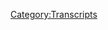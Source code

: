 {{DEFAULTSORT:
    #_TRANSCRIPT_0450:June 25-26, 2020
}}{{Transcript
    | title         = [[450: June 25-26, 2020]]
    | caption       = [https://knowledgefight.libsyn.com/450-june-25-26-2020 Listen to this episode on Libsyn]
    | episodeNumber = [[450: June 25-26, 2020|450]]
    | length        = 01:46:23
}}

{{MessageBox
    | header     = Warning: Bot Generated Content
    | text       = This transcript was automatically generated by transcription software and likely contains many mistakes and misattributions. Please check the audio for definitive quotes, attribution, and context.
    | image      = N3yvass4myg91.webp
    | imagewidth = 50px
    | id         = warning
}}

{{TranscriptBlock
    | name      = Unknown Speaker
    | timestamp = 00:00:00.000
    | text      = N-N-N-N-N-N-N-Knowledge Fight
}}

{{TranscriptBlock
    | name      = Unknown Speaker
    | timestamp = 00:00:12.880
    | text      = Dan and Jordan, I am sweating.
}}

{{TranscriptBlock
    | name      = Unknown Speaker
    | timestamp = 00:00:19.600
    | text      = Knowledgefight.com, it's time to pray.
}}

{{TranscriptBlock
    | name      = Unknown Speaker
    | timestamp = 00:00:21.399
    | text      = I have great respect for Knowledgefight, Knowledgefight.
}}

{{TranscriptBlock
    | name      = Unknown Speaker
    | timestamp = 00:00:25.199
    | text      = I'm sick of them posing as if they're the good guys, saying we are the bad guys.
}}

{{TranscriptBlock
    | name      = Unknown Speaker
    | timestamp = 00:00:29.359
    | text      = Knowledgefight.
}}

{{TranscriptBlock
    | name      = Unknown Speaker
    | timestamp = 00:00:30.359
    | text      = Dan and Jordan.
}}

{{TranscriptBlock
    | name      = Unknown Speaker
    | timestamp = 00:00:32.000
    | text      = Knowledgefight.
}}

{{TranscriptBlock
    | name      = Unknown Speaker
    | timestamp = 00:00:33.000
    | text      = Riddle her, riddle her, rattle her.
}}

{{TranscriptBlock
    | name      = Unknown Speaker
    | timestamp = 00:00:35.880
    | text      = Need, need, need, money.
}}

{{TranscriptBlock
    | name      = Unknown Speaker
    | timestamp = 00:00:37.899
    | text      = Riddle her, riddle her, rattle her.
}}

{{TranscriptBlock
    | name      = Unknown Speaker
    | timestamp = 00:00:39.840
    | text      = Andy and Kansas, Andy and, Andy, stop it, Andy and, Andy and, Andy and, Andy and, Andy,
}}

{{TranscriptBlock
    | name      = Unknown Speaker
    | timestamp = 00:00:44.659
    | text      = it's time to pray.
}}

{{TranscriptBlock
    | name      = Unknown Speaker
    | timestamp = 00:00:46.000
    | text      = Andy and Kansas, you're on the air, thanks for holding.
}}

{{TranscriptBlock
    | name      = Unknown Speaker
    | timestamp = 00:00:49.100
    | text      = Hello Alex, I'm a assistant color and a huge fan.
}}

{{TranscriptBlock
    | name      = Unknown Speaker
    | timestamp = 00:00:51.560
    | text      = I love your work, Knowledgefight.
}}

{{TranscriptBlock
    | name      = Unknown Speaker
    | timestamp = 00:00:54.579
    | text      = N-N-N-N-N-Knowledge Fight.com.
}}

{{TranscriptBlock
    | name      = Unknown Speaker
    | timestamp = 00:00:56.420
    | text      = Hey everybody, welcome back to Knowledge Fight, I'm Dan.
}}

{{TranscriptBlock
    | name      = Unknown Speaker
    | timestamp = 00:01:01.299
    | text      = I'm Jordan.
}}

{{TranscriptBlock
    | name      = Unknown Speaker
    | timestamp = 00:01:02.299
    | text      = We're a couple dudes that like to sit around and drink novelty beverages and talk just
}}

{{TranscriptBlock
    | name      = Unknown Speaker
    | timestamp = 00:01:04.500
    | text      = a little bit about Alex Jones.
}}

{{TranscriptBlock
    | name      = Unknown Speaker
    | timestamp = 00:01:06.019
    | text      = Oh indeed we are Dan.
}}

{{TranscriptBlock
    | name      = Unknown Speaker
    | timestamp = 00:01:07.500
    | text      = Jordan.
}}

{{TranscriptBlock
    | name      = Unknown Speaker
    | timestamp = 00:01:08.500
    | text      = Dan?
}}

{{TranscriptBlock
    | name      = Unknown Speaker
    | timestamp = 00:01:09.500
    | text      = Jordan.
}}

{{TranscriptBlock
    | name      = Unknown Speaker
    | timestamp = 00:01:10.500
    | text      = Quick question for you.
}}

{{TranscriptBlock
    | name      = Unknown Speaker
    | timestamp = 00:01:11.500
    | text      = What up?
}}

{{TranscriptBlock
    | name      = Unknown Speaker
    | timestamp = 00:01:12.500
    | text      = What's your bright spot today?
}}

{{TranscriptBlock
    | name      = Unknown Speaker
    | timestamp = 00:01:13.500
    | text      = My bright spot today is peeking into the old mail bag.
}}

{{TranscriptBlock
    | name      = Unknown Speaker
    | timestamp = 00:01:16.340
    | text      = Got another nice piece of mail.
}}

{{TranscriptBlock
    | name      = Unknown Speaker
    | timestamp = 00:01:18.859
    | text      = And Marcus sent us a copy of the Illuminati board game.
}}

{{TranscriptBlock
    | name      = Unknown Speaker
    | timestamp = 00:01:23.659
    | text      = Oh that's great.
}}

{{TranscriptBlock
    | name      = Unknown Speaker
    | timestamp = 00:01:24.659
    | text      = Illuminati card game.
}}

{{TranscriptBlock
    | name      = Unknown Speaker
    | timestamp = 00:01:25.659
    | text      = Yeah.
}}

{{TranscriptBlock
    | name      = Unknown Speaker
    | timestamp = 00:01:26.659
    | text      = The new version of it, not the New World Order one, is the sort of collectible, weird one
}}

{{TranscriptBlock
    | name      = Unknown Speaker
    | timestamp = 00:01:33.379
    | text      = that has pictures of Alex Jones.
}}

{{TranscriptBlock
    | name      = Unknown Speaker
    | timestamp = 00:01:36.579
    | text      = And Alex thinks predicts the future.
}}

{{TranscriptBlock
    | name      = Unknown Speaker
    | timestamp = 00:01:38.019
    | text      = It does predict the future.
}}

{{TranscriptBlock
    | name      = Unknown Speaker
    | timestamp = 00:01:39.219
    | text      = But yeah, I got it with a nice little note.
}}

{{TranscriptBlock
    | name      = Unknown Speaker
    | timestamp = 00:01:41.140
    | text      = Hi Dan and Jordan, you guys are the bright spots of 2020.
}}

{{TranscriptBlock
    | name      = Unknown Speaker
    | timestamp = 00:01:44.700
    | text      = I'm Dan and this is 2020.
}}

{{TranscriptBlock
    | name      = Unknown Speaker
    | timestamp = 00:01:45.700
    | text      = God damn it.
}}

{{TranscriptBlock
    | name      = Unknown Speaker
    | timestamp = 00:01:46.700
    | text      = Thank you so much Marcus, we really appreciate it.
}}

{{TranscriptBlock
    | name      = Unknown Speaker
    | timestamp = 00:01:49.900
    | text      = I've been thinking about, we gotta try and play that on a live stream or something.
}}

{{TranscriptBlock
    | name      = Unknown Speaker
    | timestamp = 00:01:54.099
    | text      = Of course.
}}

{{TranscriptBlock
    | name      = Unknown Speaker
    | timestamp = 00:01:55.099
    | text      = But, and I was gonna say we should do that like now.
}}

{{TranscriptBlock
    | name      = Unknown Speaker
    | timestamp = 00:01:57.859
    | text      = Right.
}}

{{TranscriptBlock
    | name      = Unknown Speaker
    | timestamp = 00:01:58.859
    | text      = But the reason that I'm kind of resistant is I think I need to get another camera.
}}

{{TranscriptBlock
    | name      = Unknown Speaker
    | timestamp = 00:02:01.379
    | text      = Because I think it needs to be a three camera shoot.
}}

{{TranscriptBlock
    | name      = Unknown Speaker
    | timestamp = 00:02:03.540
    | text      = Okay.
}}

{{TranscriptBlock
    | name      = Unknown Speaker
    | timestamp = 00:02:04.540
    | text      = Because it needs to be one camera.
}}

{{TranscriptBlock
    | name      = Unknown Speaker
    | timestamp = 00:02:05.540
    | text      = We need one directly on the playing board.
}}

{{TranscriptBlock
    | name      = Unknown Speaker
    | timestamp = 00:02:06.819
    | text      = Of course.
}}

{{TranscriptBlock
    | name      = Unknown Speaker
    | timestamp = 00:02:07.819
    | text      = Yeah.
}}

{{TranscriptBlock
    | name      = Unknown Speaker
    | timestamp = 00:02:08.819
    | text      = Otherwise no one would be able to see the cards that are being played.
}}

{{TranscriptBlock
    | name      = Unknown Speaker
    | timestamp = 00:02:10.300
    | text      = It's just us talking like idiots.
}}

{{TranscriptBlock
    | name      = Unknown Speaker
    | timestamp = 00:02:11.780
    | text      = Right.
}}

{{TranscriptBlock
    | name      = Unknown Speaker
    | timestamp = 00:02:12.780
    | text      = Which we already do.
}}

{{TranscriptBlock
    | name      = Unknown Speaker
    | timestamp = 00:02:13.780
    | text      = Some people would enjoy that, but I think it's the tenseness of us.
}}

{{TranscriptBlock
    | name      = Unknown Speaker
    | timestamp = 00:02:17.180
    | text      = Yeah, yeah, yeah.
}}

{{TranscriptBlock
    | name      = Unknown Speaker
    | timestamp = 00:02:18.740
    | text      = You need the poker cam to show you.
}}

{{TranscriptBlock
    | name      = Unknown Speaker
    | timestamp = 00:02:20.419
    | text      = I feel like you do.
}}

{{TranscriptBlock
    | name      = Unknown Speaker
    | timestamp = 00:02:21.419
    | text      = Yeah, yeah, of course.
}}

{{TranscriptBlock
    | name      = Unknown Speaker
    | timestamp = 00:02:22.419
    | text      = So, I will get another camera because these webcams are actually fairly cheap.
}}

{{TranscriptBlock
    | name      = Unknown Speaker
    | timestamp = 00:02:26.900
    | text      = They're only like 30 bucks or something.
}}

{{TranscriptBlock
    | name      = Unknown Speaker
    | timestamp = 00:02:29.699
    | text      = I think.
}}

{{TranscriptBlock
    | name      = Unknown Speaker
    | timestamp = 00:02:30.699
    | text      = I might be low balling that.
}}

{{TranscriptBlock
    | name      = Unknown Speaker
    | timestamp = 00:02:32.900
    | text      = Spy and see if your wife is cheating on you.
}}

{{TranscriptBlock
    | name      = Unknown Speaker
    | timestamp = 00:02:34.780
    | text      = 30 bucks.
}}

{{TranscriptBlock
    | name      = Unknown Speaker
    | timestamp = 00:02:35.780
    | text      = Yeah, so we'll figure that out in the future.
}}

{{TranscriptBlock
    | name      = Unknown Speaker
    | timestamp = 00:02:38.680
    | text      = And thank you again Marcus.
}}

{{TranscriptBlock
    | name      = Unknown Speaker
    | timestamp = 00:02:39.680
    | text      = So that's my bright spot.
}}

{{TranscriptBlock
    | name      = Unknown Speaker
    | timestamp = 00:02:40.680
    | text      = Yes, thank you very much Marcus.
}}

{{TranscriptBlock
    | name      = Unknown Speaker
    | timestamp = 00:02:41.680
    | text      = It was a cool little game for a game night or something.
}}

{{TranscriptBlock
    | name      = Unknown Speaker
    | timestamp = 00:02:43.780
    | text      = Yeah, that's very cool.
}}

{{TranscriptBlock
    | name      = Unknown Speaker
    | timestamp = 00:02:44.780
    | text      = I would like to do that.
}}

{{TranscriptBlock
    | name      = Unknown Speaker
    | timestamp = 00:02:45.780
    | text      = How about you?
}}

{{TranscriptBlock
    | name      = Unknown Speaker
    | timestamp = 00:02:46.780
    | text      = I have a bright and dark spot.
}}

{{TranscriptBlock
    | name      = Unknown Speaker
    | timestamp = 00:02:49.500
    | text      = The bright spot for me, of course, is that I will never read The Atlantic ever again.
}}

{{TranscriptBlock
    | name      = Unknown Speaker
    | timestamp = 00:02:55.020
    | text      = It's garbage.
}}

{{TranscriptBlock
    | name      = Unknown Speaker
    | timestamp = 00:02:56.020
    | text      = Oh my.
}}

{{TranscriptBlock
    | name      = Unknown Speaker
    | timestamp = 00:02:57.020
    | text      = That means no more Friedersdorf, no more David Brooks.
}}

{{TranscriptBlock
    | name      = Unknown Speaker
    | timestamp = 00:02:58.819
    | text      = Wow.
}}

{{TranscriptBlock
    | name      = Unknown Speaker
    | timestamp = 00:02:59.819
    | text      = I'm all done with it.
}}

{{TranscriptBlock
    | name      = Unknown Speaker
    | timestamp = 00:03:00.819
    | text      = I've heard this so many times before.
}}

{{TranscriptBlock
    | name      = Unknown Speaker
    | timestamp = 00:03:02.259
    | text      = I know, but this time it's done and I'll tell you why.
}}

{{TranscriptBlock
    | name      = Unknown Speaker
    | timestamp = 00:03:04.860
    | text      = It's not Friedersdorf's fault.
}}

{{TranscriptBlock
    | name      = Unknown Speaker
    | timestamp = 00:03:06.740
    | text      = Okay.
}}

{{TranscriptBlock
    | name      = Unknown Speaker
    | timestamp = 00:03:07.740
    | text      = I read a terrible... I made it two sentences through an opinion piece written by two law
}}

{{TranscriptBlock
    | name      = Unknown Speaker
    | timestamp = 00:03:14.699
    | text      = professors about William Barr and the first sentence was, a lot of people breathed a sigh
}}

{{TranscriptBlock
    | name      = Unknown Speaker
    | timestamp = 00:03:19.659
    | text      = of relief when Bill Barr was appointed Attorney General because of his competence.
}}

{{TranscriptBlock
    | name      = Unknown Speaker
    | timestamp = 00:03:25.259
    | text      = And then the second sentence was, everybody had high hopes because he had previously worked
}}

{{TranscriptBlock
    | name      = Unknown Speaker
    | timestamp = 00:03:30.280
    | text      = for an honorable administration.
}}

{{TranscriptBlock
    | name      = Unknown Speaker
    | timestamp = 00:03:32.620
    | text      = And I was like, this shit is done.
}}

{{TranscriptBlock
    | name      = Unknown Speaker
    | timestamp = 00:03:34.340
    | text      = This is trash.
}}

{{TranscriptBlock
    | name      = Unknown Speaker
    | timestamp = 00:03:35.340
    | text      = I'm done with The Atlantic forever.
}}

{{TranscriptBlock
    | name      = Unknown Speaker
    | timestamp = 00:03:36.340
    | text      = It's all garbage.
}}

{{TranscriptBlock
    | name      = Unknown Speaker
    | timestamp = 00:03:37.340
    | text      = You're like me.
}}

{{TranscriptBlock
    | name      = Unknown Speaker
    | timestamp = 00:03:38.340
    | text      = I hate them.
}}

{{TranscriptBlock
    | name      = Unknown Speaker
    | timestamp = 00:03:39.340
    | text      = You're like me and Project Camelot.
}}

{{TranscriptBlock
    | name      = Unknown Speaker
    | timestamp = 00:03:40.340
    | text      = I don't believe you at all.
}}

{{TranscriptBlock
    | name      = Unknown Speaker
    | timestamp = 00:03:42.340
    | text      = You'll be back.
}}

{{TranscriptBlock
    | name      = Unknown Speaker
    | timestamp = 00:03:43.659
    | text      = You'll be signing up for a subscription.
}}

{{TranscriptBlock
    | name      = Unknown Speaker
    | timestamp = 00:03:45.300
    | text      = One day you'll be like, I need to get mad about something and then you'll Google what
}}

{{TranscriptBlock
    | name      = Unknown Speaker
    | timestamp = 00:03:48.419
    | text      = is Connor Friedersdorf said lately and then you'll be right back and then a month after
}}

{{TranscriptBlock
    | name      = Unknown Speaker
    | timestamp = 00:03:52.939
    | text      = that we'll have another conversation where you say, I'm done with The Atlantic forever.
}}

{{TranscriptBlock
    | name      = Unknown Speaker
    | timestamp = 00:03:56.060
    | text      = I'm done with it.
}}

{{TranscriptBlock
    | name      = Unknown Speaker
    | timestamp = 00:03:57.060
    | text      = Fuck them.
}}

{{TranscriptBlock
    | name      = Unknown Speaker
    | timestamp = 00:03:58.060
    | text      = I'm looking forward to a time where I need something to get angry about.
}}

{{TranscriptBlock
    | name      = Unknown Speaker
    | timestamp = 00:04:02.900
    | text      = I know that you can get angry at just about anything, but I think there's a specific sort
}}

{{TranscriptBlock
    | name      = Unknown Speaker
    | timestamp = 00:04:06.620
    | text      = of anger that Friedersdorf gives you.
}}

{{TranscriptBlock
    | name      = Unknown Speaker
    | timestamp = 00:04:08.500
    | text      = I don't know.
}}

{{TranscriptBlock
    | name      = Unknown Speaker
    | timestamp = 00:04:09.500
    | text      = That is a drug.
}}

{{TranscriptBlock
    | name      = Unknown Speaker
    | timestamp = 00:04:10.500
    | text      = It really is.
}}

{{TranscriptBlock
    | name      = Unknown Speaker
    | timestamp = 00:04:11.500
    | text      = It really is.
}}

{{TranscriptBlock
    | name      = Unknown Speaker
    | timestamp = 00:04:12.500
    | text      = I think that normal generalized anger hits that same button for you.
}}

{{TranscriptBlock
    | name      = Unknown Speaker
    | timestamp = 00:04:16.500
    | text      = I don't know what it is with him.
}}

{{TranscriptBlock
    | name      = Unknown Speaker
    | timestamp = 00:04:18.899
    | text      = I think part of it is that he responded to your tweets.
}}

{{TranscriptBlock
    | name      = Unknown Speaker
    | timestamp = 00:04:22.259
    | text      = I think a part of it is a personalization.
}}

{{TranscriptBlock
    | name      = Unknown Speaker
    | timestamp = 00:04:24.379
    | text      = You think because I got to shoot him in the face with some mean words, that means that
}}

{{TranscriptBlock
    | name      = Unknown Speaker
    | timestamp = 00:04:29.899
    | text      = I'm there forever.
}}

{{TranscriptBlock
    | name      = Unknown Speaker
    | timestamp = 00:04:30.899
    | text      = It becomes personal.
}}

{{TranscriptBlock
    | name      = Unknown Speaker
    | timestamp = 00:04:32.620
    | text      = I think possibly.
}}

{{TranscriptBlock
    | name      = Unknown Speaker
    | timestamp = 00:04:33.620
    | text      = A little bit.
}}

{{TranscriptBlock
    | name      = Unknown Speaker
    | timestamp = 00:04:34.620
    | text      = That's fair.
}}

{{TranscriptBlock
    | name      = Unknown Speaker
    | timestamp = 00:04:35.620
    | text      = So Jordan, today we've got an interesting episode to go over.
}}

{{TranscriptBlock
    | name      = Unknown Speaker
    | timestamp = 00:04:37.220
    | text      = We're going to be talking about June 25th and 26th, 2020.
}}

{{TranscriptBlock
    | name      = Unknown Speaker
    | timestamp = 00:04:40.699
    | text      = This is now my autonomous zone.
}}

{{TranscriptBlock
    | name      = Unknown Speaker
    | timestamp = 00:04:44.819
    | text      = I intended to do a Bill Cooper episode for today because it's Monday, but I might be
}}

{{TranscriptBlock
    | name      = Unknown Speaker
    | timestamp = 00:04:51.459
    | text      = done with that old asshole.
}}

{{TranscriptBlock
    | name      = Unknown Speaker
    | timestamp = 00:04:55.579
    | text      = This is the day of large pronouncements of being done with stuff that we will go back
}}

{{TranscriptBlock
    | name      = Unknown Speaker
    | timestamp = 00:05:00.259
    | text      = to almost inevitably.
}}

{{TranscriptBlock
    | name      = Unknown Speaker
    | timestamp = 00:05:01.259
    | text      = Almost certainly.
}}

{{TranscriptBlock
    | name      = Unknown Speaker
    | timestamp = 00:05:02.259
    | text      = One of the things that I'm sort of wrestling with is that Bill Cooper's coverage of Oklahoma
}}

{{TranscriptBlock
    | name      = Unknown Speaker
    | timestamp = 00:05:06.459
    | text      = City doesn't continue immediately, and pretty soon after, he ends up going on vacation.
}}

{{TranscriptBlock
    | name      = Unknown Speaker
    | timestamp = 00:05:12.459
    | text      = So there's a week of non-related shows.
}}

{{TranscriptBlock
    | name      = Unknown Speaker
    | timestamp = 00:05:16.019
    | text      = So in order to get to the stuff that's actually interesting, it might take me a lot longer
}}

{{TranscriptBlock
    | name      = Unknown Speaker
    | timestamp = 00:05:19.379
    | text      = in terms of digging to procure the materials, and it's really tough for me to motivate myself
}}

{{TranscriptBlock
    | name      = Unknown Speaker
    | timestamp = 00:05:24.779
    | text      = to put hours and hours into that, because once the dew is off the lily and you start
}}

{{TranscriptBlock
    | name      = Unknown Speaker
    | timestamp = 00:05:30.660
    | text      = to realize this old man's shtick is basically just reading his listeners' emails and pretending
}}

{{TranscriptBlock
    | name      = Unknown Speaker
    | timestamp = 00:05:35.680
    | text      = it's intelligence reports.
}}

{{TranscriptBlock
    | name      = Unknown Speaker
    | timestamp = 00:05:37.100
    | text      = Yeah, that's a bummer.
}}

{{TranscriptBlock
    | name      = Unknown Speaker
    | timestamp = 00:05:38.500
    | text      = Yeah.
}}

{{TranscriptBlock
    | name      = Unknown Speaker
    | timestamp = 00:05:39.500
    | text      = I think I entered looking at Bill Cooper with this sort of sense of him as a legend, of
}}

{{TranscriptBlock
    | name      = Unknown Speaker
    | timestamp = 00:05:43.660
    | text      = like he's a big name in the conspiracy game, and that he would have actual things to dig
}}

{{TranscriptBlock
    | name      = Unknown Speaker
    | timestamp = 00:05:50.420
    | text      = into.
}}

{{TranscriptBlock
    | name      = Unknown Speaker
    | timestamp = 00:05:51.420
    | text      = Right.
}}

{{TranscriptBlock
    | name      = Unknown Speaker
    | timestamp = 00:05:52.420
    | text      = And I think you get misled, because that first episode that we covered in was about the silent
}}

{{TranscriptBlock
    | name      = Unknown Speaker
    | timestamp = 00:05:57.800
    | text      = weapons for quiet wars.
}}

{{TranscriptBlock
    | name      = Unknown Speaker
    | timestamp = 00:05:58.980
    | text      = Of course.
}}

{{TranscriptBlock
    | name      = Unknown Speaker
    | timestamp = 00:05:59.980
    | text      = And at least that's a fake document.
}}

{{TranscriptBlock
    | name      = Unknown Speaker
    | timestamp = 00:06:00.980
    | text      = We can discuss that.
}}

{{TranscriptBlock
    | name      = Unknown Speaker
    | timestamp = 00:06:02.259
    | text      = Sure.
}}

{{TranscriptBlock
    | name      = Unknown Speaker
    | timestamp = 00:06:03.259
    | text      = I can't do anything with someone from Oklahoma emailing him.
}}

{{TranscriptBlock
    | name      = Unknown Speaker
    | timestamp = 00:06:06.139
    | text      = Track down his emails.
}}

{{TranscriptBlock
    | name      = Unknown Speaker
    | timestamp = 00:06:07.139
    | text      = I can't do anything with that.
}}

{{TranscriptBlock
    | name      = Unknown Speaker
    | timestamp = 00:06:10.379
    | text      = It's really pathetic, honestly, and I'm disappointed.
}}

{{TranscriptBlock
    | name      = Unknown Speaker
    | timestamp = 00:06:13.180
    | text      = I'm disappointed the more I learn about him as a human, and then I'm disappointed the
}}

{{TranscriptBlock
    | name      = Unknown Speaker
    | timestamp = 00:06:16.839
    | text      = more I get into his actual conspiracy career.
}}

{{TranscriptBlock
    | name      = Unknown Speaker
    | timestamp = 00:06:21.180
    | text      = There's so much nothing there that I'm almost now just like, I don't understand how people
}}

{{TranscriptBlock
    | name      = Unknown Speaker
    | timestamp = 00:06:26.259
    | text      = did it.
}}

{{TranscriptBlock
    | name      = Unknown Speaker
    | timestamp = 00:06:27.259
    | text      = I don't know.
}}

{{TranscriptBlock
    | name      = Unknown Speaker
    | timestamp = 00:06:28.259
    | text      = I don't know why he's a legend.
}}

{{TranscriptBlock
    | name      = Unknown Speaker
    | timestamp = 00:06:29.779
    | text      = I guess he has some sort of charisma.
}}

{{TranscriptBlock
    | name      = Unknown Speaker
    | timestamp = 00:06:31.379
    | text      = I'll get back to it down the road, but I don't think... It's not feasible to do an episode
}}

{{TranscriptBlock
    | name      = Unknown Speaker
    | timestamp = 00:06:37.259
    | text      = every week.
}}

{{TranscriptBlock
    | name      = Unknown Speaker
    | timestamp = 00:06:38.259
    | text      = Yeah.
}}

{{TranscriptBlock
    | name      = Unknown Speaker
    | timestamp = 00:06:39.259
    | text      = So we'll get back to that whenever we're able to get back to it.
}}

{{TranscriptBlock
    | name      = Unknown Speaker
    | timestamp = 00:06:41.740
    | text      = But for now, we are sticking in the present day with Alex Jones.
}}

{{TranscriptBlock
    | name      = Unknown Speaker
    | timestamp = 00:06:44.339
    | text      = All right.
}}

{{TranscriptBlock
    | name      = Unknown Speaker
    | timestamp = 00:06:45.339
    | text      = And this episode's pretty interesting, I guess.
}}

{{TranscriptBlock
    | name      = Unknown Speaker
    | timestamp = 00:06:48.100
    | text      = I mean, there's a lot of really fucked up things.
}}

{{TranscriptBlock
    | name      = Unknown Speaker
    | timestamp = 00:06:50.259
    | text      = And Alex has a couple of particular things that are just like really continuing this
}}

{{TranscriptBlock
    | name      = Unknown Speaker
    | timestamp = 00:06:54.779
    | text      = trend towards like, I need political violence, I need it now, we need it now.
}}

{{TranscriptBlock
    | name      = Unknown Speaker
    | timestamp = 00:07:00.300
    | text      = And then it ends up with Alex getting embarrassed by one of his heroes.
}}

{{TranscriptBlock
    | name      = Unknown Speaker
    | timestamp = 00:07:02.860
    | text      = Great.
}}

{{TranscriptBlock
    | name      = Unknown Speaker
    | timestamp = 00:07:03.860
    | text      = So we can all kind of enjoy that.
}}

{{TranscriptBlock
    | name      = Unknown Speaker
    | timestamp = 00:07:04.860
    | text      = I love that.
}}

{{TranscriptBlock
    | name      = Unknown Speaker
    | timestamp = 00:07:05.860
    | text      = Before we get down to business on the actual episode, though, Jordan, we're going to take
}}

{{TranscriptBlock
    | name      = Unknown Speaker
    | timestamp = 00:07:07.860
    | text      = a moment to say thank you to some folks who have signed up in our Sporedom show.
}}

{{TranscriptBlock
    | name      = Unknown Speaker
    | timestamp = 00:07:10.819
    | text      = So first, PlagueBucks for Patreon.
}}

{{TranscriptBlock
    | name      = Unknown Speaker
    | timestamp = 00:07:13.060
    | text      = Thank you so much.
}}

{{TranscriptBlock
    | name      = Unknown Speaker
    | timestamp = 00:07:14.060
    | text      = You are now a policy wonk.
}}

{{TranscriptBlock
    | name      = Unknown Speaker
    | timestamp = 00:07:15.060
    | text      = I'm a policy wonk.
}}

{{TranscriptBlock
    | name      = Unknown Speaker
    | timestamp = 00:07:16.060
    | text      = Thanks, PlagueBucks.
}}

{{TranscriptBlock
    | name      = Unknown Speaker
    | timestamp = 00:07:17.060
    | text      = Thank you.
}}

{{TranscriptBlock
    | name      = Unknown Speaker
    | timestamp = 00:07:18.060
    | text      = Next, LV.
}}

{{TranscriptBlock
    | name      = Unknown Speaker
    | timestamp = 00:07:19.060
    | text      = Thank you so much.
}}

{{TranscriptBlock
    | name      = Unknown Speaker
    | timestamp = 00:07:20.060
    | text      = You are now a policy wonk.
}}

{{TranscriptBlock
    | name      = Unknown Speaker
    | timestamp = 00:07:21.060
    | text      = I'm a policy wonk.
}}

{{TranscriptBlock
    | name      = Unknown Speaker
    | timestamp = 00:07:22.060
    | text      = Thank you, LV.
}}

{{TranscriptBlock
    | name      = Unknown Speaker
    | timestamp = 00:07:23.060
    | text      = I hope it's the person who did Gangster's Paradise with... No, is that... Yeah, yeah.
}}

{{TranscriptBlock
    | name      = Unknown Speaker
    | timestamp = 00:07:27.540
    | text      = Do you mean Coolio?
}}

{{TranscriptBlock
    | name      = Unknown Speaker
    | timestamp = 00:07:28.540
    | text      = Yeah.
}}

{{TranscriptBlock
    | name      = Unknown Speaker
    | timestamp = 00:07:29.540
    | text      = Coolio.
}}

{{TranscriptBlock
    | name      = Unknown Speaker
    | timestamp = 00:07:30.540
    | text      = Oh, oh, oh.
}}

{{TranscriptBlock
    | name      = Unknown Speaker
    | timestamp = 00:07:31.540
    | text      = That song was LV featuring Coolio.
}}

{{TranscriptBlock
    | name      = Unknown Speaker
    | timestamp = 00:07:33.019
    | text      = Was that real?
}}

{{TranscriptBlock
    | name      = Unknown Speaker
    | timestamp = 00:07:34.019
    | text      = LV was the one who sang the chorus.
}}

{{TranscriptBlock
    | name      = Unknown Speaker
    | timestamp = 00:07:35.899
    | text      = Oh, no.
}}

{{TranscriptBlock
    | name      = Unknown Speaker
    | timestamp = 00:07:36.899
    | text      = Yeah.
}}

{{TranscriptBlock
    | name      = Unknown Speaker
    | timestamp = 00:07:37.899
    | text      = Oh, that makes sense.
}}

{{TranscriptBlock
    | name      = Unknown Speaker
    | timestamp = 00:07:38.899
    | text      = Yeah.
}}

{{TranscriptBlock
    | name      = Unknown Speaker
    | timestamp = 00:07:39.899
    | text      = We have been spending most of our lives.
}}

{{TranscriptBlock
    | name      = Unknown Speaker
    | timestamp = 00:07:41.939
    | text      = That's LV.
}}

{{TranscriptBlock
    | name      = Unknown Speaker
    | timestamp = 00:07:42.939
    | text      = Yeah, okay.
}}

{{TranscriptBlock
    | name      = Unknown Speaker
    | timestamp = 00:07:43.939
    | text      = All right.
}}

{{TranscriptBlock
    | name      = Unknown Speaker
    | timestamp = 00:07:44.939
    | text      = Little known fact.
}}

{{TranscriptBlock
    | name      = Unknown Speaker
    | timestamp = 00:07:45.939
    | text      = That is a little known fact.
}}

{{TranscriptBlock
    | name      = Unknown Speaker
    | timestamp = 00:07:46.939
    | text      = Yep.
}}

{{TranscriptBlock
    | name      = Unknown Speaker
    | timestamp = 00:07:47.939
    | text      = I hope that's who this wonk is.
}}

{{TranscriptBlock
    | name      = Unknown Speaker
    | timestamp = 00:07:48.939
    | text      = Next, Haley H. Thank you so much.
}}

{{TranscriptBlock
    | name      = Unknown Speaker
    | timestamp = 00:07:50.620
    | text      = You are now a policy wonk.
}}

{{TranscriptBlock
    | name      = Unknown Speaker
    | timestamp = 00:07:51.620
    | text      = I'm a policy wonk.
}}

{{TranscriptBlock
    | name      = Unknown Speaker
    | timestamp = 00:07:52.620
    | text      = Thanks, Haley.
}}

{{TranscriptBlock
    | name      = Unknown Speaker
    | timestamp = 00:07:53.620
    | text      = Thank you.
}}

{{TranscriptBlock
    | name      = Unknown Speaker
    | timestamp = 00:07:54.620
    | text      = Next, AJ P. Last initial P, AJ.
}}

{{TranscriptBlock
    | name      = Unknown Speaker
    | timestamp = 00:07:57.220
    | text      = Thank you so much.
}}

{{TranscriptBlock
    | name      = Unknown Speaker
    | timestamp = 00:07:58.220
    | text      = You are now a policy wonk.
}}

{{TranscriptBlock
    | name      = Unknown Speaker
    | timestamp = 00:07:59.220
    | text      = I am a policy wonk.
}}

{{TranscriptBlock
    | name      = Unknown Speaker
    | timestamp = 00:08:00.220
    | text      = Thanks, AJ.
}}

{{TranscriptBlock
    | name      = Unknown Speaker
    | timestamp = 00:08:01.220
    | text      = Thank you.
}}

{{TranscriptBlock
    | name      = Unknown Speaker
    | timestamp = 00:08:02.220
    | text      = Next, Henry P. Thank you so much.
}}

{{TranscriptBlock
    | name      = Unknown Speaker
    | timestamp = 00:08:03.459
    | text      = You are now a policy wonk.
}}

{{TranscriptBlock
    | name      = Unknown Speaker
    | timestamp = 00:08:04.459
    | text      = I'm a policy wonk.
}}

{{TranscriptBlock
    | name      = Unknown Speaker
    | timestamp = 00:08:05.459
    | text      = I'm a Henry.
}}

{{TranscriptBlock
    | name      = Unknown Speaker
    | timestamp = 00:08:06.459
    | text      = Next, Alexander S. Thank you so much.
}}

{{TranscriptBlock
    | name      = Unknown Speaker
    | timestamp = 00:08:08.060
    | text      = You are now a policy wonk.
}}

{{TranscriptBlock
    | name      = Unknown Speaker
    | timestamp = 00:08:09.220
    | text      = I'm a policy wonk.
}}

{{TranscriptBlock
    | name      = Unknown Speaker
    | timestamp = 00:08:10.220
    | text      = Thank you Alexander.
}}

{{TranscriptBlock
    | name      = Unknown Speaker
    | timestamp = 00:08:11.420
    | text      = It's not Soros.
}}

{{TranscriptBlock
    | name      = Unknown Speaker
    | timestamp = 00:08:12.420
    | text      = It's not George Soros.
}}

{{TranscriptBlock
    | name      = Unknown Speaker
    | timestamp = 00:08:13.420
    | text      = I didn't say it was Soros.
}}

{{TranscriptBlock
    | name      = Unknown Speaker
    | timestamp = 00:08:14.420
    | text      = I didn't say it was Soros.
}}

{{TranscriptBlock
    | name      = Unknown Speaker
    | timestamp = 00:08:15.420
    | text      = Next, Aseltzeronme.
}}

{{TranscriptBlock
    | name      = Unknown Speaker
    | timestamp = 00:08:16.420
    | text      = Thank you so much.
}}

{{TranscriptBlock
    | name      = Unknown Speaker
    | timestamp = 00:08:17.420
    | text      = You are now a policy wonk.
}}

{{TranscriptBlock
    | name      = Unknown Speaker
    | timestamp = 00:08:18.420
    | text      = I'm a policy wonk.
}}

{{TranscriptBlock
    | name      = Unknown Speaker
    | timestamp = 00:08:19.420
    | text      = Thank you, Aseltzeronme.
}}

{{TranscriptBlock
    | name      = Unknown Speaker
    | timestamp = 00:08:20.420
    | text      = And, Sean R. Thank you so much.
}}

{{TranscriptBlock
    | name      = Unknown Speaker
    | timestamp = 00:08:22.220
    | text      = You are now a policy wonk.
}}

{{TranscriptBlock
    | name      = Unknown Speaker
    | timestamp = 00:08:23.579
    | text      = I'm a policy wonk.
}}

{{TranscriptBlock
    | name      = Unknown Speaker
    | timestamp = 00:08:24.579
    | text      = Thanks, Sean.
}}

{{TranscriptBlock
    | name      = Unknown Speaker
    | timestamp = 00:08:25.579
    | text      = Thank you.
}}

{{TranscriptBlock
    | name      = Unknown Speaker
    | timestamp = 00:08:10.579
    | text      = Alexander. It's not Soros. I didn't say it was Soros. I didn't say it was Soros. Next, a seltzer on me. Thank you so much
}}

{{TranscriptBlock
    | name      = Unknown Speaker
    | timestamp = 00:08:17.120
    | text      = You are now a policy wonk. I'm a policy wonk. Thank you a seltzer on me. And Sean R. Thank you so much
}}

{{TranscriptBlock
    | name      = Unknown Speaker
    | timestamp = 00:08:22.779
    | text      = You are now a policy wonk. I'm a policy wonk. Thanks Sean. Thank you
}}

{{TranscriptBlock
    | name      = Unknown Speaker
    | timestamp = 00:08:25.899
    | text      = And then finally, I'd like to say thank you to a couple people who donated on elevated level
}}

{{TranscriptBlock
    | name      = Unknown Speaker
    | timestamp = 00:08:29.379
    | text      = We appreciate that very much. So first Mary Lee. Thank you so much
}}

{{TranscriptBlock
    | name      = Unknown Speaker
    | timestamp = 00:08:32.700
    | text      = You are now a technocrat and Nikki N-I-C-K-I. Thank you so much. You are now a technocrat
}}

{{TranscriptBlock
    | name      = Unknown Speaker
    | timestamp = 00:08:38.220
    | text      = I'm a policy wonk. Crikey mate. That's fantastic. Have yourself a brew. How's your 401k doing, bro?
}}

{{TranscriptBlock
    | name      = Unknown Speaker
    | timestamp = 00:08:43.960
    | text      = We got to go full tilt boogie on this Watson. All right, let's just get down to business
}}

{{TranscriptBlock
    | name      = Unknown Speaker
    | timestamp = 00:08:47.820
    | text      = We ain't making that money off that heroin. Why you pimps so good. My neck is freakishly large
}}

{{TranscriptBlock
    | name      = Unknown Speaker
    | timestamp = 00:08:53.539
    | text      = I declare info war on you. Thank you so much Mary Lee and thank you so much Nikki
}}

{{TranscriptBlock
    | name      = Unknown Speaker
    | timestamp = 00:08:58.860
    | text      = Yes, thank you very much to the both of you. I'd like to apologize to folks
}}

{{TranscriptBlock
    | name      = Unknown Speaker
    | timestamp = 00:09:02.460
    | text      = I mean like we bring this up every now and again, but we're like a ways back on shoutouts
}}

{{TranscriptBlock
    | name      = Unknown Speaker
    | timestamp = 00:09:07.019
    | text      = So if you're out there listening and you're you know confused
}}

{{TranscriptBlock
    | name      = Unknown Speaker
    | timestamp = 00:09:11.740
    | text      = We apologize. We have a backlog because we never expected people to donate and it's
}}

{{TranscriptBlock
    | name      = Unknown Speaker
    | timestamp = 00:09:18.179
    | text      = Too late now, it's just too late now can't renege on the offer of giving everyone shout out. We just can't yeah
}}

{{TranscriptBlock
    | name      = Unknown Speaker
    | timestamp = 00:09:25.259
    | text      = So but if it's been more than two months and you haven't heard your shout out
}}

{{TranscriptBlock
    | name      = Unknown Speaker
    | timestamp = 00:09:29.299
    | text      = Please feel free to email us and we will get you in the mix. Absolutely. Um, so Jordan today
}}

{{TranscriptBlock
    | name      = Unknown Speaker
    | timestamp = 00:09:34.500
    | text      = an interesting episode and here's an out-of-context drop from today's show, you know, I want to depopulate you oh
}}

{{TranscriptBlock
    | name      = Unknown Speaker
    | timestamp = 00:09:41.440
    | text      = Don't know what that means. I want to depopulate you. Yeah, that was a great cold place. We are we removing
}}

{{TranscriptBlock
    | name      = Unknown Speaker
    | timestamp = 00:09:48.679
    | text      = Uteruses, is that what we're doing? We're getting rid of the fallopian tubes entirely no more eggs possibly. Yeah, that's a smart
}}

{{TranscriptBlock
    | name      = Unknown Speaker
    | timestamp = 00:09:54.679
    | text      = I'm not entirely sure where he's going with this, but whatever. Okay, so Alex here on the 25th
}}

{{TranscriptBlock
    | name      = Unknown Speaker
    | timestamp = 00:09:59.720
    | text      = He's continuing his crusade against masks, which of course is all kind of a lead-up to his protest
}}

{{TranscriptBlock
    | name      = Unknown Speaker
    | timestamp = 00:10:06.240
    | text      = The no mask protests were in Austin. And so that's going to be kind of a running theme
}}

{{TranscriptBlock
    | name      = Unknown Speaker
    | timestamp = 00:10:11.559
    | text      = He's gonna attach himself to just about everything that seems anti mask that comes up. But now there's a big video that's gone viral
}}

{{TranscriptBlock
    | name      = Unknown Speaker
    | timestamp = 00:10:18.039
    | text      = That's up on info wars calm
}}

{{TranscriptBlock
    | name      = Unknown Speaker
    | timestamp = 00:10:20.159
    | text      = Where it's shown with an air quality monitor that it is dangerous levels of co2
}}

{{TranscriptBlock
    | name      = Unknown Speaker
    | timestamp = 00:10:25.720
    | text      = I went Troyer went out and bought one yesterday and duplicated the same scientific
}}

{{TranscriptBlock
    | name      = Unknown Speaker
    | timestamp = 00:10:30.480
    | text      = Example, but we already know from the studies. This is the case. It's killing people literally suffocating them
}}

{{TranscriptBlock
    | name      = Unknown Speaker
    | timestamp = 00:10:35.500
    | text      = And so here are those reports back-to-back. So Alex has found himself another viral video where somebody's mad about masks
}}

{{TranscriptBlock
    | name      = Unknown Speaker
    | timestamp = 00:10:41.679
    | text      = So, of course, he's decided this is a scientific study
}}

{{TranscriptBlock
    | name      = Unknown Speaker
    | timestamp = 00:10:44.399
    | text      = got a the video is a guy using a co2 meter to see what levels of co2 are in his mask and apparently after like
}}

{{TranscriptBlock
    | name      = Unknown Speaker
    | timestamp = 00:10:50.279
    | text      = Five seconds the thing starts beeping indicating a dangerous concentration of co2 in the area who climate change for your face
}}

{{TranscriptBlock
    | name      = Unknown Speaker
    | timestamp = 00:10:56.639
    | text      = If this were in any way accurate surgeons could never perform surgery
}}

{{TranscriptBlock
    | name      = Unknown Speaker
    | timestamp = 00:11:02.759
    | text      = Scientists and researchers could never be in a lab setting for more than a couple seconds without being exposed to supposedly dangerous levels of co2
}}

{{TranscriptBlock
    | name      = Unknown Speaker
    | timestamp = 00:11:10.200
    | text      = There are a lot of people who wear masks for work like for entire shifts like construction workers
}}

{{TranscriptBlock
    | name      = Unknown Speaker
    | timestamp = 00:11:15.360
    | text      = You know, like I said nurses doctors surgeons dentists
}}

{{TranscriptBlock
    | name      = Unknown Speaker
    | timestamp = 00:11:20.240
    | text      = I have seen the greatest minds of my generation suffocate from wearing a mask, right?
}}

{{TranscriptBlock
    | name      = Unknown Speaker
    | timestamp = 00:11:24.559
    | text      = That's a it doesn't seem to have a dangerous effect on their oxygen or co2 levels
}}

{{TranscriptBlock
    | name      = Unknown Speaker
    | timestamp = 00:11:29.960
    | text      = Breathing is a really important thing for humans. So what I know that's an
}}

{{TranscriptBlock
    | name      = Unknown Speaker
    | timestamp = 00:11:34.320
    | text      = Sorry, I understand. Yeah, I understand. So when they're designing masks, that's one of the factors
}}

{{TranscriptBlock
    | name      = Unknown Speaker
    | timestamp = 00:11:38.679
    | text      = They breathe it and then consider things like ski masks or helmets that you wear for extended motorcycle rides
}}

{{TranscriptBlock
    | name      = Unknown Speaker
    | timestamp = 00:11:46.360
    | text      = There are a hundred examples of things that would be essentially impossible if wearing a mask did dangerously elevate your co2
}}

{{TranscriptBlock
    | name      = Unknown Speaker
    | timestamp = 00:11:52.360
    | text      = Or affect your breathing in any meaningful way. This is all bullshit
}}

{{TranscriptBlock
    | name      = Unknown Speaker
    | timestamp = 00:11:55.879
    | text      = Yeah, there are some concerns about wearing n95 masks for extended period of time
}}

{{TranscriptBlock
    | name      = Unknown Speaker
    | timestamp = 00:11:59.960
    | text      = But most people who aren't doctors or nurses they don't have to deal with that and there are specialized masks
}}

{{TranscriptBlock
    | name      = Unknown Speaker
    | timestamp = 00:12:05.600
    | text      = Yeah, that helped mitigate those issues. It always comes back to smarter people have thought of this a long time before you did
}}

{{TranscriptBlock
    | name      = Unknown Speaker
    | timestamp = 00:12:13.399
    | text      = Yeah, you bet. Yeah, you bet. Yep. So Alex wants to touch back on the NASCAR story
}}

{{TranscriptBlock
    | name      = Unknown Speaker
    | timestamp = 00:12:18.559
    | text      = Sure, little bitch or wants to keep that plate spinning a little bit for no reason. You should just oh everybody loves
}}

{{TranscriptBlock
    | name      = Unknown Speaker
    | timestamp = 00:12:24.720
    | text      = No, it's great. But he's continuing to misreport it and then you get somebody
}}

{{TranscriptBlock
    | name      = Unknown Speaker
    | timestamp = 00:12:30.080
    | text      = Like this NASCAR individual Bubba Wallace
}}

{{TranscriptBlock
    | name      = Unknown Speaker
    | timestamp = 00:12:33.120
    | text      = Who got caught within hours knowing that all those garage doors had those pull-down rubs on them and that they weren't nooses
}}

{{TranscriptBlock
    | name      = Unknown Speaker
    | timestamp = 00:12:41.360
    | text      = One of them was and they'd been there for years and I typed his name into Google this morning and I saw
}}

{{TranscriptBlock
    | name      = Unknown Speaker
    | timestamp = 00:12:48.000
    | text      = hundreds of headlines praising him and praising NASCAR and and and
}}

{{TranscriptBlock
    | name      = Unknown Speaker
    | timestamp = 00:12:54.159
    | text      = Saying that you know, this is a real threat and that he's right. It's probably still a noose
}}

{{TranscriptBlock
    | name      = Unknown Speaker
    | timestamp = 00:12:59.200
    | text      = So Alex is reporting a factually inaccurate version of this story because he's trying to
}}

{{TranscriptBlock
    | name      = Unknown Speaker
    | timestamp = 00:13:04.960
    | text      = solidify his argument that all hate crimes directed at non-white people are a hoax
}}

{{TranscriptBlock
    | name      = Unknown Speaker
    | timestamp = 00:13:09.759
    | text      = It very well may be the case that this wasn't an instance of a hate crime as it appears not to be
}}

{{TranscriptBlock
    | name      = Unknown Speaker
    | timestamp = 00:13:15.120
    | text      = There are concrete fabrications that Alex is making up to be able to report this story as something in line with his own narratives
}}

{{TranscriptBlock
    | name      = Unknown Speaker
    | timestamp = 00:13:21.840
    | text      = The first is that all of the garages had the same pull-down rope
}}

{{TranscriptBlock
    | name      = Unknown Speaker
    | timestamp = 00:13:24.960
    | text      = This is specifically refuted by reporting on the story that reflects that the guy at the garage who first reported the noose
}}

{{TranscriptBlock
    | name      = Unknown Speaker
    | timestamp = 00:13:30.240
    | text      = Checked the other garages before saying anything to make sure it wasn't something that all the garages had and he'd misrepresented or misunderstood
}}

{{TranscriptBlock
    | name      = Unknown Speaker
    | timestamp = 00:13:37.279
    | text      = Alex is making this up that it was in all the garages
}}

{{TranscriptBlock
    | name      = Unknown Speaker
    | timestamp = 00:13:40.320
    | text      = The second thing is that everyone is calling Bubba and NASCAR heroes
}}

{{TranscriptBlock
    | name      = Unknown Speaker
    | timestamp = 00:13:44.879
    | text      = While admittedly this kind of is a subjective thing
}}

{{TranscriptBlock
    | name      = Unknown Speaker
    | timestamp = 00:13:47.360
    | text      = I would say that even though this ended up not being a hate crime both parties did act in ways that are commendable
}}

{{TranscriptBlock
    | name      = Unknown Speaker
    | timestamp = 00:13:53.700
    | text      = Wallace had the courage to defend the guy at his garage who found the noose and the humility to accept that they'd been mistaken
}}

{{TranscriptBlock
    | name      = Unknown Speaker
    | timestamp = 00:14:00.899
    | text      = About what was found that the noose had been there for over a year
}}

{{TranscriptBlock
    | name      = Unknown Speaker
    | timestamp = 00:14:04.659
    | text      = Similarly, NASCAR should be applauded for taking this seriously and working to make sure that their drivers are able to work in a safe environment
}}

{{TranscriptBlock
    | name      = Unknown Speaker
    | timestamp = 00:14:11.779
    | text      = If this had happened in the WWE, I guarantee they would have covered it up
}}

{{TranscriptBlock
    | name      = Unknown Speaker
    | timestamp = 00:14:16.419
    | text      = The third thing is that people are saying that this is a noose
}}

{{TranscriptBlock
    | name      = Unknown Speaker
    | timestamp = 00:14:18.899
    | text      = The issue here is that people are definitely still saying that and they're right. It's a noose. It's 100% a noose. I've looked at it
}}

{{TranscriptBlock
    | name      = Unknown Speaker
    | timestamp = 00:14:26.340
    | text      = Yes, it's a noose. You bet
}}

{{TranscriptBlock
    | name      = Unknown Speaker
    | timestamp = 00:14:28.460
    | text      = The lie that Alex is engaging in here is pretending that people are out of line for that assessment
}}

{{TranscriptBlock
    | name      = Unknown Speaker
    | timestamp = 00:14:33.620
    | text      = When you if you go and look at the pictures that NASCAR themselves released, that's a damn noose
}}

{{TranscriptBlock
    | name      = Unknown Speaker
    | timestamp = 00:14:37.620
    | text      = It might as well be in the board game clue. Yeah for noose
}}

{{TranscriptBlock
    | name      = Unknown Speaker
    | timestamp = 00:14:42.500
    | text      = This is a fairly minor point and I don't want to dwell on this story too much
}}

{{TranscriptBlock
    | name      = Unknown Speaker
    | timestamp = 00:14:45.940
    | text      = But I feel like it's important to point out a couple of these like these really clear
}}

{{TranscriptBlock
    | name      = Unknown Speaker
    | timestamp = 00:14:49.539
    | text      = Instances of Alex just making up details about a story so it fits into his patterns because otherwise it's not really usable for his reporting
}}

{{TranscriptBlock
    | name      = Unknown Speaker
    | timestamp = 00:14:57.299
    | text      = So he needs to do this and it's it's shitty. Yeah, it's a it's a real bummer
}}

{{TranscriptBlock
    | name      = Unknown Speaker
    | timestamp = 00:15:02.580
    | text      = Can you imagine if Bubba had acted like Alex Jones acted like even after all the FBI?
}}

{{TranscriptBlock
    | name      = Unknown Speaker
    | timestamp = 00:15:07.980
    | text      = Report even after the video and surveillance and all that shit. He's still just like nope. I know who it was
}}

{{TranscriptBlock
    | name      = Unknown Speaker
    | timestamp = 00:15:13.539
    | text      = It was all white people. They all got together in billions and they just sat down and made this one noose for me
}}

{{TranscriptBlock
    | name      = Unknown Speaker
    | timestamp = 00:15:19.460
    | text      = Yeah, like that would be yeah
}}

{{TranscriptBlock
    | name      = Unknown Speaker
    | timestamp = 00:15:22.019
    | text      = I'm gonna I'm gonna skip ahead here a little bit
}}

{{TranscriptBlock
    | name      = Unknown Speaker
    | timestamp = 00:15:24.179
    | text      = I'm just gonna ignore these clips because Alex embellishes more on that story from Germany about the foster children. Sure
}}

{{TranscriptBlock
    | name      = Unknown Speaker
    | timestamp = 00:15:31.179
    | text      = I
}}

{{TranscriptBlock
    | name      = Unknown Speaker
    | timestamp = 00:15:32.059
    | text      = Cut the clips in case and honestly looking back on it. He doesn't embellish in any way
}}

{{TranscriptBlock
    | name      = Unknown Speaker
    | timestamp = 00:15:37.659
    | text      = That's relevant now and I think it probably would just be stupid to talk about so I'm gonna go ahead. We got it
}}

{{TranscriptBlock
    | name      = Unknown Speaker
    | timestamp = 00:15:42.879
    | text      = Yeah, he does say that a nurse in Houston told him that they're cutting seven-year-olds dicks off all the time
}}

{{TranscriptBlock
    | name      = Unknown Speaker
    | timestamp = 00:15:49.139
    | text      = Okay, so that's interesting. What does that nurse do? I'd like for him to substantiate this in any way
}}

{{TranscriptBlock
    | name      = Unknown Speaker
    | timestamp = 00:15:54.340
    | text      = She won't do is that nurse right? Did she?
}}

{{TranscriptBlock
    | name      = Unknown Speaker
    | timestamp = 00:15:57.980
    | text      = Personally, mmm. I don't know. It's unclear. I don't think this nurse exists. Okay. Well, that's fair
}}

{{TranscriptBlock
    | name      = Unknown Speaker
    | timestamp = 00:16:03.179
    | text      = So we get to this next clip here and Alex is talking about like, you know
}}

{{TranscriptBlock
    | name      = Unknown Speaker
    | timestamp = 00:16:07.139
    | text      = You know God right Jesus. He was seduced by the devil the devil tried to seduce him. He did try
}}

{{TranscriptBlock
    | name      = Unknown Speaker
    | timestamp = 00:16:13.899
    | text      = yes in similar ways Alex has had his fair share of
}}

{{TranscriptBlock
    | name      = Unknown Speaker
    | timestamp = 00:16:17.899
    | text      = Instances of globalists in hot tubs course sometimes in airplanes always sometimes calling him on his radio show
}}

{{TranscriptBlock
    | name      = Unknown Speaker
    | timestamp = 00:16:24.860
    | text      = But mysteriously he's not recording. Of course not
}}

{{TranscriptBlock
    | name      = Unknown Speaker
    | timestamp = 00:16:27.700
    | text      = Hollywood always always always they tried to get him in Guardians of the Galaxy
}}

{{TranscriptBlock
    | name      = Unknown Speaker
    | timestamp = 00:16:31.259
    | text      = Alex is a million dollars. Alex is a pretty much every
}}

{{TranscriptBlock
    | name      = Unknown Speaker
    | timestamp = 00:16:38.620
    | text      = Every echelon of globalist has contacted Alex and tried to recruit him to the team except for one
}}

{{TranscriptBlock
    | name      = Unknown Speaker
    | timestamp = 00:16:45.620
    | text      = Social media. Oh, and now we get to check that box
}}

{{TranscriptBlock
    | name      = Unknown Speaker
    | timestamp = 00:16:48.620
    | text      = All right
}}

{{TranscriptBlock
    | name      = Unknown Speaker
    | timestamp = 00:16:49.139
    | text      = And Mark Zuckerberg tried to get me through his intermediaries to go up to New York a few years ago for the election and played
}}

{{TranscriptBlock
    | name      = Unknown Speaker
    | timestamp = 00:16:55.539
    | text      = football with them
}}

{{TranscriptBlock
    | name      = Unknown Speaker
    | timestamp = 00:16:57.539
    | text      = And I mean, I mean that figuratively and I did what?
}}

{{TranscriptBlock
    | name      = Unknown Speaker
    | timestamp = 00:17:04.980
    | text      = But boy, they're like, hey watch what happens to your Facebook just watch this and I would go to a video
}}

{{TranscriptBlock
    | name      = Unknown Speaker
    | timestamp = 00:17:10.900
    | text      = I'd be some boring thing my background like five million views like, okay
}}

{{TranscriptBlock
    | name      = Unknown Speaker
    | timestamp = 00:17:13.380
    | text      = That's when they turn the spicot on it's like well, you're not being too nice to Mark Zuckerberg
}}

{{TranscriptBlock
    | name      = Unknown Speaker
    | timestamp = 00:17:17.420
    | text      = You came out in a tag team after we offered you that's with a grapevine. I said, yeah, you can burn in hell
}}

{{TranscriptBlock
    | name      = Unknown Speaker
    | timestamp = 00:17:21.779
    | text      = Because he is
}}

{{TranscriptBlock
    | name      = Unknown Speaker
    | timestamp = 00:17:27.259
    | text      = Yeah, that demon better hope he gets eternal life through some silicon junk what she won't
}}

{{TranscriptBlock
    | name      = Unknown Speaker
    | timestamp = 00:17:32.299
    | text      = Because he's gonna face almighty. Here's why Alex is pathetic
}}

{{TranscriptBlock
    | name      = Unknown Speaker
    | timestamp = 00:17:37.339
    | text      = Anybody else would have recorded those calls
}}

{{TranscriptBlock
    | name      = Unknown Speaker
    | timestamp = 00:17:41.980
    | text      = If I'm in a situation where I'm in a position like Alex
}}

{{TranscriptBlock
    | name      = Unknown Speaker
    | timestamp = 00:17:45.740
    | text      = It's sure the easiest fucking thing to record a call if Facebook calls you and they try to extort you. It's not hard
}}

{{TranscriptBlock
    | name      = Unknown Speaker
    | timestamp = 00:17:52.700
    | text      = No, the first call. Maybe you don't record it. You didn't grab this stuff right? No big deal, right? That happens
}}

{{TranscriptBlock
    | name      = Unknown Speaker
    | timestamp = 00:17:58.380
    | text      = Yeah, the second call you gotta record it these days these days with like smartphones
}}

{{TranscriptBlock
    | name      = Unknown Speaker
    | timestamp = 00:18:04.059
    | text      = It's really easy to have like an app. You can just press just press the button. Yeah, it's not hard
}}

{{TranscriptBlock
    | name      = Unknown Speaker
    | timestamp = 00:18:08.700
    | text      = This is to me an indication of bullshit
}}

{{TranscriptBlock
    | name      = Unknown Speaker
    | timestamp = 00:18:11.259
    | text      = Yeah, or just incompetence because Alex is sort of pretending that there's like a grand conspiracy of extortion
}}

{{TranscriptBlock
    | name      = Unknown Speaker
    | timestamp = 00:18:17.700
    | text      = Going on with social media. Oh, look at this. We can make you have five million views
}}

{{TranscriptBlock
    | name      = Unknown Speaker
    | timestamp = 00:18:22.259
    | text      = But if you talk bad about Zuckerberg down go your views
}}

{{TranscriptBlock
    | name      = Unknown Speaker
    | timestamp = 00:18:26.019
    | text      = And he can't like if he had those recordings, it would be like wow, that is actually you you have proof
}}

{{TranscriptBlock
    | name      = Unknown Speaker
    | timestamp = 00:18:34.059
    | text      = Talking shit, I don't believe it
}}

{{TranscriptBlock
    | name      = Unknown Speaker
    | timestamp = 00:18:35.700
    | text      = Maybe that's why James O'Keefe only ever makes shitty videos is because whenever he gets the good stuff
}}

{{TranscriptBlock
    | name      = Unknown Speaker
    | timestamp = 00:18:40.559
    | text      = He always forgets to press record on his phone. Dad. That's always the that's always the situation
}}

{{TranscriptBlock
    | name      = Unknown Speaker
    | timestamp = 00:18:46.140
    | text      = So then he has to make up some bullshit
}}

{{TranscriptBlock
    | name      = Unknown Speaker
    | timestamp = 00:18:47.660
    | text      = But if you just press record, he would have it I would have to assume that is what's going on
}}

{{TranscriptBlock
    | name      = Unknown Speaker
    | timestamp = 00:18:51.779
    | text      = It must be the only explanation. So there's there's a lot of COVID-19 cases that are popping up
}}

{{TranscriptBlock
    | name      = Unknown Speaker
    | timestamp = 00:18:56.460
    | text      = No, the numbers are going up. No, no flatten the curve
}}

{{TranscriptBlock
    | name      = Unknown Speaker
    | timestamp = 00:19:00.059
    | text      = They're going up. Well, we're beating it Alex's take on this is largely that it's just because there's more testing which great
}}

{{TranscriptBlock
    | name      = Unknown Speaker
    | timestamp = 00:19:06.420
    | text      = Yeah, but he does bring up something that is fairly accurate, but he's misleading about it
}}

{{TranscriptBlock
    | name      = Unknown Speaker
    | timestamp = 00:19:12.019
    | text      = And that is that deaths are not rising at the same rate. All right, let me get into the huge news
}}

{{TranscriptBlock
    | name      = Unknown Speaker
    | timestamp = 00:19:17.619
    | text      = total take over lock down to it was all scripted all planned all total height the deaths are plunging but
}}

{{TranscriptBlock
    | name      = Unknown Speaker
    | timestamp = 00:19:24.019
    | text      = Cases are everywhere and they'll get enough people
}}

{{TranscriptBlock
    | name      = Unknown Speaker
    | timestamp = 00:19:27.660
    | text      = They get panic when they cough to go and they'll say oh, let us take you right in your oh, you're 25
}}

{{TranscriptBlock
    | name      = Unknown Speaker
    | timestamp = 00:19:32.140
    | text      = Come right in here. Oh, you're homeless. Oh, this guy's dead. You don't have any family. Look
}}

{{TranscriptBlock
    | name      = Unknown Speaker
    | timestamp = 00:19:36.900
    | text      = We're gonna give you some medicine to make you relax and then they'll keep you alive about two weeks
}}

{{TranscriptBlock
    | name      = Unknown Speaker
    | timestamp = 00:19:42.460
    | text      = On a bunch of heroin derivatives while you got a tube down your throat
}}

{{TranscriptBlock
    | name      = Unknown Speaker
    | timestamp = 00:19:45.900
    | text      = They're gonna suck all the money out of you then they're gonna kill your ass
}}

{{TranscriptBlock
    | name      = Unknown Speaker
    | timestamp = 00:19:48.859
    | text      = They're gonna use that number to scare everybody
}}

{{TranscriptBlock
    | name      = Unknown Speaker
    | timestamp = 00:19:51.140
    | text      = But not before they suck hundreds of thousands of dollars out of the taxpayer
}}

{{TranscriptBlock
    | name      = Unknown Speaker
    | timestamp = 00:19:55.700
    | text      = So if you want to get murdered go to a blue city hospital and say you got COVID
}}

{{TranscriptBlock
    | name      = Unknown Speaker
    | timestamp = 00:20:00.099
    | text      = They're gonna kill you real good. Whoa. Yep. That sounds right
}}

{{TranscriptBlock
    | name      = Unknown Speaker
    | timestamp = 00:20:03.859
    | text      = the thing with Alex's talk that deaths aren't rising is that for now that's fairly accurate, but
}}

{{TranscriptBlock
    | name      = Unknown Speaker
    | timestamp = 00:20:09.500
    | text      = This assessment of the piece of information is deceiving for two reasons
}}

{{TranscriptBlock
    | name      = Unknown Speaker
    | timestamp = 00:20:13.259
    | text      = The first was that even as much as things were trending in the right direction
}}

{{TranscriptBlock
    | name      = Unknown Speaker
    | timestamp = 00:20:17.779
    | text      = We were still seeing at least 500 deaths a day from COVID-19
}}

{{TranscriptBlock
    | name      = Unknown Speaker
    | timestamp = 00:20:21.299
    | text      = That's definitely better than a thousand a day, but that's still not good on March 20th of this year
}}

{{TranscriptBlock
    | name      = Unknown Speaker
    | timestamp = 00:20:27.500
    | text      = We crossed the threshold where there started to be over 5,000 new cases identified per day on that day
}}

{{TranscriptBlock
    | name      = Unknown Speaker
    | timestamp = 00:20:33.180
    | text      = There were only 70 deaths from COVID-19 reported on March 31st. The death numbers jumped to over 1,000 a day
}}

{{TranscriptBlock
    | name      = Unknown Speaker
    | timestamp = 00:20:41.140
    | text      = This is because deaths are what they call a lagging indicator of virus spread
}}

{{TranscriptBlock
    | name      = Unknown Speaker
    | timestamp = 00:20:45.500
    | text      = Deaths are almost never going to be the first sign you get of a disease spreading particularly a respiratory virus like this
}}

{{TranscriptBlock
    | name      = Unknown Speaker
    | timestamp = 00:20:51.259
    | text      = Which doesn't kill people immediately
}}

{{TranscriptBlock
    | name      = Unknown Speaker
    | timestamp = 00:20:53.579
    | text      = It's pretty impossible to tell what's going to be the case in about a week or two
}}

{{TranscriptBlock
    | name      = Unknown Speaker
    | timestamp = 00:20:56.940
    | text      = But it could be terrible
}}

{{TranscriptBlock
    | name      = Unknown Speaker
    | timestamp = 00:20:58.339
    | text      = We do not really know at this point whether of the the lagging indicator is going to spike in the way that it did
}}

{{TranscriptBlock
    | name      = Unknown Speaker
    | timestamp = 00:21:06.180
    | text      = The first time around and here you have Alex doing everything in his power to make sure that things go worse
}}

{{TranscriptBlock
    | name      = Unknown Speaker
    | timestamp = 00:21:12.579
    | text      = Not only is he holding a rally on Sunday where masks are explicitly discouraged
}}

{{TranscriptBlock
    | name      = Unknown Speaker
    | timestamp = 00:21:16.700
    | text      = He's telling his audience to avoid going to the hospital if they're sick because the doctors will just kill you for money
}}

{{TranscriptBlock
    | name      = Unknown Speaker
    | timestamp = 00:21:21.980
    | text      = If I believed such a thing were possible, I would suggest that Alex is being paid by COVID-19
}}

{{TranscriptBlock
    | name      = Unknown Speaker
    | timestamp = 00:21:27.779
    | text      = He's doing all the things that are most likely to facilitate spreading the virus like trying to start a national movement against mask wearing and
}}

{{TranscriptBlock
    | name      = Unknown Speaker
    | timestamp = 00:21:34.680
    | text      = Attempting to bring large groups of people together
}}

{{TranscriptBlock
    | name      = Unknown Speaker
    | timestamp = 00:21:37.539
    | text      = He's working overtime to demonize anyone who takes the virus seriously, like Dr. Fauci or the entire CDC
}}

{{TranscriptBlock
    | name      = Unknown Speaker
    | timestamp = 00:21:43.579
    | text      = He's building elaborate conspiracy theories to convince his audience not to take appropriate steps if they end up sick themselves
}}

{{TranscriptBlock
    | name      = Unknown Speaker
    | timestamp = 00:21:49.299
    | text      = Which will increase the likelihood that they'll have a more severe case or spread it to others
}}

{{TranscriptBlock
    | name      = Unknown Speaker
    | timestamp = 00:21:54.200
    | text      = the real-world function of how his show is is that he's kind of on the side of the virus if you if you really
}}

{{TranscriptBlock
    | name      = Unknown Speaker
    | timestamp = 00:22:00.740
    | text      = Look down at the impact if there was a shadowy
}}

{{TranscriptBlock
    | name      = Unknown Speaker
    | timestamp = 00:22:05.099
    | text      = organization of globalists with the explicit intent of trying to cull the population
}}

{{TranscriptBlock
    | name      = Unknown Speaker
    | timestamp = 00:22:11.220
    | text      = No one could be doing a better job for them than Alex right now
}}

{{TranscriptBlock
    | name      = Unknown Speaker
    | timestamp = 00:22:15.119
    | text      = Yeah, I mean Alex and Hannity as long as we stipulate that that doesn't exist
}}

{{TranscriptBlock
    | name      = Unknown Speaker
    | timestamp = 00:22:19.400
    | text      = It doesn't exist in the imaginary World War one does
}}

{{TranscriptBlock
    | name      = Unknown Speaker
    | timestamp = 00:22:23.680
    | text      = He is doing the bidding of that which which is more illness. Yes, exactly
}}

{{TranscriptBlock
    | name      = Unknown Speaker
    | timestamp = 00:22:28.599
    | text      = He's a monster who is killing people. So
}}

{{TranscriptBlock
    | name      = Unknown Speaker
    | timestamp = 00:22:31.839
    | text      = Alex believes that the only thing that's going to work is
}}

{{TranscriptBlock
    | name      = Unknown Speaker
    | timestamp = 00:22:36.240
    | text      = For Trump to take out his enemies sure, but there's a problem
}}

{{TranscriptBlock
    | name      = Unknown Speaker
    | timestamp = 00:22:40.440
    | text      = I mean the New World Order is running a Marxist-Leninist collapse play and are in every financial
}}

{{TranscriptBlock
    | name      = Unknown Speaker
    | timestamp = 00:22:46.799
    | text      = Publication saying depression into the dollar end of America. We are being taken down. It's so criminal
}}

{{TranscriptBlock
    | name      = Unknown Speaker
    | timestamp = 00:22:56.359
    | text      = And the only response would be
}}

{{TranscriptBlock
    | name      = Unknown Speaker
    | timestamp = 00:22:58.920
    | text      = Trump declares what's happening. They arrest the conspirators because it's a foreign coup. It's a globalist coup, but
}}

{{TranscriptBlock
    | name      = Unknown Speaker
    | timestamp = 00:23:04.720
    | text      = The country's so undermined and we're so used to appeasing that if Trump did that they've already got the CFR saying the military's gonna
}}

{{TranscriptBlock
    | name      = Unknown Speaker
    | timestamp = 00:23:12.240
    | text      = Kill him or have him arrested
}}

{{TranscriptBlock
    | name      = Unknown Speaker
    | timestamp = 00:23:14.920
    | text      = Did not say cuz let me tell those fighting on the daily show. You just want to play golf and act off
}}

{{TranscriptBlock
    | name      = Unknown Speaker
    | timestamp = 00:23:19.160
    | text      = they don't yeah falling about America, and they're all invested in China and
}}

{{TranscriptBlock
    | name      = Unknown Speaker
    | timestamp = 00:23:26.480
    | text      = They just think they're gonna retire off they're not
}}

{{TranscriptBlock
    | name      = Unknown Speaker
    | timestamp = 00:23:29.079
    | text      = The globalists are gonna have hardcore purges in this country
}}

{{TranscriptBlock
    | name      = Unknown Speaker
    | timestamp = 00:23:32.160
    | text      = And these generals and people of this country Falls are gonna be hiding out in third-world countries wishing that had done something
}}

{{TranscriptBlock
    | name      = Unknown Speaker
    | timestamp = 00:23:38.559
    | text      = But it doesn't matter because they were bred and created because they were cowards and un-american
}}

{{TranscriptBlock
    | name      = Unknown Speaker
    | timestamp = 00:23:43.599
    | text      = Okay, and in the last 50 years for this moment to bring this country down
}}

{{TranscriptBlock
    | name      = Unknown Speaker
    | timestamp = 00:23:49.440
    | text      = So let me just as a long-term plan
}}

{{TranscriptBlock
    | name      = Unknown Speaker
    | timestamp = 00:23:51.440
    | text      = Things totally collapse the average leftist is gonna be a starving maggot in the street, and it's me
}}

{{TranscriptBlock
    | name      = Unknown Speaker
    | timestamp = 00:23:57.640
    | text      = They're gonna be in a communist forced labor camp. Ooh, I mean mister anti police state mister anti FEMA camps
}}

{{TranscriptBlock
    | name      = Unknown Speaker
    | timestamp = 00:24:03.799
    | text      = Take solace that our enemies will be in camps after this. Yeah, that'll be great. That'll be great. All right
}}

{{TranscriptBlock
    | name      = Unknown Speaker
    | timestamp = 00:24:09.119
    | text      = Fuck down eggs
}}

{{TranscriptBlock
    | name      = Unknown Speaker
    | timestamp = 00:24:10.839
    | text      = So he goes even further with it about Trump needing to kill folks off sure and he might have shown
}}

{{TranscriptBlock
    | name      = Unknown Speaker
    | timestamp = 00:24:16.960
    | text      = A few cards here instead all Trump's got to do is take about a hundred people on a helicopter ride and all this was stopped
}}

{{TranscriptBlock
    | name      = Unknown Speaker
    | timestamp = 00:24:23.039
    | text      = But he doesn't have the people he doesn't have the military because America is rotten to the core
}}

{{TranscriptBlock
    | name      = Unknown Speaker
    | timestamp = 00:24:28.559
    | text      = So that's unsettling to hear from Alex. Oh, we would totally have a coup and we would be run by a military dictatorship
}}

{{TranscriptBlock
    | name      = Unknown Speaker
    | timestamp = 00:24:36.160
    | text      = But unfortunately Trump doesn't have the the control over the military. I don't know what's going on
}}

{{TranscriptBlock
    | name      = Unknown Speaker
    | timestamp = 00:24:40.559
    | text      = Why wouldn't he have control over the military?
}}

{{TranscriptBlock
    | name      = Unknown Speaker
    | timestamp = 00:24:42.559
    | text      = I don't know what's going on. Why wouldn't he have control over the military?
}}

{{TranscriptBlock
    | name      = Unknown Speaker
    | timestamp = 00:24:47.039
    | text      = So for those of you who don't know the term helicopter ride is something that's caught on over the last few years in the more
}}

{{TranscriptBlock
    | name      = Unknown Speaker
    | timestamp = 00:24:52.279
    | text      = explicitly fascist corners of the Internet
}}

{{TranscriptBlock
    | name      = Unknown Speaker
    | timestamp = 00:24:54.519
    | text      = Though others have used the method of throwing people out of planes and helicopters as a way of killing political dissenters
}}

{{TranscriptBlock
    | name      = Unknown Speaker
    | timestamp = 00:24:59.960
    | text      = The term is most directly associated with Chilean dictator
}}

{{TranscriptBlock
    | name      = Unknown Speaker
    | timestamp = 00:25:03.519
    | text      = Augusto Pinochet who used helicopters to kill many of the people who posed a threat to his regime
}}

{{TranscriptBlock
    | name      = Unknown Speaker
    | timestamp = 00:25:08.519
    | text      = And that's who you want the American president to be related to. Alex seems to be saying that. In 2015
}}

{{TranscriptBlock
    | name      = Unknown Speaker
    | timestamp = 00:25:14.799
    | text      = This started to become a meme on 4chan and other in unsavory places where posters would couch their desire to kill their political
}}

{{TranscriptBlock
    | name      = Unknown Speaker
    | timestamp = 00:25:21.319
    | text      = Opponents by saying that they should go on a helicopter ride
}}

{{TranscriptBlock
    | name      = Unknown Speaker
    | timestamp = 00:25:24.480
    | text      = They latched on to this specifically because under his rule thousands of Chileans were executed tortured and turned or disappeared and a large number
}}

{{TranscriptBlock
    | name      = Unknown Speaker
    | timestamp = 00:25:32.039
    | text      = Of them are what you would call leftists
}}

{{TranscriptBlock
    | name      = Unknown Speaker
    | timestamp = 00:25:34.200
    | text      = Pinochet rose to office after a coup which was backed by the United States against the socialist government under President Salvador Allende
}}

{{TranscriptBlock
    | name      = Unknown Speaker
    | timestamp = 00:25:42.640
    | text      = Pinochet would rule Chile until
}}

{{TranscriptBlock
    | name      = Unknown Speaker
    | timestamp = 00:25:45.000
    | text      = 1990 and in that time he would embezzle shitloads of money kill and imprison unknown numbers of mostly left-wing dissenters and overall just be
}}

{{TranscriptBlock
    | name      = Unknown Speaker
    | timestamp = 00:25:52.319
    | text      = A big pile of shit. And the same thing is happening in Bolivia right now
}}

{{TranscriptBlock
    | name      = Unknown Speaker
    | timestamp = 00:25:55.500
    | text      = That was all bullshit that was run over on them too
}}

{{TranscriptBlock
    | name      = Unknown Speaker
    | timestamp = 00:25:57.880
    | text      = The Trump enthusiast right-wing has taken Pinochet on as a bit of a hero because of this
}}

{{TranscriptBlock
    | name      = Unknown Speaker
    | timestamp = 00:26:02.880
    | text      = He overthrew an elected left-wing government and then went about slaughtering people who were not on board with his dictatorship
}}

{{TranscriptBlock
    | name      = Unknown Speaker
    | timestamp = 00:26:09.480
    | text      = This is what people like Alex want. They viewed the 2016 election as being their version of Pinochet's
}}

{{TranscriptBlock
    | name      = Unknown Speaker
    | timestamp = 00:26:16.079
    | text      = 1973 military coup over Allende and there's a frustration that Trump hasn't acted the same way Pinochet did after assuming power
}}

{{TranscriptBlock
    | name      = Unknown Speaker
    | timestamp = 00:26:23.279
    | text      = You can see this all over the place. At fascist demonstrations
}}

{{TranscriptBlock
    | name      = Unknown Speaker
    | timestamp = 00:26:26.759
    | text      = You'll frequently see people with free helicopter ride shirts or the also popular Pinochet did nothing wrong shirts
}}

{{TranscriptBlock
    | name      = Unknown Speaker
    | timestamp = 00:26:33.319
    | text      = This is what Alex wants
}}

{{TranscriptBlock
    | name      = Unknown Speaker
    | timestamp = 00:26:35.000
    | text      = He supports Trump because he wants to live in a right-wing
}}

{{TranscriptBlock
    | name      = Unknown Speaker
    | timestamp = 00:26:38.079
    | text      = Dictatorship where anyone expressing left-wing ideas gets thrown out of a fucking helicopter
}}

{{TranscriptBlock
    | name      = Unknown Speaker
    | timestamp = 00:26:42.880
    | text      = It's pretty much obvious to me all the time, but on occasions like this. He makes it a little bit too explicit
}}

{{TranscriptBlock
    | name      = Unknown Speaker
    | timestamp = 00:26:48.140
    | text      = Yeah, and he he's just he's really on this this tip of like kill
}}

{{TranscriptBlock
    | name      = Unknown Speaker
    | timestamp = 00:26:54.859
    | text      = Everyone and he goes on like even extending it into his weird sci-fi shit. So where are the libertarians now?
}}

{{TranscriptBlock
    | name      = Unknown Speaker
    | timestamp = 00:27:01.500
    | text      = We're run by the UN. We're run by China. We're run by Hollywood. We're run by the universities
}}

{{TranscriptBlock
    | name      = Unknown Speaker
    | timestamp = 00:27:05.460
    | text      = We're run by the media because they're all bigger than the government
}}

{{TranscriptBlock
    | name      = Unknown Speaker
    | timestamp = 00:27:09.019
    | text      = We don't need a big government to be bigger than them. We need the government to execute the authority of we the people
}}

{{TranscriptBlock
    | name      = Unknown Speaker
    | timestamp = 00:27:16.420
    | text      = Hmm, who's we the people and we need Trump to execute order number 66 and I'm dead damn serious
}}

{{TranscriptBlock
    | name      = Unknown Speaker
    | timestamp = 00:27:23.019
    | text      = But it's not gonna happen because it doesn't exist. Yes
}}

{{TranscriptBlock
    | name      = Unknown Speaker
    | timestamp = 00:27:28.420
    | text      = Neither the do the Jedi that is true. That is true on a factual basis in case there's any non prequel fans
}}

{{TranscriptBlock
    | name      = Unknown Speaker
    | timestamp = 00:27:35.579
    | text      = Order 66 was the order that the Sith planted in the clones which made them view all Jedi as traders and this subject to execution
}}

{{TranscriptBlock
    | name      = Unknown Speaker
    | timestamp = 00:27:43.220
    | text      = This was a very bad thing that allowed the bad guys to consolidate power by virtually wiping out all the good guys. You know, people don't talk about the way that the Emperor revolutionized the the economy of the Empire, you know, a lot of people are like
}}

{{TranscriptBlock
    | name      = Unknown Speaker
    | timestamp = 00:28:00.019
    | text      = How dare they blow up Alderaan?
}}

{{TranscriptBlock
    | name      = Unknown Speaker
    | timestamp = 00:28:01.740
    | text      = But what they don't give them credit for is revitalizing Alderaan's economy before of course exploding the entire planet
}}

{{TranscriptBlock
    | name      = Unknown Speaker
    | timestamp = 00:28:07.900
    | text      = That's that's worth killing the young exactly, okay
}}

{{TranscriptBlock
    | name      = Unknown Speaker
    | timestamp = 00:28:11.019
    | text      = Honestly, Alex cannot be any clearer that he understands he's on the evil side here
}}

{{TranscriptBlock
    | name      = Unknown Speaker
    | timestamp = 00:28:16.980
    | text      = What with rambling about Trump executing order 66 and wishing his imagined enemies would be given helicopter rides
}}

{{TranscriptBlock
    | name      = Unknown Speaker
    | timestamp = 00:28:23.380
    | text      = He's pretty open about being on the bad side. He just doesn't care anymore that it's obvious
}}

{{TranscriptBlock
    | name      = Unknown Speaker
    | timestamp = 00:28:28.380
    | text      = Yeah
}}

{{TranscriptBlock
    | name      = Unknown Speaker
    | timestamp = 00:28:28.740
    | text      = If you're listening to this show and you're into Alex whether you realize it or not
}}

{{TranscriptBlock
    | name      = Unknown Speaker
    | timestamp = 00:28:33.059
    | text      = You're aspiring to be a follower of Pinochet and Emperor Palpatine while pretending that you're super into the Constitution
}}

{{TranscriptBlock
    | name      = Unknown Speaker
    | timestamp = 00:28:39.180
    | text      = And it's fucking pathetic. It really is. It's absurdly sad
}}

{{TranscriptBlock
    | name      = Unknown Speaker
    | timestamp = 00:28:43.619
    | text      = The fact that they're getting so open with it though is in some ways a good sign
}}

{{TranscriptBlock
    | name      = Unknown Speaker
    | timestamp = 00:28:48.099
    | text      = It means they feel like they are really getting their asses kicked. They feel like they're losing
}}

{{TranscriptBlock
    | name      = Unknown Speaker
    | timestamp = 00:28:52.819
    | text      = That's that's why they're ramping up their rhetoric to
}}

{{TranscriptBlock
    | name      = Unknown Speaker
    | timestamp = 00:28:57.819
    | text      = Execute everyone I don't like
}}

{{TranscriptBlock
    | name      = Unknown Speaker
    | timestamp = 00:28:59.980
    | text      = Because they're losing but then that when that happens they tend to start executing people they don't like and then they win again
}}

{{TranscriptBlock
    | name      = Unknown Speaker
    | timestamp = 00:29:05.859
    | text      = So we got to keep them from doing that part. I don't know we got to stop them
}}

{{TranscriptBlock
    | name      = Unknown Speaker
    | timestamp = 00:29:10.099
    | text      = There's one thing though that like keeps people on board and that is
}}

{{TranscriptBlock
    | name      = Unknown Speaker
    | timestamp = 00:29:16.180
    | text      = Have you ever
}}

{{TranscriptBlock
    | name      = Unknown Speaker
    | timestamp = 00:29:18.299
    | text      = Like I don't know like you've been in a situation where like you really want to care it and someone
}}

{{TranscriptBlock
    | name      = Unknown Speaker
    | timestamp = 00:29:24.619
    | text      = Shows you a carrot and you're like, I'm gonna grab that get that carrot
}}

{{TranscriptBlock
    | name      = Unknown Speaker
    | timestamp = 00:29:27.859
    | text      = But then it moves out in front of you that son of a bitch. Why'd you move that carrot?
}}

{{TranscriptBlock
    | name      = Unknown Speaker
    | timestamp = 00:29:30.900
    | text      = You're like I'm gonna go after that carrot again, then it moves forward a little more
}}

{{TranscriptBlock
    | name      = Unknown Speaker
    | timestamp = 00:29:33.859
    | text      = Yeah, you know then you stare at the carrot for a second. You're like, what the fuck?
}}

{{TranscriptBlock
    | name      = Unknown Speaker
    | timestamp = 00:29:37.500
    | text      = Why is that carrot levitating and you're like, oh shit, there's a string there and you realize it's on a stick. Yeah
}}

{{TranscriptBlock
    | name      = Unknown Speaker
    | timestamp = 00:29:42.799
    | text      = Alex does a little bit of that. I mean these people always do
}}

{{TranscriptBlock
    | name      = Unknown Speaker
    | timestamp = 00:29:45.819
    | text      = It's like hey, man, just wait till after the election
}}

{{TranscriptBlock
    | name      = Unknown Speaker
    | timestamp = 00:29:49.700
    | text      = Now, you know why they're trying to crawl to race war and crash the economy and keep us locked down and say America's the blame
}}

{{TranscriptBlock
    | name      = Unknown Speaker
    | timestamp = 00:29:55.880
    | text      = for the virus and then lie about all the stuff because they're
}}

{{TranscriptBlock
    | name      = Unknown Speaker
    | timestamp = 00:29:58.900
    | text      = Going to be destroyed if Trump wins again because they're all gonna go to prison
}}

{{TranscriptBlock
    | name      = Unknown Speaker
    | timestamp = 00:30:05.740
    | text      = But here's the problem
}}

{{TranscriptBlock
    | name      = Unknown Speaker
    | timestamp = 00:30:07.500
    | text      = If they win, they're gonna purge all of us, but not without a fight
}}

{{TranscriptBlock
    | name      = Unknown Speaker
    | timestamp = 00:30:12.140
    | text      = So choose your adventure peacefully fix things now or war
}}

{{TranscriptBlock
    | name      = Unknown Speaker
    | timestamp = 00:30:17.180
    | text      = physical war oh
}}

{{TranscriptBlock
    | name      = Unknown Speaker
    | timestamp = 00:30:19.859
    | text      = Here she comes
}}

{{TranscriptBlock
    | name      = Unknown Speaker
    | timestamp = 00:30:23.079
    | text      = So I understand falling for Trump's whole lock her up thing the first time around back in 2016
}}

{{TranscriptBlock
    | name      = Unknown Speaker
    | timestamp = 00:30:28.180
    | text      = It was pretty clearly not going to happen
}}

{{TranscriptBlock
    | name      = Unknown Speaker
    | timestamp = 00:30:30.099
    | text      = But I understand how you could get caught up in the moment and think that if he got elected
}}

{{TranscriptBlock
    | name      = Unknown Speaker
    | timestamp = 00:30:33.660
    | text      = He was really gonna put Hillary in prison
}}

{{TranscriptBlock
    | name      = Unknown Speaker
    | timestamp = 00:30:35.460
    | text      = Sure
}}

{{TranscriptBlock
    | name      = Unknown Speaker
    | timestamp = 00:30:35.700
    | text      = But now four years later Hillary is not in prison nor any of the other folks who Alex and Trump fans like to yell about
}}

{{TranscriptBlock
    | name      = Unknown Speaker
    | timestamp = 00:30:43.380
    | text      = Obama Susan Rice Eric Holder Bill Gates George Soros, they're all doing fine
}}

{{TranscriptBlock
    | name      = Unknown Speaker
    | timestamp = 00:30:48.579
    | text      = Yeah
}}

{{TranscriptBlock
    | name      = Unknown Speaker
    | timestamp = 00:30:49.059
    | text      = Trump's people on the other hand are not looking so great his personal lawyer Michael Cohen pled guilty to a bunch of crimes and agreed
}}

{{TranscriptBlock
    | name      = Unknown Speaker
    | timestamp = 00:30:55.619
    | text      = to cooperate general Flynn pled guilty to lying to the FBI and would be going to jail if it weren't for the super corrupt Department
}}

{{TranscriptBlock
    | name      = Unknown Speaker
    | timestamp = 00:31:01.819
    | text      = of Justice know
}}

{{TranscriptBlock
    | name      = Unknown Speaker
    | timestamp = 00:31:02.819
    | text      = Trump's former campaign manager Paul Manafort was found guilty of five counts of tax fraud four counts of failing to disclose bank accounts of
}}

{{TranscriptBlock
    | name      = Unknown Speaker
    | timestamp = 00:31:09.539
    | text      = Two counts of bank fraud and was sent to jail until he was released to house arrest due to kovat 19 concern
}}

{{TranscriptBlock
    | name      = Unknown Speaker
    | timestamp = 00:31:14.960
    | text      = Yeah, but you know, don't worry
}}

{{TranscriptBlock
    | name      = Unknown Speaker
    | timestamp = 00:31:16.500
    | text      = It's really important that he be released from prison due to kovat 19 to not a lot of other people though
}}

{{TranscriptBlock
    | name      = Unknown Speaker
    | timestamp = 00:31:22.079
    | text      = I think I think I'm gonna support it still cuz I think it'd be hypocritical not to know of course, but yeah
}}

{{TranscriptBlock
    | name      = Unknown Speaker
    | timestamp = 00:31:27.539
    | text      = It's fuck him. I'm not mad about him being out. I'm mad about other people being right
}}

{{TranscriptBlock
    | name      = Unknown Speaker
    | timestamp = 00:31:32.539
    | text      = Yeah
}}

{{TranscriptBlock
    | name      = Unknown Speaker
    | timestamp = 00:31:33.059
    | text      = Man affords associate Rick Gates pled guilty to conspiracy against the United States and lying ultimately making a plea deal to only get 45 days
}}

{{TranscriptBlock
    | name      = Unknown Speaker
    | timestamp = 00:31:40.299
    | text      = In jail and three years probation Roger Stone is probably going to be in prison within about two weeks unless Trump pardons
}}

{{TranscriptBlock
    | name      = Unknown Speaker
    | timestamp = 00:31:47.059
    | text      = He will not spend we even said this on our show when when how long ago was that? Well, he's never gonna spend a day
}}

{{TranscriptBlock
    | name      = Unknown Speaker
    | timestamp = 00:31:53.240
    | text      = I would love to see like if this were not reality. Yeah, I would love to see Trump humble Roger by making him
}}

{{TranscriptBlock
    | name      = Unknown Speaker
    | timestamp = 00:32:02.059
    | text      = couple weeks
}}

{{TranscriptBlock
    | name      = Unknown Speaker
    | timestamp = 00:32:06.819
    | text      = But since it's reality, I'm concerned that he'll get like a last-minute pardon, of course he will but I also think like
}}

{{TranscriptBlock
    | name      = Unknown Speaker
    | timestamp = 00:32:14.380
    | text      = It's too much going on. Nobody's gonna be held accountable. But if you pardon whomever you do
}}

{{TranscriptBlock
    | name      = Unknown Speaker
    | timestamp = 00:32:20.259
    | text      = Why hasn't he done it? Because why that's weird. Why do it?
}}

{{TranscriptBlock
    | name      = Unknown Speaker
    | timestamp = 00:32:24.099
    | text      = Why gave why give yourself the headache until you have to I don't know and nobody's gonna do anything about it
}}

{{TranscriptBlock
    | name      = Unknown Speaker
    | timestamp = 00:32:29.740
    | text      = I can just fire whomever he wants for no reason. It's very it's all disaster. It's very weird
}}

{{TranscriptBlock
    | name      = Unknown Speaker
    | timestamp = 00:32:34.859
    | text      = Yeah, I would have suspected you would have done it already
}}

{{TranscriptBlock
    | name      = Unknown Speaker
    | timestamp = 00:32:37.339
    | text      = But whatever who maybe I would predict that unless Trump executes order 66 upon his reelection
}}

{{TranscriptBlock
    | name      = Unknown Speaker
    | timestamp = 00:32:43.740
    | text      = The only people who are gonna end up jail are more people. He's friends with. Yes, that seems to be
}}

{{TranscriptBlock
    | name      = Unknown Speaker
    | timestamp = 00:32:48.819
    | text      = What the the plan? Yeah, and if if
}}

{{TranscriptBlock
    | name      = Unknown Speaker
    | timestamp = 00:32:52.460
    | text      = We had a Department of Justice that was you know, real Trump would already be in prison for fuck's sake
}}

{{TranscriptBlock
    | name      = Unknown Speaker
    | timestamp = 00:32:59.619
    | text      = It's a chance. Yeah, so there's a conventions coming up political conventions
}}

{{TranscriptBlock
    | name      = Unknown Speaker
    | timestamp = 00:33:04.460
    | text      = Yeah, and the Democrats have announced that they're going to be doing a largely virtual convention
}}

{{TranscriptBlock
    | name      = Unknown Speaker
    | timestamp = 00:33:08.900
    | text      = Which is probably the safest decisions because they're afraid of masks or not afraid of Matt
}}

{{TranscriptBlock
    | name      = Unknown Speaker
    | timestamp = 00:33:13.940
    | text      = It's because they're killing people. They're globalists or what are why are they doing a non? Well, Alex will explain
}}

{{TranscriptBlock
    | name      = Unknown Speaker
    | timestamp = 00:33:19.180
    | text      = All right, good Democrats to hold largely viral
}}

{{TranscriptBlock
    | name      = Unknown Speaker
    | timestamp = 00:33:22.619
    | text      = virtual convention
}}

{{TranscriptBlock
    | name      = Unknown Speaker
    | timestamp = 00:33:27.140
    | text      = Virtual conventions so they can
}}

{{TranscriptBlock
    | name      = Unknown Speaker
    | timestamp = 00:33:29.420
    | text      = Remove by that the key time and put in who they're really planning and even the hill has told you Hillary and Obama are planning
}}

{{TranscriptBlock
    | name      = Unknown Speaker
    | timestamp = 00:33:34.759
    | text      = To run as president and VP the claim. It's legal and lawful. I'm sure it's Obama doing it. He's black. You're racist. Yeah
}}

{{TranscriptBlock
    | name      = Unknown Speaker
    | timestamp = 00:33:43.339
    | text      = That's been announced that's been announced
}}

{{TranscriptBlock
    | name      = Unknown Speaker
    | timestamp = 00:33:45.500
    | text      = I am against Obama doing it and it is not because I'm a racist the filing deadlines are long past at this point
}}

{{TranscriptBlock
    | name      = Unknown Speaker
    | timestamp = 00:33:52.660
    | text      = So this is an absurdly unlikely thing to have come about
}}

{{TranscriptBlock
    | name      = Unknown Speaker
    | timestamp = 00:33:55.819
    | text      = If Hillary and Obama wanted to run on a third ticket or like an independent ticket
}}

{{TranscriptBlock
    | name      = Unknown Speaker
    | timestamp = 00:33:59.900
    | text      = They would actually still have the time to get the signatures and be put on state ballots, but there's no chance of that
}}

{{TranscriptBlock
    | name      = Unknown Speaker
    | timestamp = 00:34:04.900
    | text      = In this weirdo fantasy scenario where they're running
}}

{{TranscriptBlock
    | name      = Unknown Speaker
    | timestamp = 00:34:07.220
    | text      = They will be on the Democratic ticket and that like they wouldn't have any delegates go again
}}

{{TranscriptBlock
    | name      = Unknown Speaker
    | timestamp = 00:34:12.420
    | text      = No
}}

{{TranscriptBlock
    | name      = Unknown Speaker
    | timestamp = 00:34:12.940
    | text      = a contested convention will only happen if there isn't a clear winner of the state's
}}

{{TranscriptBlock
    | name      = Unknown Speaker
    | timestamp = 00:34:17.360
    | text      = primaries and caucuses and that's not gonna be the case this year mostly because Biden already won 2171 delegates of the
}}

{{TranscriptBlock
    | name      = Unknown Speaker
    | timestamp = 00:34:24.820
    | text      = 1991 that are needed to clinch the nomination. Ah, that's how they're gonna sneak him in, right?
}}

{{TranscriptBlock
    | name      = Unknown Speaker
    | timestamp = 00:34:31.260
    | text      = Bernie was the only other candidate that could possibly have even come close and he suspended his campaign on April 8th and endorsed Biden
}}

{{TranscriptBlock
    | name      = Unknown Speaker
    | timestamp = 00:34:37.980
    | text      = all of the candidates including the ones the weirdos on the right love like Tulsi Gabbard and Andrew Yang have all endorsed Biden the
}}

{{TranscriptBlock
    | name      = Unknown Speaker
    | timestamp = 00:34:46.059
    | text      = Convention is pretty fine to do as a virtual thing because it's a formality at this point
}}

{{TranscriptBlock
    | name      = Unknown Speaker
    | timestamp = 00:34:50.380
    | text      = Yeah
}}

{{TranscriptBlock
    | name      = Unknown Speaker
    | timestamp = 00:34:50.739
    | text      = I know Alex is obsessed with the idea of Hillary running again so he can just coast on anti Hillary
}}

{{TranscriptBlock
    | name      = Unknown Speaker
    | timestamp = 00:34:55.579
    | text      = Sentiment in his audience and fundraise off it, but I don't really see a way that's gonna happen. No, you know
}}

{{TranscriptBlock
    | name      = Unknown Speaker
    | timestamp = 00:35:01.900
    | text      = There's I don't see a real path. I don't know my prediction is still however that
}}

{{TranscriptBlock
    | name      = Unknown Speaker
    | timestamp = 00:35:07.639
    | text      = Martin Luther King jr. Granddaughter will become president this year. That's my predict
}}

{{TranscriptBlock
    | name      = Unknown Speaker
    | timestamp = 00:35:12.260
    | text      = I don't remember if the time traveler said it happened this year. Oh, it could be 2024. Yeah. No, it was a non-election year
}}

{{TranscriptBlock
    | name      = Unknown Speaker
    | timestamp = 00:35:18.639
    | text      = Okay
}}

{{TranscriptBlock
    | name      = Unknown Speaker
    | timestamp = 00:35:20.719
    | text      = So then that means obviously I think I recall it was like
}}

{{TranscriptBlock
    | name      = Unknown Speaker
    | timestamp = 00:35:24.880
    | text      = 2026 or something. Okay. I can't remember exactly but there were there were many problems. I'm excited the prediction
}}

{{TranscriptBlock
    | name      = Unknown Speaker
    | timestamp = 00:35:30.199
    | text      = I'm looking forward to it. So in this next clip Alex yells about how his imagined enemies like Fauci
}}

{{TranscriptBlock
    | name      = Unknown Speaker
    | timestamp = 00:35:36.760
    | text      = Cuomo the people actively trying to save his life right now. They're murderers. Okay, Governor Cuomo guilty Tony Fauci guilty
}}

{{TranscriptBlock
    | name      = Unknown Speaker
    | timestamp = 00:35:44.920
    | text      = Of murder murder murder murder. Oh and then guilty of what find the CIA and the FBI
}}

{{TranscriptBlock
    | name      = Unknown Speaker
    | timestamp = 00:35:53.000
    | text      = Want me to know that they there's chatter at the joint terrorism task forces
}}

{{TranscriptBlock
    | name      = Unknown Speaker
    | timestamp = 00:35:57.960
    | text      = Why they've got a hit team ready to come kill me as if I give a damn you see you think oh, oh god
}}

{{TranscriptBlock
    | name      = Unknown Speaker
    | timestamp = 00:36:04.039
    | text      = Don't kill me
}}

{{TranscriptBlock
    | name      = Unknown Speaker
    | timestamp = 00:36:06.039
    | text      = I'm gonna shut up so you can murder old people and homeless people and keep killing babies burn in hell
}}

{{TranscriptBlock
    | name      = Unknown Speaker
    | timestamp = 00:36:14.920
    | text      = Get you don't you worry you can do nothing to me you scum. I
}}

{{TranscriptBlock
    | name      = Unknown Speaker
    | timestamp = 00:36:19.920
    | text      = Am NOT a cowardly sack of garbage like you you will be destroyed by God
}}

{{TranscriptBlock
    | name      = Unknown Speaker
    | timestamp = 00:36:25.440
    | text      = You you you it's you that should be scared
}}

{{TranscriptBlock
    | name      = Unknown Speaker
    | timestamp = 00:36:29.840
    | text      = I'll assure you you spiritually blind rats you vampires
}}

{{TranscriptBlock
    | name      = Unknown Speaker
    | timestamp = 00:36:34.360
    | text      = the
}}

{{TranscriptBlock
    | name      = Unknown Speaker
    | timestamp = 00:36:35.539
    | text      = Sun is coming high noon's coming and you know what happens to people like you in the blazing light
}}

{{TranscriptBlock
    | name      = Unknown Speaker
    | timestamp = 00:36:43.739
    | text      = I
}}

{{TranscriptBlock
    | name      = Unknown Speaker
    | timestamp = 00:36:45.019
    | text      = transcend
}}

{{TranscriptBlock
    | name      = Unknown Speaker
    | timestamp = 00:36:46.340
    | text      = You will be destroyed. I was just listening to that in like ad ad ad
}}

{{TranscriptBlock
    | name      = Unknown Speaker
    | timestamp = 00:36:53.059
    | text      = Yep, do an ad. Yep. You resisted somehow. He did
}}

{{TranscriptBlock
    | name      = Unknown Speaker
    | timestamp = 00:36:57.940
    | text      = I don't know what's going it was that was a meatball right over the plane
}}

{{TranscriptBlock
    | name      = Unknown Speaker
    | timestamp = 00:37:01.300
    | text      = How is the time shift into go right into it? Yeah? I was I was shocked
}}

{{TranscriptBlock
    | name      = Unknown Speaker
    | timestamp = 00:37:05.739
    | text      = That's bananas also, so weird others this trend of everyone warning Alex well ahead of time
}}

{{TranscriptBlock
    | name      = Unknown Speaker
    | timestamp = 00:37:14.780
    | text      = As a child he had a warning that say the police are gonna kill him and now as an adult years
}}

{{TranscriptBlock
    | name      = Unknown Speaker
    | timestamp = 00:37:20.099
    | text      = Just don't assassinate right you don't warn people before he assassinated. That's the whole trick
}}

{{TranscriptBlock
    | name      = Unknown Speaker
    | timestamp = 00:37:25.480
    | text      = I suspect it's more an indication of lying. Oh, it could be that too. Yeah, it could be that so there's videos going around on
}}

{{TranscriptBlock
    | name      = Unknown Speaker
    | timestamp = 00:37:32.619
    | text      = social media of a
}}

{{TranscriptBlock
    | name      = Unknown Speaker
    | timestamp = 00:37:35.099
    | text      = Woman at a City Council meeting in Florida. Yeah, yeah, yeah the Parks and Rec City Council
}}

{{TranscriptBlock
    | name      = Unknown Speaker
    | timestamp = 00:37:41.139
    | text      = It was what a lot of people compared it to yeah, there's one
}}

{{TranscriptBlock
    | name      = Unknown Speaker
    | timestamp = 00:37:44.860
    | text      = There's a number of clips that were going around, but most people were like oh my god
}}

{{TranscriptBlock
    | name      = Unknown Speaker
    | timestamp = 00:37:50.500
    | text      = Alex oh
}}

{{TranscriptBlock
    | name      = Unknown Speaker
    | timestamp = 00:37:51.900
    | text      = My god, this is amazing slightly different, okay?
}}

{{TranscriptBlock
    | name      = Unknown Speaker
    | timestamp = 00:37:55.820
    | text      = Men and women are getting up in Texas in New York and Florida and California
}}

{{TranscriptBlock
    | name      = Unknown Speaker
    | timestamp = 00:37:59.639
    | text      = And they're saying everything
}}

{{TranscriptBlock
    | name      = Unknown Speaker
    | timestamp = 00:38:01.219
    | text      = There's video on info Wars calm where this woman just tears this hell out of and I saw seeing him play a short clip last
}}

{{TranscriptBlock
    | name      = Unknown Speaker
    | timestamp = 00:38:05.980
    | text      = Night, and they were scared because they know it's CNN. What they were they
}}

{{TranscriptBlock
    | name      = Unknown Speaker
    | timestamp = 00:38:11.500
    | text      = Were they scared buddy you're gonna pay so good. I can't wait as vengeance is God
}}

{{TranscriptBlock
    | name      = Unknown Speaker
    | timestamp = 00:38:17.860
    | text      = And I can feel the vengeance
}}

{{TranscriptBlock
    | name      = Unknown Speaker
    | timestamp = 00:38:25.820
    | text      = You're gonna pay good. Don't you worry. You're gonna burn in hell so fake. It's just yeah, so
}}

{{TranscriptBlock
    | name      = Unknown Speaker
    | timestamp = 00:38:33.659
    | text      = artificial I
}}

{{TranscriptBlock
    | name      = Unknown Speaker
    | timestamp = 00:38:35.019
    | text      = That's I almost feel in in like my human side almost does feel a certain level of empathy for Alex because I think of
}}

{{TranscriptBlock
    | name      = Unknown Speaker
    | timestamp = 00:38:42.820
    | text      = Imagining putting myself in that space where I have to watch somebody who is clearly unwell
}}

{{TranscriptBlock
    | name      = Unknown Speaker
    | timestamp = 00:38:48.099
    | text      = Shout at a city council about nonsense and be like my job is to say that's great
}}

{{TranscriptBlock
    | name      = Unknown Speaker
    | timestamp = 00:38:54.119
    | text      = Uh-huh whoa that sucks. That's real tough. Yeah, that'd be really tough. Yeah
}}

{{TranscriptBlock
    | name      = Unknown Speaker
    | timestamp = 00:38:59.239
    | text      = Yeah, it's a box you put yourself really does suck, right? Yeah, well. I mean it falls short of me feeling bad for him
}}

{{TranscriptBlock
    | name      = Unknown Speaker
    | timestamp = 00:39:05.920
    | text      = No, no yeah, so this next clip Alex makes it a little bit too clear
}}

{{TranscriptBlock
    | name      = Unknown Speaker
    | timestamp = 00:39:09.920
    | text      = I mean he said things like this in the past, and we've noted it, but one of the things
}}

{{TranscriptBlock
    | name      = Unknown Speaker
    | timestamp = 00:39:14.280
    | text      = I think is always important to constantly remind people of is that like this is a
}}

{{TranscriptBlock
    | name      = Unknown Speaker
    | timestamp = 00:39:19.239
    | text      = Religious thing for Alex like all of this political stuff all these things are kind of tools
}}

{{TranscriptBlock
    | name      = Unknown Speaker
    | timestamp = 00:39:25.800
    | text      = He said it explicitly on the show before that like the ultimate goal is getting people to accept Jesus. Yeah, he is version of
}}

{{TranscriptBlock
    | name      = Unknown Speaker
    | timestamp = 00:39:32.119
    | text      = This is a crusader exactly and he gets to that a little bit here when you try to physically yourself beat it
}}

{{TranscriptBlock
    | name      = Unknown Speaker
    | timestamp = 00:39:39.840
    | text      = It's very spiritual. It's very hard to describe. You just have to say no. God's the armor. God's gonna do it
}}

{{TranscriptBlock
    | name      = Unknown Speaker
    | timestamp = 00:39:45.360
    | text      = I'm gonna put the facts out and trust in God, but as a man. I just constantly feel like I'm a piece of garbage
}}

{{TranscriptBlock
    | name      = Unknown Speaker
    | timestamp = 00:39:53.320
    | text      = You are this evil trash to do this, but when you look at how weak their slaves are feel sorry for them. They're slaves
}}

{{TranscriptBlock
    | name      = Unknown Speaker
    | timestamp = 00:39:59.000
    | text      = Because that's Satan an ancient evil entity in control of this and you cannot beat it without God
}}

{{TranscriptBlock
    | name      = Unknown Speaker
    | timestamp = 00:40:05.860
    | text      = You cannot beat it you have to give it to God so I mean there's like okay for 20 years on the radio
}}

{{TranscriptBlock
    | name      = Unknown Speaker
    | timestamp = 00:40:12.420
    | text      = I've been yelling about the political machinations of these
}}

{{TranscriptBlock
    | name      = Unknown Speaker
    | timestamp = 00:40:15.800
    | text      = Globalists sure and apparently the only way to defeat them is God
}}

{{TranscriptBlock
    | name      = Unknown Speaker
    | timestamp = 00:40:20.099
    | text      = This has just been a religious fraud the entire time masquerading as some kind of like analytical anti-communist show or what?
}}

{{TranscriptBlock
    | name      = Unknown Speaker
    | timestamp = 00:40:28.619
    | text      = That's very annoying so
}}

{{TranscriptBlock
    | name      = Unknown Speaker
    | timestamp = 00:40:31.360
    | text      = Alex at this point has reverend Childress on of course he was supposed to be on the other day
}}

{{TranscriptBlock
    | name      = Unknown Speaker
    | timestamp = 00:40:36.860
    | text      = But he had someone a family member in the hospital, so they had to bump it
}}

{{TranscriptBlock
    | name      = Unknown Speaker
    | timestamp = 00:40:40.420
    | text      = He's the guy who runs a website called black genocide, which is just all about abortion. Yep, so one issue guy
}}

{{TranscriptBlock
    | name      = Unknown Speaker
    | timestamp = 00:40:46.159
    | text      = You you do have to give it up for people with focus
}}

{{TranscriptBlock
    | name      = Unknown Speaker
    | timestamp = 00:40:49.940
    | text      = You know people who aren't shotgunning it all over the place this dude's got a very simple idea
}}

{{TranscriptBlock
    | name      = Unknown Speaker
    | timestamp = 00:40:55.420
    | text      = He wants to get across
}}

{{TranscriptBlock
    | name      = Unknown Speaker
    | timestamp = 00:40:56.420
    | text      = But he is also still shotgunning because there's so many different things that all just trace back well of course
}}

{{TranscriptBlock
    | name      = Unknown Speaker
    | timestamp = 00:41:03.980
    | text      = So I was gonna just ignore this entire interview because I don't I don't particularly care
}}

{{TranscriptBlock
    | name      = Unknown Speaker
    | timestamp = 00:41:08.500
    | text      = But he kept saying things on my cold on now, and here's the first one I
}}

{{TranscriptBlock
    | name      = Unknown Speaker
    | timestamp = 00:41:13.139
    | text      = Said there has to be something
}}

{{TranscriptBlock
    | name      = Unknown Speaker
    | timestamp = 00:41:15.139
    | text      = extraordinary
}}

{{TranscriptBlock
    | name      = Unknown Speaker
    | timestamp = 00:41:16.699
    | text      = something of a
}}

{{TranscriptBlock
    | name      = Unknown Speaker
    | timestamp = 00:41:18.980
    | text      = Of a global something that would really impact the election November could back in January they realize
}}

{{TranscriptBlock
    | name      = Unknown Speaker
    | timestamp = 00:41:25.380
    | text      = That indeed there was no way they were going to beat Donald Trump in November
}}

{{TranscriptBlock
    | name      = Unknown Speaker
    | timestamp = 00:41:29.820
    | text      = There's no way and so in the in the nation we only go find that you said that you said something big's coming
}}

{{TranscriptBlock
    | name      = Unknown Speaker
    | timestamp = 00:41:34.780
    | text      = They can't beat him. They're gonna pull something big
}}

{{TranscriptBlock
    | name      = Unknown Speaker
    | timestamp = 00:41:37.059
    | text      = Right and why it went beyond my expectations to be quite honest with you, but this is it the Kovac I?
}}

{{TranscriptBlock
    | name      = Unknown Speaker
    | timestamp = 00:41:43.900
    | text      = Think they got a little bit ahead of time
}}

{{TranscriptBlock
    | name      = Unknown Speaker
    | timestamp = 00:41:48.179
    | text      = They were gonna do something else when it came to George Floyd that was more or less a gift
}}

{{TranscriptBlock
    | name      = Unknown Speaker
    | timestamp = 00:41:52.980
    | text      = But so they ran with that. I think it was premature
}}

{{TranscriptBlock
    | name      = Unknown Speaker
    | timestamp = 00:41:56.179
    | text      = They were gonna pull something in August on the race stuff, but they went early cuz Floyd was powerful footage
}}

{{TranscriptBlock
    | name      = Unknown Speaker
    | timestamp = 00:42:01.659
    | text      = Very good very good. Well you got that one right straight on and there's no doubt about it
}}

{{TranscriptBlock
    | name      = Unknown Speaker
    | timestamp = 00:42:06.340
    | text      = Prove any of that these people should be wearing straight jacket
}}

{{TranscriptBlock
    | name      = Unknown Speaker
    | timestamp = 00:42:09.300
    | text      = This is just not people should be wearing straight jacket every single thing every single thing is about secretly
}}

{{TranscriptBlock
    | name      = Unknown Speaker
    | timestamp = 00:42:15.400
    | text      = It's about trying to win an election. What are you fucking talking? Yeah? It's outrageous
}}

{{TranscriptBlock
    | name      = Unknown Speaker
    | timestamp = 00:42:21.039
    | text      = Jesus Christ yeah, so George Floyd was a gift well for the left who want to defeat Trump
}}

{{TranscriptBlock
    | name      = Unknown Speaker
    | timestamp = 00:42:27.780
    | text      = We're it's so world to these people live in where that's an okay thing
}}

{{TranscriptBlock
    | name      = Unknown Speaker
    | timestamp = 00:42:32.619
    | text      = You know is you know is it is it solipsistic is that is that how you would describe that I mean
}}

{{TranscriptBlock
    | name      = Unknown Speaker
    | timestamp = 00:42:38.340
    | text      = It's so suppose because it's only really in relation to how they feel about stuff
}}

{{TranscriptBlock
    | name      = Unknown Speaker
    | timestamp = 00:42:42.780
    | text      = You know it's not like the election or or the government even is real to them people who are protesting and people who?
}}

{{TranscriptBlock
    | name      = Unknown Speaker
    | timestamp = 00:42:49.460
    | text      = You know are having these conversations
}}

{{TranscriptBlock
    | name      = Unknown Speaker
    | timestamp = 00:42:51.780
    | text      = around
}}

{{TranscriptBlock
    | name      = Unknown Speaker
    | timestamp = 00:42:53.139
    | text      = The various people who the police have murdered not just George Floyd, but in the aftermath of that this conversation that's happened
}}

{{TranscriptBlock
    | name      = Unknown Speaker
    | timestamp = 00:43:00.260
    | text      = Alex seems to think that they don't have any feelings or any point
}}

{{TranscriptBlock
    | name      = Unknown Speaker
    | timestamp = 00:43:04.900
    | text      = It's not like their reality doesn't exist outside of them just being a tool of some evil cabal to defeat his
}}

{{TranscriptBlock
    | name      = Unknown Speaker
    | timestamp = 00:43:12.139
    | text      = His hero yeah, and that's weird well
}}

{{TranscriptBlock
    | name      = Unknown Speaker
    | timestamp = 00:43:15.019
    | text      = It makes sense because for all of these people nothing is beyond a tool that everything is a prop
}}

{{TranscriptBlock
    | name      = Unknown Speaker
    | timestamp = 00:43:21.139
    | text      = everything is there every news story is there to
}}

{{TranscriptBlock
    | name      = Unknown Speaker
    | timestamp = 00:43:24.300
    | text      = Not to be reacted to with any kind of reality
}}

{{TranscriptBlock
    | name      = Unknown Speaker
    | timestamp = 00:43:27.940
    | text      = But to use as a cudgel against your political opponents
}}

{{TranscriptBlock
    | name      = Unknown Speaker
    | timestamp = 00:43:31.300
    | text      = There's something to that so naturally they assume that the other team has to be doing the same thing as well sure not
}}

{{TranscriptBlock
    | name      = Unknown Speaker
    | timestamp = 00:43:38.820
    | text      = Realizing that the main reason that we're not on their team is because of what they're doing they want to put us in camps
}}

{{TranscriptBlock
    | name      = Unknown Speaker
    | timestamp = 00:43:44.900
    | text      = Thank God. They'll be in camp exactly. Yeah
}}

{{TranscriptBlock
    | name      = Unknown Speaker
    | timestamp = 00:43:48.460
    | text      = Insane so also antifa is in play
}}

{{TranscriptBlock
    | name      = Unknown Speaker
    | timestamp = 00:43:51.980
    | text      = And Childress actually has some like really
}}

{{TranscriptBlock
    | name      = Unknown Speaker
    | timestamp = 00:43:54.820
    | text      = In-depth Intel on antifa that I think is pretty impressive okay, but they're being paid
}}

{{TranscriptBlock
    | name      = Unknown Speaker
    | timestamp = 00:44:01.420
    | text      = $300 a day a friend of mine was on a plane and sat and scaled them
}}

{{TranscriptBlock
    | name      = Unknown Speaker
    | timestamp = 00:44:05.260
    | text      = And you know they always have a couple of cans missing out of the six-pack, and they're openly talking about how much they were paid
}}

{{TranscriptBlock
    | name      = Unknown Speaker
    | timestamp = 00:44:12.300
    | text      = And and whether or not how long they could stay and they got a bonus if they were arrested by the way people need to
}}

{{TranscriptBlock
    | name      = Unknown Speaker
    | timestamp = 00:44:18.699
    | text      = Know that people do need to know yeah, yeah
}}

{{TranscriptBlock
    | name      = Unknown Speaker
    | timestamp = 00:44:20.940
    | text      = Um got a bonus a lot of stuff happens on these planes
}}

{{TranscriptBlock
    | name      = Unknown Speaker
    | timestamp = 00:44:26.260
    | text      = Alex is accosted by
}}

{{TranscriptBlock
    | name      = Unknown Speaker
    | timestamp = 00:44:28.539
    | text      = Globalists who want to get him on board?
}}

{{TranscriptBlock
    | name      = Unknown Speaker
    | timestamp = 00:44:30.780
    | text      = Reverend Childress has a friend who overheard antifa talking about getting paid
}}

{{TranscriptBlock
    | name      = Unknown Speaker
    | timestamp = 00:44:36.579
    | text      = Didn't you see all the antifa planes going around black bloc planes?
}}

{{TranscriptBlock
    | name      = Unknown Speaker
    | timestamp = 00:44:42.179
    | text      = Isn't it so great that Soros is paying us extra if we get arrested. Oh my god. I can't believe I'm overhearing this
}}

{{TranscriptBlock
    | name      = Unknown Speaker
    | timestamp = 00:44:49.239
    | text      = It's not fuck out of hey. You know this huge massive conspiracy that we're a giant part of going around the entire country
}}

{{TranscriptBlock
    | name      = Unknown Speaker
    | timestamp = 00:44:56.280
    | text      = I guess starting a race war. Let's just loudly talk about that and we better. I mean thank God
}}

{{TranscriptBlock
    | name      = Unknown Speaker
    | timestamp = 00:45:02.159
    | text      = There's nobody who's friends with weirdos
}}

{{TranscriptBlock
    | name      = Unknown Speaker
    | timestamp = 00:45:07.679
    | text      = They not get the message this is the antifa plane come on what's going on here all right?
}}

{{TranscriptBlock
    | name      = Unknown Speaker
    | timestamp = 00:45:12.360
    | text      = We flew Southwest so Childress has another thought about black lives matter. He should not he should stop having thoughts
}}

{{TranscriptBlock
    | name      = Unknown Speaker
    | timestamp = 00:45:19.079
    | text      = It's not very good, and I'd like to say publicly that black life matters even on their website
}}

{{TranscriptBlock
    | name      = Unknown Speaker
    | timestamp = 00:45:26.639
    | text      = Basically says they're against the Western nuclear
}}

{{TranscriptBlock
    | name      = Unknown Speaker
    | timestamp = 00:45:31.119
    | text      = family idea or how they feel that that is a
}}

{{TranscriptBlock
    | name      = Unknown Speaker
    | timestamp = 00:45:36.320
    | text      = Western
}}

{{TranscriptBlock
    | name      = Unknown Speaker
    | timestamp = 00:45:37.719
    | text      = Ideology and not anything that would be conducive to the world
}}

{{TranscriptBlock
    | name      = Unknown Speaker
    | timestamp = 00:45:42.519
    | text      = So on the black lives matter website. There is a section titled what we believe in that section
}}

{{TranscriptBlock
    | name      = Unknown Speaker
    | timestamp = 00:45:47.920
    | text      = There is the following paragraph quote we disrupt the Western prescribed nuclear family structure
}}

{{TranscriptBlock
    | name      = Unknown Speaker
    | timestamp = 00:45:53.679
    | text      = Requirement by supporting each other as extended families and villages that collectively care for one another especially our children
}}

{{TranscriptBlock
    | name      = Unknown Speaker
    | timestamp = 00:46:00.199
    | text      = To the degree that mothers parents and children are comfortable
}}

{{TranscriptBlock
    | name      = Unknown Speaker
    | timestamp = 00:46:04.320
    | text      = This is intentionally misrepresented by right-wing con men to imply that they want to destroy the idea of a nuclear family when in reality
}}

{{TranscriptBlock
    | name      = Unknown Speaker
    | timestamp = 00:46:10.960
    | text      = It's about inclusion and an approach to community that issues the requirement that people be nuclear family to be family
}}

{{TranscriptBlock
    | name      = Unknown Speaker
    | timestamp = 00:46:17.940
    | text      = You know that old saying it takes a village to yeah well
}}

{{TranscriptBlock
    | name      = Unknown Speaker
    | timestamp = 00:46:21.800
    | text      = What if we just what if we just made that explicit globalist?
}}

{{TranscriptBlock
    | name      = Unknown Speaker
    | timestamp = 00:46:24.920
    | text      = What if we took that old saying that represents commie thousands of years of human existence?
}}

{{TranscriptBlock
    | name      = Unknown Speaker
    | timestamp = 00:46:30.780
    | text      = Realizing that raising a child by yourself or with only one other person is not as
}}

{{TranscriptBlock
    | name      = Unknown Speaker
    | timestamp = 00:46:34.920
    | text      = As successful as raising them as a community that one thing that's existed for thousands of years. That's actually globalism trying to destroy
}}

{{TranscriptBlock
    | name      = Unknown Speaker
    | timestamp = 00:46:43.320
    | text      = dads yeah
}}

{{TranscriptBlock
    | name      = Unknown Speaker
    | timestamp = 00:46:44.320
    | text      = And you notice that these same right-wing dumb-dumbs don't throw a huge fit when every church calls their congregation a family
}}

{{TranscriptBlock
    | name      = Unknown Speaker
    | timestamp = 00:46:50.320
    | text      = Because they understand this concept perfectly well
}}

{{TranscriptBlock
    | name      = Unknown Speaker
    | timestamp = 00:46:52.880
    | text      = They're just maliciously weaponizing fears about it in this case because it's part of a social movement that they feel threatened
}}

{{TranscriptBlock
    | name      = Unknown Speaker
    | timestamp = 00:46:59.280
    | text      = But just say you hate black people that'll do more than enough to get a plenty of people on your fucking side
}}

{{TranscriptBlock
    | name      = Unknown Speaker
    | timestamp = 00:47:03.719
    | text      = Yeah in this next clip
}}

{{TranscriptBlock
    | name      = Unknown Speaker
    | timestamp = 00:47:06.559
    | text      = We get to Reverend Childress bringing up the legacy of Martin Luther King in order to impugn stop it
}}

{{TranscriptBlock
    | name      = Unknown Speaker
    | timestamp = 00:47:14.199
    | text      = the Black Lives Matter
}}

{{TranscriptBlock
    | name      = Unknown Speaker
    | timestamp = 00:47:16.199
    | text      = Black life matters has done everything
}}

{{TranscriptBlock
    | name      = Unknown Speaker
    | timestamp = 00:47:20.039
    | text      = Contrary to the last profound profit in this nation that brought about true social change, dr
}}

{{TranscriptBlock
    | name      = Unknown Speaker
    | timestamp = 00:47:27.519
    | text      = Martin Luther King one he advocated love all right two
}}

{{TranscriptBlock
    | name      = Unknown Speaker
    | timestamp = 00:47:32.400
    | text      = He was nonviolent and spoke continually against
}}

{{TranscriptBlock
    | name      = Unknown Speaker
    | timestamp = 00:47:37.239
    | text      = Nonviolence a certainly looting and rioting and breaking of glass
}}

{{TranscriptBlock
    | name      = Unknown Speaker
    | timestamp = 00:47:42.440
    | text      = Far be it for me to pretend that I fully understand the complete scope of the legacy of Martin Luther King jr
}}

{{TranscriptBlock
    | name      = Unknown Speaker
    | timestamp = 00:47:47.639
    | text      = But even I know that Reverend Childress is full of shit
}}

{{TranscriptBlock
    | name      = Unknown Speaker
    | timestamp = 00:47:50.400
    | text      = For one one of Kings most famous quotes is quote a riot is the language of the unheard
}}

{{TranscriptBlock
    | name      = Unknown Speaker
    | timestamp = 00:47:55.960
    | text      = He expanded on this point in a speech given in
}}

{{TranscriptBlock
    | name      = Unknown Speaker
    | timestamp = 00:47:58.280
    | text      = 1967 at Stanford quote in a real sense our nation's summers of riots are caused by our nation's winters of delay and
}}

{{TranscriptBlock
    | name      = Unknown Speaker
    | timestamp = 00:48:06.119
    | text      = As long as the as America postpones justice we stand in the position of having these recurrences of violence and riots over and over again
}}

{{TranscriptBlock
    | name      = Unknown Speaker
    | timestamp = 00:48:14.440
    | text      = Social justice and progress are the absolute guarantees of riot prevention
}}

{{TranscriptBlock
    | name      = Unknown Speaker
    | timestamp = 00:48:19.079
    | text      = Martin Luther King was a proponent of nonviolent resistance
}}

{{TranscriptBlock
    | name      = Unknown Speaker
    | timestamp = 00:48:22.000
    | text      = But he was also pretty clear that riots were the result of nonviolent resistance not getting anywhere
}}

{{TranscriptBlock
    | name      = Unknown Speaker
    | timestamp = 00:48:26.719
    | text      = That's the whole unheard part of the equation and under this conception
}}

{{TranscriptBlock
    | name      = Unknown Speaker
    | timestamp = 00:48:31.199
    | text      = Which I agree with for the most part riots do not happen for no reason
}}

{{TranscriptBlock
    | name      = Unknown Speaker
    | timestamp = 00:48:35.159
    | text      = People who feel they have access to nonviolent means to affect change do not riot as their first option generally speaking
}}

{{TranscriptBlock
    | name      = Unknown Speaker
    | timestamp = 00:48:41.360
    | text      = I don't know. I don't know if I could think of an example of that we have spent
}}

{{TranscriptBlock
    | name      = Unknown Speaker
    | timestamp = 00:48:45.920
    | text      = So so much time not rioting mm-hmm so much time King even denounced the people who would say that black folks rioting only leads
}}

{{TranscriptBlock
    | name      = Unknown Speaker
    | timestamp = 00:48:53.880
    | text      = to angry white people by saying quote it may well be that shouts of black power and riots and Watts and the
}}

{{TranscriptBlock
    | name      = Unknown Speaker
    | timestamp = 00:49:00.440
    | text      = Harlems and the other areas are the consequences of white backlash rather than the cause of them
}}

{{TranscriptBlock
    | name      = Unknown Speaker
    | timestamp = 00:49:06.460
    | text      = By the end of 1967 there were strong indications that King had changed his mind and embraced riots as a method of protest
}}

{{TranscriptBlock
    | name      = Unknown Speaker
    | timestamp = 00:49:13.440
    | text      = He gave a speech at the American Psychology Association convention that included the following quote
}}

{{TranscriptBlock
    | name      = Unknown Speaker
    | timestamp = 00:49:18.840
    | text      = Urban riots must now be recognized as durable social phenomenon
}}

{{TranscriptBlock
    | name      = Unknown Speaker
    | timestamp = 00:49:22.719
    | text      = They may be deplored, but they are there and should be understood
}}

{{TranscriptBlock
    | name      = Unknown Speaker
    | timestamp = 00:49:26.760
    | text      = Urban riots are a special form of violence
}}

{{TranscriptBlock
    | name      = Unknown Speaker
    | timestamp = 00:49:29.159
    | text      = They are not insurrections the rioters are not seeking to seize territory or to attain control of institutions
}}

{{TranscriptBlock
    | name      = Unknown Speaker
    | timestamp = 00:49:35.159
    | text      = They are mainly intended to shock the white community
}}

{{TranscriptBlock
    | name      = Unknown Speaker
    | timestamp = 00:49:38.000
    | text      = They are a distorted form of social protest the looting which is the principal feature serves many functions it
}}

{{TranscriptBlock
    | name      = Unknown Speaker
    | timestamp = 00:49:44.280
    | text      = enables the most enraged and deprived Negro to take hold of consumer goods at the ease the white man does by using his purse I
}}

{{TranscriptBlock
    | name      = Unknown Speaker
    | timestamp = 00:49:51.039
    | text      = Was reading a piece in timeline by Hanif Abdur-Raqib
}}

{{TranscriptBlock
    | name      = Unknown Speaker
    | timestamp = 00:49:56.059
    | text      = Which I think put the matter of Martin Luther King's stance on violence quite nicely
}}

{{TranscriptBlock
    | name      = Unknown Speaker
    | timestamp = 00:50:01.059
    | text      = Particularly in the context of how Alex and his ilk try to use his legacy quote
}}

{{TranscriptBlock
    | name      = Unknown Speaker
    | timestamp = 00:50:05.739
    | text      = Beyond the misattributed quotes and bad memes and poor logic made in his name the real tragedy of Kings legacy
}}

{{TranscriptBlock
    | name      = Unknown Speaker
    | timestamp = 00:50:11.539
    | text      = Is that white people who so frequently invoke it in the name of peace do so with a fundamental perversion of his message?
}}

{{TranscriptBlock
    | name      = Unknown Speaker
    | timestamp = 00:50:17.420
    | text      = Non-violence as it is discussed and fetishized in proximity to the poor and or the marginalized is so often dragged out in response
}}

{{TranscriptBlock
    | name      = Unknown Speaker
    | timestamp = 00:50:25.500
    | text      = To any uprising of those people the riot is the language yes
}}

{{TranscriptBlock
    | name      = Unknown Speaker
    | timestamp = 00:50:30.059
    | text      = But the response to the riot is also its own language the language of doublespeak
}}

{{TranscriptBlock
    | name      = Unknown Speaker
    | timestamp = 00:50:34.780
    | text      = the call is for peace and love but the true demand is for complete silence altogether an
}}

{{TranscriptBlock
    | name      = Unknown Speaker
    | timestamp = 00:50:40.780
    | text      = NFL player takes the knee without speaking and is threatened and hated called a violent thug and a racist
}}

{{TranscriptBlock
    | name      = Unknown Speaker
    | timestamp = 00:50:46.219
    | text      = For those of certain skin colors no protest can be peaceful enough
}}

{{TranscriptBlock
    | name      = Unknown Speaker
    | timestamp = 00:50:50.739
    | text      = If somebody hadn't murdered Martin Luther King, and he were still alive today
}}

{{TranscriptBlock
    | name      = Unknown Speaker
    | timestamp = 00:50:54.139
    | text      = I have a hunch that he would be on the side of the protesters
}}

{{TranscriptBlock
    | name      = Unknown Speaker
    | timestamp = 00:50:56.719
    | text      = Oh, maybe and there's one last point
}}

{{TranscriptBlock
    | name      = Unknown Speaker
    | timestamp = 00:50:59.019
    | text      = I want to make and that is just because Martin Luther King had a personal belief in loving the oppressed and the oppressor
}}

{{TranscriptBlock
    | name      = Unknown Speaker
    | timestamp = 00:51:04.539
    | text      = That in no way means that everyone has to do that in order to be legitimate protesters
}}

{{TranscriptBlock
    | name      = Unknown Speaker
    | timestamp = 00:51:09.300
    | text      = You can absolutely hate the people you're protesting and you're just as valid and your act as anybody else
}}

{{TranscriptBlock
    | name      = Unknown Speaker
    | timestamp = 00:51:14.679
    | text      = This all basically just boils down to co-opting and distorting of Martin Luther King's perspective
}}

{{TranscriptBlock
    | name      = Unknown Speaker
    | timestamp = 00:51:19.639
    | text      = which people like Alex do to invalidate any protest they don't like and
}}

{{TranscriptBlock
    | name      = Unknown Speaker
    | timestamp = 00:51:24.199
    | text      = It could load of bullshit. Well. I mean the
}}

{{TranscriptBlock
    | name      = Unknown Speaker
    | timestamp = 00:51:27.559
    | text      = the theory ultimately is
}}

{{TranscriptBlock
    | name      = Unknown Speaker
    | timestamp = 00:51:30.800
    | text      = Non-violent protesters the non-violent are the ones you want at the table in the negotiations
}}

{{TranscriptBlock
    | name      = Unknown Speaker
    | timestamp = 00:51:36.840
    | text      = The violent protesters are how you get them there
}}

{{TranscriptBlock
    | name      = Unknown Speaker
    | timestamp = 00:51:39.480
    | text      = That's the reality of it because we've seen how many we've seen millions of women March and not a goddamn thing was done
}}

{{TranscriptBlock
    | name      = Unknown Speaker
    | timestamp = 00:51:47.360
    | text      = we've seen a few weeks of protest with
}}

{{TranscriptBlock
    | name      = Unknown Speaker
    | timestamp = 00:51:50.920
    | text      = Property damage and holy shit stuff starts falling down a number of things have been done
}}

{{TranscriptBlock
    | name      = Unknown Speaker
    | timestamp = 00:51:56.719
    | text      = Yeah, you want you look. I want the nonviolent people at the table. They're the ones who should be negotiating our future
}}

{{TranscriptBlock
    | name      = Unknown Speaker
    | timestamp = 00:52:02.820
    | text      = I think diversity of tactics can be an important element of
}}

{{TranscriptBlock
    | name      = Unknown Speaker
    | timestamp = 00:52:06.440
    | text      = Of
}}

{{TranscriptBlock
    | name      = Unknown Speaker
    | timestamp = 00:52:08.119
    | text      = protest but I think in terms of particularly when you talk about Martin Luther King and his evolving stance on this stuff a
}}

{{TranscriptBlock
    | name      = Unknown Speaker
    | timestamp = 00:52:14.780
    | text      = Large part of it isn't so much what you're saying in terms of like we need somebody to set a fire in order
}}

{{TranscriptBlock
    | name      = Unknown Speaker
    | timestamp = 00:52:21.039
    | text      = No, of course, right, right. Yeah, that's why Malcolm X was there
}}

{{TranscriptBlock
    | name      = Unknown Speaker
    | timestamp = 00:52:24.519
    | text      = His position was largely the evolved position was more like what do you think is gonna happen? Yeah
}}

{{TranscriptBlock
    | name      = Unknown Speaker
    | timestamp = 00:52:31.119
    | text      = Yeah, this is this is part of
}}

{{TranscriptBlock
    | name      = Unknown Speaker
    | timestamp = 00:52:33.880
    | text      = What happens when?
}}

{{TranscriptBlock
    | name      = Unknown Speaker
    | timestamp = 00:52:36.639
    | text      = things aren't done right and like that abdur-rakib peace was saying like the you know,
}}

{{TranscriptBlock
    | name      = Unknown Speaker
    | timestamp = 00:52:42.519
    | text      = The the calls for peace when there is, you know, a Hardee's burn or something or Wendy's
}}

{{TranscriptBlock
    | name      = Unknown Speaker
    | timestamp = 00:52:49.320
    | text      = Is just an invalidation of your violence towards people like Colin Kaepernick
}}

{{TranscriptBlock
    | name      = Unknown Speaker
    | timestamp = 00:52:55.099
    | text      = He did peaceful symbolic protest you wanted him to die the president called him a son-of-a-bitch, right?
}}

{{TranscriptBlock
    | name      = Unknown Speaker
    | timestamp = 00:53:01.280
    | text      = Yeah, this is this is the the the
}}

{{TranscriptBlock
    | name      = Unknown Speaker
    | timestamp = 00:53:05.760
    | text      = Inst in individual instances exist within a spectrum of things that have happened and trying to pretend that there's some sort of a
}}

{{TranscriptBlock
    | name      = Unknown Speaker
    | timestamp = 00:53:13.179
    | text      = unique or
}}

{{TranscriptBlock
    | name      = Unknown Speaker
    | timestamp = 00:53:14.679
    | text      = overriding culpability for people who commit property damage is
}}

{{TranscriptBlock
    | name      = Unknown Speaker
    | timestamp = 00:53:20.639
    | text      = It's an incomplete picture and all it does is get off the hook all of the people who had the winters of
}}

{{TranscriptBlock
    | name      = Unknown Speaker
    | timestamp = 00:53:26.260
    | text      = Inaction that led to that summer of action. Yeah, and that that that understanding is always absent
}}

{{TranscriptBlock
    | name      = Unknown Speaker
    | timestamp = 00:53:33.579
    | text      = yeah from people like Alex or Reverend Childress when they come on and
}}

{{TranscriptBlock
    | name      = Unknown Speaker
    | timestamp = 00:53:37.780
    | text      = Try and use Martin Luther King's name to invalidate the protests. It's it's disgusting
}}

{{TranscriptBlock
    | name      = Unknown Speaker
    | timestamp = 00:53:44.739
    | text      = Mainly because they are using Martin Luther King jr. To say get back in your place
}}

{{TranscriptBlock
    | name      = Unknown Speaker
    | timestamp = 00:53:51.980
    | text      = Or yes, settle down. Calm down. Wait, be quiet. Wait, don't bother us
}}

{{TranscriptBlock
    | name      = Unknown Speaker
    | timestamp = 00:53:58.340
    | text      = Yeah, oh just just vote just vote in December in November. That'll work. It'll work this time
}}

{{TranscriptBlock
    | name      = Unknown Speaker
    | timestamp = 00:54:03.820
    | text      = I know sure America's how many years old don't worry about it
}}

{{TranscriptBlock
    | name      = Unknown Speaker
    | timestamp = 00:54:06.739
    | text      = Don't think that falls in line with the letter from a Birmingham jail. No, but I'll leave that for another day
}}

{{TranscriptBlock
    | name      = Unknown Speaker
    | timestamp = 00:54:13.099
    | text      = Yeah, so Black Lives Matter apparently was created by Satan which we touch on here
}}

{{TranscriptBlock
    | name      = Unknown Speaker
    | timestamp = 00:54:18.820
    | text      = Why not what that's something Satan has specifically contoured made up to the region the country that you you're in
}}

{{TranscriptBlock
    | name      = Unknown Speaker
    | timestamp = 00:54:26.059
    | text      = some type of ideology and teaching specifically
}}

{{TranscriptBlock
    | name      = Unknown Speaker
    | timestamp = 00:54:30.420
    | text      = Made to draw you out and because this nation has always battled with race
}}

{{TranscriptBlock
    | name      = Unknown Speaker
    | timestamp = 00:54:35.340
    | text      = What do you think he would come up with but with black lives matters? What is he after? He's after Genesis
}}

{{TranscriptBlock
    | name      = Unknown Speaker
    | timestamp = 00:54:42.099
    | text      = He wants to change the definition of the family
}}

{{TranscriptBlock
    | name      = Unknown Speaker
    | timestamp = 00:54:45.179
    | text      = He wants to think that husband wants to take control of the entire life process
}}

{{TranscriptBlock
    | name      = Unknown Speaker
    | timestamp = 00:54:49.380
    | text      = And that's so deep what you just said the leftist CIA admits
}}

{{TranscriptBlock
    | name      = Unknown Speaker
    | timestamp = 00:54:52.380
    | text      = They study every culture in every group for every country to create a weapon system to psychologically control everyone
}}

{{TranscriptBlock
    | name      = Unknown Speaker
    | timestamp = 00:54:59.940
    | text      = Absolutely, but it's it's a devil is making it up. So it's going to be good. Oh, it's gonna be good the leftist CIA
}}

{{TranscriptBlock
    | name      = Unknown Speaker
    | timestamp = 00:55:05.940
    | text      = How many how many left countries does the CIA need to topple before we just consider them?
}}

{{TranscriptBlock
    | name      = Unknown Speaker
    | timestamp = 00:55:12.679
    | text      = Not the leftist CIA. I don't know. This is that's kind of just how Alex can
}}

{{TranscriptBlock
    | name      = Unknown Speaker
    | timestamp = 00:55:18.099
    | text      = Jesus the left right CIA get silly. Fuck a silly get down, but apparently the devil created
}}

{{TranscriptBlock
    | name      = Unknown Speaker
    | timestamp = 00:55:24.699
    | text      = Well, why so he's not busy
}}

{{TranscriptBlock
    | name      = Unknown Speaker
    | timestamp = 00:55:27.739
    | text      = So like I said everything always funnels back to abortion and so here Childress
}}

{{TranscriptBlock
    | name      = Unknown Speaker
    | timestamp = 00:55:33.340
    | text      = Make some statements to have Planned Parenthood
}}

{{TranscriptBlock
    | name      = Unknown Speaker
    | timestamp = 00:55:36.659
    | text      = Founded by the most devout racist of her times a tutor to Adolf Hitler third
}}

{{TranscriptBlock
    | name      = Unknown Speaker
    | timestamp = 00:55:43.139
    | text      = Right provable. We have the data is it
}}

{{TranscriptBlock
    | name      = Unknown Speaker
    | timestamp = 00:55:48.219
    | text      = So they don't want to see it I included that clip
}}

{{TranscriptBlock
    | name      = Unknown Speaker
    | timestamp = 00:55:50.619
    | text      = Like I said just to stress that everything is dude is about boils down to anti-abortion advocacy
}}

{{TranscriptBlock
    | name      = Unknown Speaker
    | timestamp = 00:55:55.260
    | text      = He's a one-issue guest on Alex's show and only exists in terms of infowars as a black voice assuring Alex that Alex can't really be
}}

{{TranscriptBlock
    | name      = Unknown Speaker
    | timestamp = 00:56:02.460
    | text      = Racist because the real racists are people who support reproductive rights exactly Hitler did not like Margaret Sanger
}}

{{TranscriptBlock
    | name      = Unknown Speaker
    | timestamp = 00:56:08.980
    | text      = In fact, her work was burned in the big purge of 1933 along with the writings of Freud and Magnus Hirschfeld
}}

{{TranscriptBlock
    | name      = Unknown Speaker
    | timestamp = 00:56:15.219
    | text      = One of the reasons that the Nazis hated her is because her main work even if they want to say now
}}

{{TranscriptBlock
    | name      = Unknown Speaker
    | timestamp = 00:56:20.260
    | text      = Everything's about abortion
}}

{{TranscriptBlock
    | name      = Unknown Speaker
    | timestamp = 00:56:21.420
    | text      = Her main work was about birth control and family planning which ran counter to the goal of the Third Reich
}}

{{TranscriptBlock
    | name      = Unknown Speaker
    | timestamp = 00:56:26.659
    | text      = which was to create as many Aryan children as possible if
}}

{{TranscriptBlock
    | name      = Unknown Speaker
    | timestamp = 00:56:29.900
    | text      = Nazi women were to fall under the sway of these radical theories about birth control and self-determination
}}

{{TranscriptBlock
    | name      = Unknown Speaker
    | timestamp = 00:56:35.539
    | text      = The plan would be harder to pursue. It would be really difficult
}}

{{TranscriptBlock
    | name      = Unknown Speaker
    | timestamp = 00:56:38.739
    | text      = Similarly Sanger hated Hitler and was a member of the American Council against Nazi propaganda
}}

{{TranscriptBlock
    | name      = Unknown Speaker
    | timestamp = 00:56:43.940
    | text      = It was an active campaigner against the Nazi rise to power in Germany
}}

{{TranscriptBlock
    | name      = Unknown Speaker
    | timestamp = 00:56:48.099
    | text      = Sanger was a proponent of some ideas about eugenics
}}

{{TranscriptBlock
    | name      = Unknown Speaker
    | timestamp = 00:56:50.659
    | text      = That is definitely true and some of it is not good to look back on I do not
}}

{{TranscriptBlock
    | name      = Unknown Speaker
    | timestamp = 00:56:55.139
    | text      = Try to pretend that's not the case
}}

{{TranscriptBlock
    | name      = Unknown Speaker
    | timestamp = 00:56:56.900
    | text      = But in her 1932 work my way to peace she's explicit that any definition of quote
}}

{{TranscriptBlock
    | name      = Unknown Speaker
    | timestamp = 00:57:02.860
    | text      = Unfit could not be based on race or religion
}}

{{TranscriptBlock
    | name      = Unknown Speaker
    | timestamp = 00:57:06.980
    | text      = Still her views I think are a little bit unevolved man. Go back and scratch any
}}

{{TranscriptBlock
    | name      = Unknown Speaker
    | timestamp = 00:57:13.500
    | text      = Pre-eminent feminist of that time, you know, like you start reading Elizabeth
}}

{{TranscriptBlock
    | name      = Unknown Speaker
    | timestamp = 00:57:18.980
    | text      = Scientists. Yeah. Oh, yeah. There's a lot of there's a lot of stuff that is unfortunately
}}

{{TranscriptBlock
    | name      = Unknown Speaker
    | timestamp = 00:57:24.579
    | text      = Stuff that does not does not doesn't age. Well, no, no, this is a load of historical revisionism and character assassinations
}}

{{TranscriptBlock
    | name      = Unknown Speaker
    | timestamp = 00:57:32.219
    | text      = It's being carried out just because these dudes don't like the Margaret Sanger helped women take control of their own lives and have family planning
}}

{{TranscriptBlock
    | name      = Unknown Speaker
    | timestamp = 00:57:38.500
    | text      = They can't stand that so Reverend Childress gets on Alex's show and embarrasses himself by saying that Sanger was one of the demand was the most
}}

{{TranscriptBlock
    | name      = Unknown Speaker
    | timestamp = 00:57:45.659
    | text      = Defout racist of her time. Does he know who was around during her time? No, don't worry about it all of the not
}}

{{TranscriptBlock
    | name      = Unknown Speaker
    | timestamp = 00:57:51.300
    | text      = All of the clan
}}

{{TranscriptBlock
    | name      = Unknown Speaker
    | timestamp = 00:57:53.300
    | text      = All of them?
}}

{{TranscriptBlock
    | name      = Unknown Speaker
    | timestamp = 00:57:55.300
    | text      = She was born in like 1879
}}

{{TranscriptBlock
    | name      = Unknown Speaker
    | timestamp = 00:57:58.300
    | text      = The most devout racist of her time
}}

{{TranscriptBlock
    | name      = Unknown Speaker
    | timestamp = 00:58:02.300
    | text      = The amount of people that he is putting on a scale below Margaret Sanger is outrageous
}}

{{TranscriptBlock
    | name      = Unknown Speaker
    | timestamp = 00:58:07.300
    | text      = Yeah, let's never forget that deep below all this stuff you eventually get down to the ultimate problem
}}

{{TranscriptBlock
    | name      = Unknown Speaker
    | timestamp = 00:58:14.300
    | text      = And it's just dudes. Yeah, just fucking dudes running shit to some extent. Yeah
}}

{{TranscriptBlock
    | name      = Unknown Speaker
    | timestamp = 00:58:19.300
    | text      = At least in a non cooperative way. Yeah, it's a big problem. Yeah, so
}}

{{TranscriptBlock
    | name      = Unknown Speaker
    | timestamp = 00:58:26.300
    | text      = as this ends Reverend Childress has a
}}

{{TranscriptBlock
    | name      = Unknown Speaker
    | timestamp = 00:58:30.300
    | text      = He has a Skype problem and Alex is a devil. He's maybe he's trying to deal with that and he makes a shocking
}}

{{TranscriptBlock
    | name      = Unknown Speaker
    | timestamp = 00:58:38.300
    | text      = announcement
}}

{{TranscriptBlock
    | name      = Unknown Speaker
    | timestamp = 00:58:39.300
    | text      = Thank Reverend Childress his Skype completely cut out and let's get him back on the next few weeks
}}

{{TranscriptBlock
    | name      = Unknown Speaker
    | timestamp = 00:58:43.300
    | text      = Sign up to get him on once a year. We should have Reverend Childress on especially in crazy times like this every two weeks
}}

{{TranscriptBlock
    | name      = Unknown Speaker
    | timestamp = 00:58:49.300
    | text      = And we're getting Pastor Manning. Oh, we got we got one minute left. You're back. Finish your point about polls, sir
}}

{{TranscriptBlock
    | name      = Unknown Speaker
    | timestamp = 00:58:55.300
    | text      = Okay, Rasmussen poll 40% of African Americans likely voters say that Donald Trump is doing
}}

{{TranscriptBlock
    | name      = Unknown Speaker
    | timestamp = 00:59:03.300
    | text      = You now my interest is really paid I
}}

{{TranscriptBlock
    | name      = Unknown Speaker
    | timestamp = 00:59:14.300
    | text      = Don't care about this
}}

{{TranscriptBlock
    | name      = Unknown Speaker
    | timestamp = 00:59:16.300
    | text      = The only reason that clip is fun is because of the sky pledge and then also because Alex says that Reverend Manning is coming
}}

{{TranscriptBlock
    | name      = Unknown Speaker
    | timestamp = 00:59:23.300
    | text      = Back on who of course is the guy who sodomites sent a bucket of poop. Yes. Oh, yeah. Um that interview won't go well
}}

{{TranscriptBlock
    | name      = Unknown Speaker
    | timestamp = 00:59:29.300
    | text      = Oh, no, he hates Trump. He calls him tribulation Trump. Hey, oh
}}

{{TranscriptBlock
    | name      = Unknown Speaker
    | timestamp = 00:59:36.300
    | text      = My god if if Manning comes back on I cannot wait for that episode
}}

{{TranscriptBlock
    | name      = Unknown Speaker
    | timestamp = 00:59:41.300
    | text      = It's gonna be he's gonna be yelling at Alex
}}

{{TranscriptBlock
    | name      = Unknown Speaker
    | timestamp = 00:59:43.300
    | text      = Yeah, it's going to go like two minutes and then fucking Alex is gonna hang up on it the fuck out
}}

{{TranscriptBlock
    | name      = Unknown Speaker
    | timestamp = 00:59:48.059
    | text      = Yeah, cuz he thinks that Trump is intentionally bringing about the end of the world, right? That's Reverend Manning's whole thing. Yeah
}}

{{TranscriptBlock
    | name      = Unknown Speaker
    | timestamp = 00:59:54.019
    | text      = Yeah, so I think Alex has not kept up with him well has just forgotten that there's a reason he's not on the show anymore
}}

{{TranscriptBlock
    | name      = Unknown Speaker
    | timestamp = 01:00:00.500
    | text      = There might be that. Yeah, so that's exciting
}}

{{TranscriptBlock
    | name      = Unknown Speaker
    | timestamp = 01:00:03.420
    | text      = Alex gets to the end of this episode here on the 25th and
}}

{{TranscriptBlock
    | name      = Unknown Speaker
    | timestamp = 01:00:07.579
    | text      = He makes it very clear as he did earlier that God is the only way forward sure. It's his God
}}

{{TranscriptBlock
    | name      = Unknown Speaker
    | timestamp = 01:00:13.500
    | text      = Oh, well, well, don't worry about the God God not capital not the other gods
}}

{{TranscriptBlock
    | name      = Unknown Speaker
    | timestamp = 01:00:18.340
    | text      = We're in it folks and only God can steer us through this thing
}}

{{TranscriptBlock
    | name      = Unknown Speaker
    | timestamp = 01:00:24.340
    | text      = That's the that's the God's honest truth and you all know it and I'm sorry for people that aren't Christian
}}

{{TranscriptBlock
    | name      = Unknown Speaker
    | timestamp = 01:00:28.679
    | text      = I don't believe in God. You got steered wrong when you were a kid or whatever. Oh sure
}}

{{TranscriptBlock
    | name      = Unknown Speaker
    | timestamp = 01:00:32.719
    | text      = There are no atheists and foxholes. Okay, and I know who decides
}}

{{TranscriptBlock
    | name      = Unknown Speaker
    | timestamp = 01:00:36.559
    | text      = So if you have other religions you got steered wrong when you were a kid, it's a real bummer
}}

{{TranscriptBlock
    | name      = Unknown Speaker
    | timestamp = 01:00:41.079
    | text      = Yeah, I feel like I I have a pretty high tolerance for people who like preach
}}

{{TranscriptBlock
    | name      = Unknown Speaker
    | timestamp = 01:00:47.219
    | text      = Transcendence you kind of think maybe not transcendent Transcendental Meditation. Yeah
}}

{{TranscriptBlock
    | name      = Unknown Speaker
    | timestamp = 01:00:51.860
    | text      = Yeah, it's like the idea. What do you have wrong with David Lynch? I don't I don't want to get into it
}}

{{TranscriptBlock
    | name      = Unknown Speaker
    | timestamp = 01:00:57.579
    | text      = I don't have a problem with people who are like really big into the importance of
}}

{{TranscriptBlock
    | name      = Unknown Speaker
    | timestamp = 01:01:04.119
    | text      = Recognizing things outside yourself. Hmm like so and a lot of people can find that through religion
}}

{{TranscriptBlock
    | name      = Unknown Speaker
    | timestamp = 01:01:08.960
    | text      = You don't find it through Christianity or find it through Judaism Islam
}}

{{TranscriptBlock
    | name      = Unknown Speaker
    | timestamp = 01:01:12.219
    | text      = Shinto ism Buddha's whatever whatever you can find a path to connection with something larger and you can do it through
}}

{{TranscriptBlock
    | name      = Unknown Speaker
    | timestamp = 01:01:19.599
    | text      = Atheist means to like or I do it through fucking Steven universe. That's all you yeah, right? I mean
}}

{{TranscriptBlock
    | name      = Unknown Speaker
    | timestamp = 01:01:26.199
    | text      = Sure. Yeah there I
}}

{{TranscriptBlock
    | name      = Unknown Speaker
    | timestamp = 01:01:28.679
    | text      = Don't have a problem with people who are like one of the most important things for us moving forward is
}}

{{TranscriptBlock
    | name      = Unknown Speaker
    | timestamp = 01:01:34.639
    | text      = Recognizing, you know this transcendent ability that we all have within us
}}

{{TranscriptBlock
    | name      = Unknown Speaker
    | timestamp = 01:01:38.800
    | text      = I I think that it's a really easy way to be an entry point to a scam
}}

{{TranscriptBlock
    | name      = Unknown Speaker
    | timestamp = 01:01:43.039
    | text      = But I don't really think that that idea itself is that toxic. No, but once you start getting into like
}}

{{TranscriptBlock
    | name      = Unknown Speaker
    | timestamp = 01:01:49.719
    | text      = Only my version of transcendence is real the rest are a lie. That's when it's it's like hey, man
}}

{{TranscriptBlock
    | name      = Unknown Speaker
    | timestamp = 01:01:56.079
    | text      = This is you're doing cult shit. Yeah, and it's really ugly. Yeah, so we get into the 26th and
}}

{{TranscriptBlock
    | name      = Unknown Speaker
    | timestamp = 01:02:02.920
    | text      = We hear a familiar refrain from Alex every broadcast is important. But this one is going to be particularly over-the-top
}}

{{TranscriptBlock
    | name      = Unknown Speaker
    | timestamp = 01:02:11.159
    | text      = Everything I'm gonna be covering is mega bombshell mega bombshell mega bombshell this one
}}

{{TranscriptBlock
    | name      = Unknown Speaker
    | timestamp = 01:02:15.920
    | text      = Is this a full-on stop your car open your window get other people know this is just a really important one
}}

{{TranscriptBlock
    | name      = Unknown Speaker
    | timestamp = 01:02:22.119
    | text      = We didn't get the stop traffic. Gotcha. Okay, so
}}

{{TranscriptBlock
    | name      = Unknown Speaker
    | timestamp = 01:02:25.440
    | text      = Alex indicates why this is mega bombshell. Mm-hmm
}}

{{TranscriptBlock
    | name      = Unknown Speaker
    | timestamp = 01:02:29.099
    | text      = And oh, but it gets worse on the NIH's own CDC website. We're going to show you this coming up
}}

{{TranscriptBlock
    | name      = Unknown Speaker
    | timestamp = 01:02:39.260
    | text      = Admits that the mask does not keep you from breathing out
}}

{{TranscriptBlock
    | name      = Unknown Speaker
    | timestamp = 01:02:45.260
    | text      = viruses or bacteria and
}}

{{TranscriptBlock
    | name      = Unknown Speaker
    | timestamp = 01:02:48.699
    | text      = Bacteria actually incubate in the cloth live longer than they would
}}

{{TranscriptBlock
    | name      = Unknown Speaker
    | timestamp = 01:02:53.619
    | text      = Allowing it to then be spread which is why we one of the reasons the blue cities noticed over-diagnosed don't just kill people
}}

{{TranscriptBlock
    | name      = Unknown Speaker
    | timestamp = 01:03:00.579
    | text      = But they're keeping people indoors and they're wearing the mask that are
}}

{{TranscriptBlock
    | name      = Unknown Speaker
    | timestamp = 01:03:05.699
    | text      = weapon systems
}}

{{TranscriptBlock
    | name      = Unknown Speaker
    | timestamp = 01:03:07.539
    | text      = to breathe in and
}}

{{TranscriptBlock
    | name      = Unknown Speaker
    | timestamp = 01:03:10.099
    | text      = Then to breathe out totally unfiltered air after it's incubated in the fabric
}}

{{TranscriptBlock
    | name      = Unknown Speaker
    | timestamp = 01:03:16.619
    | text      = Whereas it would just die in seconds in the open air. It allows it to sit there and linger
}}

{{TranscriptBlock
    | name      = Unknown Speaker
    | timestamp = 01:03:20.800
    | text      = There's a few very basic problems with what Alex is saying one the CDC and NIH are two different organizations
}}

{{TranscriptBlock
    | name      = Unknown Speaker
    | timestamp = 01:03:28.480
    | text      = Which Alex is treating as the same thing?
}}

{{TranscriptBlock
    | name      = Unknown Speaker
    | timestamp = 01:03:30.519
    | text      = They're both part of the Department of Health and Human Services
}}

{{TranscriptBlock
    | name      = Unknown Speaker
    | timestamp = 01:03:33.280
    | text      = But their missions are completely different
}}

{{TranscriptBlock
    | name      = Unknown Speaker
    | timestamp = 01:03:35.039
    | text      = The CDC is focused on response control and prevention as it relates to public health issues
}}

{{TranscriptBlock
    | name      = Unknown Speaker
    | timestamp = 01:03:40.400
    | text      = Whereas the NIH is primarily a research based institution
}}

{{TranscriptBlock
    | name      = Unknown Speaker
    | timestamp = 01:03:44.239
    | text      = These groups can work hand in hand and they complement each other
}}

{{TranscriptBlock
    | name      = Unknown Speaker
    | timestamp = 01:03:47.360
    | text      = But Alex seems to think that the CDC is part of the NIH or vice versa, which is just dumb
}}

{{TranscriptBlock
    | name      = Unknown Speaker
    | timestamp = 01:03:52.320
    | text      = Also fun fact Obama had won a CDC head for the entirety of his two terms
}}

{{TranscriptBlock
    | name      = Unknown Speaker
    | timestamp = 01:03:57.679
    | text      = So far in just one term Trump has appointed four different people to lead that group
}}

{{TranscriptBlock
    | name      = Unknown Speaker
    | timestamp = 01:04:02.559
    | text      = Yeah, not because they were all great. Not good. No, no, no, cuz they all nailed it, too
}}

{{TranscriptBlock
    | name      = Unknown Speaker
    | timestamp = 01:04:07.800
    | text      = There's no article about this on Infowars website. So I have no idea what Alex is talking about
}}

{{TranscriptBlock
    | name      = Unknown Speaker
    | timestamp = 01:04:11.980
    | text      = There's one article titled quote bombshell face max masks proven to be detrimental to personal health and well-being
}}

{{TranscriptBlock
    | name      = Unknown Speaker
    | timestamp = 01:04:19.179
    | text      = But that's just a page that has an embedded video of this episode of his show
}}

{{TranscriptBlock
    | name      = Unknown Speaker
    | timestamp = 01:04:23.099
    | text      = It has zero information or links or anything to learn more
}}

{{TranscriptBlock
    | name      = Unknown Speaker
    | timestamp = 01:04:26.860
    | text      = Just intuitively what he's saying makes zero sense
}}

{{TranscriptBlock
    | name      = Unknown Speaker
    | timestamp = 01:04:29.860
    | text      = If this were the case that somehow wearing masks for a brief time was detrimental to your health
}}

{{TranscriptBlock
    | name      = Unknown Speaker
    | timestamp = 01:04:35.019
    | text      = Doctors nurses dentists and all sort of health professionals would be dropping like flies
}}

{{TranscriptBlock
    | name      = Unknown Speaker
    | timestamp = 01:04:39.019
    | text      = When Alex brings up the specifics later, I'll get into it
}}

{{TranscriptBlock
    | name      = Unknown Speaker
    | timestamp = 01:04:42.739
    | text      = But I would at this point when I was listening
}}

{{TranscriptBlock
    | name      = Unknown Speaker
    | timestamp = 01:04:44.500
    | text      = I'm like, I'm not gonna go on a wild goose chase on the CDC and NIH's websites for whatever he's lying about
}}

{{TranscriptBlock
    | name      = Unknown Speaker
    | timestamp = 01:04:49.900
    | text      = Yeah, Oh also totally unrelated
}}

{{TranscriptBlock
    | name      = Unknown Speaker
    | timestamp = 01:04:52.820
    | text      = But on Saturday Newsweek reported on the case of Tim Walters the lead organizer of reopen, Maryland
}}

{{TranscriptBlock
    | name      = Unknown Speaker
    | timestamp = 01:04:58.860
    | text      = Who was an aggressive campaigner against wearing masks turns out he tested positive for kovat 19 after developing vision problems
}}

{{TranscriptBlock
    | name      = Unknown Speaker
    | timestamp = 01:05:06.199
    | text      = a headache and a fever hmm quote Walters suggested that those he has recently come into contact with should monitor their symptoms
}}

{{TranscriptBlock
    | name      = Unknown Speaker
    | timestamp = 01:05:14.039
    | text      = However, he's refusing to cooperate with Maryland contact tracers by providing any personal information that could help them contain the virus
}}

{{TranscriptBlock
    | name      = Unknown Speaker
    | timestamp = 01:05:21.519
    | text      = Turns out he doesn't blame basic science for his getting sick. He's decided that Satan gave him kovat 19
}}

{{TranscriptBlock
    | name      = Unknown Speaker
    | timestamp = 01:05:28.480
    | text      = God damn it. Satan is everywhere
}}

{{TranscriptBlock
    | name      = Unknown Speaker
    | timestamp = 01:05:30.940
    | text      = This is based on the fact that he went to a number of rallies before getting sick, which is really cool thinking. He's what?
}}

{{TranscriptBlock
    | name      = Unknown Speaker
    | timestamp = 01:05:36.880
    | text      = Yeah, that's his so. Mm-hmm if
}}

{{TranscriptBlock
    | name      = Unknown Speaker
    | timestamp = 01:05:40.360
    | text      = Yep
}}

{{TranscriptBlock
    | name      = Unknown Speaker
    | timestamp = 01:05:40.880
    | text      = He's also committed to going out in public
}}

{{TranscriptBlock
    | name      = Unknown Speaker
    | timestamp = 01:05:43.039
    | text      = Without a mask and even even after testing positive which borders on intentionally trying to infect. Yeah. No, that's a crime
}}

{{TranscriptBlock
    | name      = Unknown Speaker
    | timestamp = 01:05:49.119
    | text      = He may not have a chance to do that for long though because quote the 53 year old said he also has diabetes
}}

{{TranscriptBlock
    | name      = Unknown Speaker
    | timestamp = 01:05:55.300
    | text      = while admitting he does not maintain does not always
}}

{{TranscriptBlock
    | name      = Unknown Speaker
    | timestamp = 01:05:58.320
    | text      = maintain healthy habits
}}

{{TranscriptBlock
    | name      = Unknown Speaker
    | timestamp = 01:06:01.519
    | text      = Obviously this dude doesn't represent everyone on his side of things
}}

{{TranscriptBlock
    | name      = Unknown Speaker
    | timestamp = 01:06:04.639
    | text      = But he does represent at least some percentage of them people who will rail against masks hold anti-mask rallies
}}

{{TranscriptBlock
    | name      = Unknown Speaker
    | timestamp = 01:06:10.719
    | text      = Then get sick and not understand
}}

{{TranscriptBlock
    | name      = Unknown Speaker
    | timestamp = 01:06:13.280
    | text      = Still that it's because the the thing that they were doing thing that everyone told them is the thing
}}

{{TranscriptBlock
    | name      = Unknown Speaker
    | timestamp = 01:06:18.460
    | text      = Yes, most likely to get you sick. Yeah, this is this is literally like
}}

{{TranscriptBlock
    | name      = Unknown Speaker
    | timestamp = 01:06:23.280
    | text      = It's terrifying Cambrian levels of thinking it's legitimately terrified
}}

{{TranscriptBlock
    | name      = Unknown Speaker
    | timestamp = 01:06:28.800
    | text      = It is he's from before history like this is like oh no, no, obviously the lightning struck two days ago
}}

{{TranscriptBlock
    | name      = Unknown Speaker
    | timestamp = 01:06:35.679
    | text      = Which is why I have kovat 19 now, right? It was saying yeah
}}

{{TranscriptBlock
    | name      = Unknown Speaker
    | timestamp = 01:06:38.960
    | text      = I would have a lot more empathy for him being in a high-risk category for complications
}}

{{TranscriptBlock
    | name      = Unknown Speaker
    | timestamp = 01:06:43.079
    | text      = But he's insisting on behaving in ways that put everyone around him at risk
}}

{{TranscriptBlock
    | name      = Unknown Speaker
    | timestamp = 01:06:46.719
    | text      = So I'm gonna save my caring for someone else. No, he should be kept inside of his home
}}

{{TranscriptBlock
    | name      = Unknown Speaker
    | timestamp = 01:06:51.239
    | text      = He should be put under house arrest. That's that's
}}

{{TranscriptBlock
    | name      = Unknown Speaker
    | timestamp = 01:06:54.119
    | text      = And you know what?
}}

{{TranscriptBlock
    | name      = Unknown Speaker
    | timestamp = 01:06:55.119
    | text      = The only reason we know about that story is because it's newsworthy because he ran one of these protests
}}

{{TranscriptBlock
    | name      = Unknown Speaker
    | timestamp = 01:07:01.239
    | text      = I don't know the numbers of people who just went to the astonished might have been just astonishing who knows
}}

{{TranscriptBlock
    | name      = Unknown Speaker
    | timestamp = 01:07:08.960
    | text      = Anyway, Alex has a gotcha a moment on Joe Biden. So here is Joe Biden
}}

{{TranscriptBlock
    | name      = Unknown Speaker
    | timestamp = 01:07:14.760
    | text      = Telling us a hundred and twenty million people died in the US that is 40% of the US population dead
}}

{{TranscriptBlock
    | name      = Unknown Speaker
    | timestamp = 01:07:20.679
    | text      = That is not true. It's a hundred and ten thousand and almost all that's fake. Here's proof
}}

{{TranscriptBlock
    | name      = Unknown Speaker
    | timestamp = 01:07:26.880
    | text      = Well people drastically underestimate is the impact on the mental health of people who now everything is complicated
}}

{{TranscriptBlock
    | name      = Unknown Speaker
    | timestamp = 01:07:34.280
    | text      = Not only is the health care piece, but people don't have a job people don't have anywhere to go
}}

{{TranscriptBlock
    | name      = Unknown Speaker
    | timestamp = 01:07:40.159
    | text      = They don't know what they're going to do
}}

{{TranscriptBlock
    | name      = Unknown Speaker
    | timestamp = 01:07:42.320
    | text      = a lot of people you have
}}

{{TranscriptBlock
    | name      = Unknown Speaker
    | timestamp = 01:07:44.519
    | text      = Unnecessarily now we have over 120 million dead from kovat
}}

{{TranscriptBlock
    | name      = Unknown Speaker
    | timestamp = 01:07:48.280
    | text      = 100 I mean I
}}

{{TranscriptBlock
    | name      = Unknown Speaker
    | timestamp = 01:07:50.920
    | text      = mean
}}

{{TranscriptBlock
    | name      = Unknown Speaker
    | timestamp = 01:07:52.519
    | text      = What was he gonna say or that in context? It gets even more wacky. What was he gonna say? This is such classic Alex
}}

{{TranscriptBlock
    | name      = Unknown Speaker
    | timestamp = 01:07:58.159
    | text      = What was he gonna say? He said I mean I don't then they cut it off
}}

{{TranscriptBlock
    | name      = Unknown Speaker
    | timestamp = 01:08:00.960
    | text      = I was gonna say I don't know how he forgets to cut that part off
}}

{{TranscriptBlock
    | name      = Unknown Speaker
    | timestamp = 01:08:03.960
    | text      = Like it's so clear if you're listening that Biden immediately corrected himself because he misspoke the full quote is quote now
}}

{{TranscriptBlock
    | name      = Unknown Speaker
    | timestamp = 01:08:10.880
    | text      = We have over 120 million dead from kovat. I mean
}}

{{TranscriptBlock
    | name      = Unknown Speaker
    | timestamp = 01:08:13.760
    | text      = 120,000 dead from kovat this is just fake outrage and an attempt to create the impression that Biden sincerely thought there were
}}

{{TranscriptBlock
    | name      = Unknown Speaker
    | timestamp = 01:08:21.600
    | text      = 120 million people dead or that he was trying to get that message across to the public when in reality
}}

{{TranscriptBlock
    | name      = Unknown Speaker
    | timestamp = 01:08:26.039
    | text      = He just misspoke and corrected himself. That's the full context. It doesn't get more wacky Alex is just a fraud and a liar
}}

{{TranscriptBlock
    | name      = Unknown Speaker
    | timestamp = 01:08:32.560
    | text      = I can't believe that his
}}

{{TranscriptBlock
    | name      = Unknown Speaker
    | timestamp = 01:08:35.359
    | text      = Super competent team would cut that clip and leave the part where he says I mean
}}

{{TranscriptBlock
    | name      = Unknown Speaker
    | timestamp = 01:08:40.760
    | text      = Yeah, because everybody has already assumed what he's going to say next. Yeah, which is that actually it's a hundred and twenty thousand
}}

{{TranscriptBlock
    | name      = Unknown Speaker
    | timestamp = 01:08:46.760
    | text      = Yes, I found a cut of it that on YouTube that cuts before the I mean, yeah
}}

{{TranscriptBlock
    | name      = Unknown Speaker
    | timestamp = 01:08:52.439
    | text      = There is a clear edit point that you could have used it. Yep. Nope. Gotta you gotta go out in the park
}}

{{TranscriptBlock
    | name      = Unknown Speaker
    | timestamp = 01:08:58.079
    | text      = Yeah, man, you got a you got a really feel for
}}

{{TranscriptBlock
    | name      = Unknown Speaker
    | timestamp = 01:09:01.399
    | text      = Alex's these people are just terrible. I really so Alex teases his big news
}}

{{TranscriptBlock
    | name      = Unknown Speaker
    | timestamp = 01:09:06.399
    | text      = Uh more there is so much to break down
}}

{{TranscriptBlock
    | name      = Unknown Speaker
    | timestamp = 01:09:12.479
    | text      = So much to cover here today and I
}}

{{TranscriptBlock
    | name      = Unknown Speaker
    | timestamp = 01:09:16.359
    | text      = Really want to build this up for everybody because it's so incredibly important. I'm going to cover it in the next segment now
}}

{{TranscriptBlock
    | name      = Unknown Speaker
    | timestamp = 01:09:27.840
    | text      = Do you understand that it's cdc.gov
}}

{{TranscriptBlock
    | name      = Unknown Speaker
    | timestamp = 01:09:32.279
    | text      = At
}}

{{TranscriptBlock
    | name      = Unknown Speaker
    | timestamp = 01:09:36.239
    | text      = Cdc.gov it says the m95 mask spreads
}}

{{TranscriptBlock
    | name      = Unknown Speaker
    | timestamp = 01:09:44.880
    | text      = The disease on page four page four of the website
}}

{{TranscriptBlock
    | name      = Unknown Speaker
    | timestamp = 01:09:53.520
    | text      = Page four of the web that and how sick this is according to what they say
}}

{{TranscriptBlock
    | name      = Unknown Speaker
    | timestamp = 01:09:58.600
    | text      = It's present page four of the CDC's website age for CDC website. Go to page four Alex. Are you my grandma?
}}

{{TranscriptBlock
    | name      = Unknown Speaker
    | timestamp = 01:10:06.239
    | text      = cdc.gov
}}

{{TranscriptBlock
    | name      = Unknown Speaker
    | timestamp = 01:10:07.680
    | text      = Backslash page four, right? Yeah first thing here even without knowing what he's talking about
}}

{{TranscriptBlock
    | name      = Unknown Speaker
    | timestamp = 01:10:13.960
    | text      = Because page four of a website isn't anything that means anything
}}

{{TranscriptBlock
    | name      = Unknown Speaker
    | timestamp = 01:10:16.960
    | text      = No, it's page four and 95 masks are not the same thing as the face masks
}}

{{TranscriptBlock
    | name      = Unknown Speaker
    | timestamp = 01:10:20.739
    | text      = Most of us use they're more sort of the thing that you'd find in a medical setting
}}

{{TranscriptBlock
    | name      = Unknown Speaker
    | timestamp = 01:10:24.640
    | text      = even so everything I can find on the CDC's website says that they have a general filtering efficacy of 95% at least on the
}}

{{TranscriptBlock
    | name      = Unknown Speaker
    | timestamp = 01:10:32.119
    | text      = CDC's page titled
}}

{{TranscriptBlock
    | name      = Unknown Speaker
    | timestamp = 01:10:33.720
    | text      = Recommendation regarding the use of cloth face coverings
}}

{{TranscriptBlock
    | name      = Unknown Speaker
    | timestamp = 01:10:36.600
    | text      = They're clear that face masks are recommended to slow the spread of the virus and that you should not be using in 95 masks
}}

{{TranscriptBlock
    | name      = Unknown Speaker
    | timestamp = 01:10:42.939
    | text      = But not because they don't work quote the cloth mask coverings recommended are not surgical masks or in 95 respirators
}}

{{TranscriptBlock
    | name      = Unknown Speaker
    | timestamp = 01:10:49.840
    | text      = Those are critical supplies that must continue to be reserved for health care workers and other first medical first responders
}}

{{TranscriptBlock
    | name      = Unknown Speaker
    | timestamp = 01:10:57.560
    | text      = Alex is teasing this big news
}}

{{TranscriptBlock
    | name      = Unknown Speaker
    | timestamp = 01:10:58.979
    | text      = But he's provided no indication where this information is coming from other than page for the CDC's website
}}

{{TranscriptBlock
    | name      = Unknown Speaker
    | timestamp = 01:11:03.560
    | text      = Which is almost worse than him saying nothing. It's more confusing. Yeah, what is page four to him? I don't know
}}

{{TranscriptBlock
    | name      = Unknown Speaker
    | timestamp = 01:11:10.239
    | text      = What does he think page four of a website is he has?
}}

{{TranscriptBlock
    | name      = Unknown Speaker
    | timestamp = 01:11:13.279
    | text      = Sheets of paper that some intern printed out and it's on the fourth page
}}

{{TranscriptBlock
    | name      = Unknown Speaker
    | timestamp = 01:11:16.920
    | text      = So so so he turned printed out. Yeah
}}

{{TranscriptBlock
    | name      = Unknown Speaker
    | timestamp = 01:11:20.319
    | text      = All this is I hate old man house phone, right?
}}

{{TranscriptBlock
    | name      = Unknown Speaker
    | timestamp = 01:11:23.119
    | text      = So there's no way for me to track down what any of this is from other than okay
}}

{{TranscriptBlock
    | name      = Unknown Speaker
    | timestamp = 01:11:27.159
    | text      = It's something on the CDC's website that one of his staff printed off and it's the fourth page of the printout
}}

{{TranscriptBlock
    | name      = Unknown Speaker
    | timestamp = 01:11:33.159
    | text      = I got nothing
}}

{{TranscriptBlock
    | name      = Unknown Speaker
    | timestamp = 01:11:34.680
    | text      = This is stupid
}}

{{TranscriptBlock
    | name      = Unknown Speaker
    | timestamp = 01:11:35.880
    | text      = If you're listening to this and you're convinced by it, you're stupid and now Alex is gonna complain about how everyone is stupid
}}

{{TranscriptBlock
    | name      = Unknown Speaker
    | timestamp = 01:11:42.319
    | text      = The IQ of the Western person is going down like a lead
}}

{{TranscriptBlock
    | name      = Unknown Speaker
    | timestamp = 01:11:47.359
    | text      = zeppelin
}}

{{TranscriptBlock
    | name      = Unknown Speaker
    | timestamp = 01:11:50.239
    | text      = And now we got a bunch of zombie like people raging around that don't know what planet they're on
}}

{{TranscriptBlock
    | name      = Unknown Speaker
    | timestamp = 01:11:56.319
    | text      = Or what page websites all part of a plan?
}}

{{TranscriptBlock
    | name      = Unknown Speaker
    | timestamp = 01:12:00.560
    | text      = On what page is that plan? So this is a sabotage of civilization. I'm gonna cover it all
}}

{{TranscriptBlock
    | name      = Unknown Speaker
    | timestamp = 01:12:06.399
    | text      = When we come back in the next segment
}}

{{TranscriptBlock
    | name      = Unknown Speaker
    | timestamp = 01:12:08.399
    | text      = We've got a giant special going right now. It is there it is of July special that we run every year
}}

{{TranscriptBlock
    | name      = Unknown Speaker
    | timestamp = 01:12:14.760
    | text      = That's the same special
}}

{{TranscriptBlock
    | name      = Unknown Speaker
    | timestamp = 01:12:17.640
    | text      = Pivot after you're yelling earlier much better
}}

{{TranscriptBlock
    | name      = Unknown Speaker
    | timestamp = 01:12:20.760
    | text      = different day, but so finally Alex gets down to business and gives out the URL
}}

{{TranscriptBlock
    | name      = Unknown Speaker
    | timestamp = 01:12:28.479
    | text      = This is very disappointing. This is from the Centers for Disease Control and Prevention
}}

{{TranscriptBlock
    | name      = Unknown Speaker
    | timestamp = 01:12:34.000
    | text      = And
}}

{{TranscriptBlock
    | name      = Unknown Speaker
    | timestamp = 01:12:38.000
    | text      = They say on there that masks do not protect you still and
}}

{{TranscriptBlock
    | name      = Unknown Speaker
    | timestamp = 01:12:42.479
    | text      = That you should not wear them unless you're ill but oh, there's something hidden right there. That's even bigger
}}

{{TranscriptBlock
    | name      = Unknown Speaker
    | timestamp = 01:12:50.199
    | text      = Coronavirus disease 2009 personal protection equipment questions and answers
}}

{{TranscriptBlock
    | name      = Unknown Speaker
    | timestamp = 01:12:55.199
    | text      = So this is on the CDC
}}

{{TranscriptBlock
    | name      = Unknown Speaker
    | timestamp = 01:12:57.220
    | text      = Here's the URL cdc.gov
}}

{{TranscriptBlock
    | name      = Unknown Speaker
    | timestamp = 01:12:59.880
    | text      = coronavirus for slash 2009 dash
}}

{{TranscriptBlock
    | name      = Unknown Speaker
    | timestamp = 01:13:02.279
    | text      = in Co V
}}

{{TranscriptBlock
    | name      = Unknown Speaker
    | timestamp = 01:13:04.239
    | text      = board slash HEP
}}

{{TranscriptBlock
    | name      = Unknown Speaker
    | timestamp = 01:13:06.239
    | text      = board slash respirator dash use dash facts dot HTML
}}

{{TranscriptBlock
    | name      = Unknown Speaker
    | timestamp = 01:13:11.399
    | text      = As read by Alex, that's not a real URL
}}

{{TranscriptBlock
    | name      = Unknown Speaker
    | timestamp = 01:13:14.279
    | text      = I was gonna say that's not going to go anywhere now for one thing when he says HEP it should be HCP
}}

{{TranscriptBlock
    | name      = Unknown Speaker
    | timestamp = 01:13:20.880
    | text      = Also, I can't tell if Alex is misreading the year if he's saying
}}

{{TranscriptBlock
    | name      = Unknown Speaker
    | timestamp = 01:13:24.880
    | text      = 2009 which it sounds like he is then this can't be information about kovat 19
}}

{{TranscriptBlock
    | name      = Unknown Speaker
    | timestamp = 01:13:29.300
    | text      = But it could possibly be about h1n1 flu, which is the big health concern that year
}}

{{TranscriptBlock
    | name      = Unknown Speaker
    | timestamp = 01:13:34.640
    | text      = I suspect he's just misreading 2019, but I'm honestly not that's kind of what I was assuming. Yeah
}}

{{TranscriptBlock
    | name      = Unknown Speaker
    | timestamp = 01:13:39.439
    | text      = Yeah, either way
}}

{{TranscriptBlock
    | name      = Unknown Speaker
    | timestamp = 01:13:40.340
    | text      = It doesn't matter because Alex keeps talking and it instantly becomes clear what he's messing up here. And what do they tell you right here?
}}

{{TranscriptBlock
    | name      = Unknown Speaker
    | timestamp = 01:13:48.800
    | text      = They tell you on page four of five pages
}}

{{TranscriptBlock
    | name      = Unknown Speaker
    | timestamp = 01:13:54.920
    | text      = Which five pages that the
}}

{{TranscriptBlock
    | name      = Unknown Speaker
    | timestamp = 01:13:56.920
    | text      = The
}}

{{TranscriptBlock
    | name      = Unknown Speaker
    | timestamp = 01:13:59.079
    | text      = Exhaling valve allows unfiltered exhaled air to escape into the sterile field
}}

{{TranscriptBlock
    | name      = Unknown Speaker
    | timestamp = 01:14:07.000
    | text      = So we're told it's to protect other people that you're wearing it in case you've got it be a good person
}}

{{TranscriptBlock
    | name      = Unknown Speaker
    | timestamp = 01:14:13.880
    | text      = Don't expose others when it does nothing except incubate it
}}

{{TranscriptBlock
    | name      = Unknown Speaker
    | timestamp = 01:14:18.119
    | text      = So the first hint that he's not talking about normal face masks is the reference to an exhaust valve
}}

{{TranscriptBlock
    | name      = Unknown Speaker
    | timestamp = 01:14:23.319
    | text      = Your masks doesn't have an exhaust valve. No, no, I'm pretty sure no cuz I know
}}

{{TranscriptBlock
    | name      = Unknown Speaker
    | timestamp = 01:14:29.539
    | text      = Raptor princess made us some masks
}}

{{TranscriptBlock
    | name      = Unknown Speaker
    | timestamp = 01:14:32.680
    | text      = She put valves in there. So this is specifically about masks with valves which are different from cloth masks
}}

{{TranscriptBlock
    | name      = Unknown Speaker
    | timestamp = 01:14:38.399
    | text      = These masks typically have a mechanism which opens when the wearer exhales which defeats the purpose of you or I wearing masks
}}

{{TranscriptBlock
    | name      = Unknown Speaker
    | timestamp = 01:14:45.520
    | text      = The goal is to contain droplets which could infect other people
}}

{{TranscriptBlock
    | name      = Unknown Speaker
    | timestamp = 01:14:48.699
    | text      = So if there's a valve that opens every time you exhale, it's not gonna do anything
}}

{{TranscriptBlock
    | name      = Unknown Speaker
    | timestamp = 01:14:52.000
    | text      = These sorts of masks are specifically designed as protective to the wearer with no concern for what the wearer might be putting back into the environment
}}

{{TranscriptBlock
    | name      = Unknown Speaker
    | timestamp = 01:14:59.840
    | text      = These specific sort of masks of the valves are typically for use in industrial settings or in construction
}}

{{TranscriptBlock
    | name      = Unknown Speaker
    | timestamp = 01:15:05.159
    | text      = While the n95 masks that healthcare workers are there they're pretty much the same but with no valves
}}

{{TranscriptBlock
    | name      = Unknown Speaker
    | timestamp = 01:15:10.819
    | text      = So they don't risk patients getting sick while protecting themselves. Okay, so Alex grabbed
}}

{{TranscriptBlock
    | name      = Unknown Speaker
    | timestamp = 01:15:15.680
    | text      = The one example of the CDC literally actually saying like hey
}}

{{TranscriptBlock
    | name      = Unknown Speaker
    | timestamp = 01:15:21.640
    | text      = Here's the masks you should wear and here's the masks you shouldn't wear. Yes. Yeah. There we go
}}

{{TranscriptBlock
    | name      = Unknown Speaker
    | timestamp = 01:15:26.399
    | text      = It should come as no surprise that for a long time people have been
}}

{{TranscriptBlock
    | name      = Unknown Speaker
    | timestamp = 01:15:29.319
    | text      = Reporting on how you shouldn't wear these masks with valves as a means of limiting the spread of COVID-19
}}

{{TranscriptBlock
    | name      = Unknown Speaker
    | timestamp = 01:15:34.640
    | text      = In 30 seconds on Google. I was able to find the following articles explaining that you should just not use these kinds of masks
}}

{{TranscriptBlock
    | name      = Unknown Speaker
    | timestamp = 01:15:40.779
    | text      = There was the Daily Mail back on April 28th, Insider on May 28th, Fast Company from April 28th
}}

{{TranscriptBlock
    | name      = Unknown Speaker
    | timestamp = 01:15:47.579
    | text      = Boston Globe on May 27th, and there's plenty more. This is old news and Alex is pretending
}}

{{TranscriptBlock
    | name      = Unknown Speaker
    | timestamp = 01:15:52.779
    | text      = It's a bombshell but in reality, he's just lying about what the guidance says
}}

{{TranscriptBlock
    | name      = Unknown Speaker
    | timestamp = 01:15:57.300
    | text      = Wearing masks is effective in stopping particles and droplets from spreading from your mouth and nose
}}

{{TranscriptBlock
    | name      = Unknown Speaker
    | timestamp = 01:16:02.100
    | text      = This efficacy drops when you have an exhalation valve that opens up and lets out these particles and droplets
}}

{{TranscriptBlock
    | name      = Unknown Speaker
    | timestamp = 01:16:07.939
    | text      = This is common sense and there's no big gotcha moment here
}}

{{TranscriptBlock
    | name      = Unknown Speaker
    | timestamp = 01:16:11.739
    | text      = The guidance is to wear masks, but these specific types are not effective for these purposes
}}

{{TranscriptBlock
    | name      = Unknown Speaker
    | timestamp = 01:16:16.579
    | text      = So they're not recommended
}}

{{TranscriptBlock
    | name      = Unknown Speaker
    | timestamp = 01:16:17.859
    | text      = You could wear medical N95 masks that don't have valves
}}

{{TranscriptBlock
    | name      = Unknown Speaker
    | timestamp = 01:16:21.460
    | text      = But you shouldn't because those need to be directed to medical professionals who need them more than you do. It's very simple now
}}

{{TranscriptBlock
    | name      = Unknown Speaker
    | timestamp = 01:16:27.939
    | text      = It is either unwilling or unable to do the approximately two minutes of work that it would be required to report on this correctly
}}

{{TranscriptBlock
    | name      = Unknown Speaker
    | timestamp = 01:16:33.819
    | text      = The thing is it's not laziness or inability that creates this. It's bad will
}}

{{TranscriptBlock
    | name      = Unknown Speaker
    | timestamp = 01:16:38.739
    | text      = Alex knows that the blurb he's reading has nothing to do with a normal mask reading
}}

{{TranscriptBlock
    | name      = Unknown Speaker
    | timestamp = 01:16:42.460
    | text      = He's just intentionally lying to pretend it's related. How could you read that cold and read valves and be like
}}

{{TranscriptBlock
    | name      = Unknown Speaker
    | timestamp = 01:16:50.579
    | text      = Wait, what does this mean? You can't. You can't. You have to have bad will.
}}

{{TranscriptBlock
    | name      = Unknown Speaker
    | timestamp = 01:16:55.899
    | text      = You're acting in a way that is literally hurting people. Listening to you knowingly. This is premeditated
}}

{{TranscriptBlock
    | name      = Unknown Speaker
    | timestamp = 01:17:02.859
    | text      = This is not involuntary. And it's such weak shit. This is not criminal negligence. This is premeditated
}}

{{TranscriptBlock
    | name      = Unknown Speaker
    | timestamp = 01:17:08.619
    | text      = Yeah
}}

{{TranscriptBlock
    | name      = Unknown Speaker
    | timestamp = 01:17:09.100
    | text      = If you're somebody who like thinks Alex is legit and he fucking knows his stuff and you're listening to him read this thing about the
}}

{{TranscriptBlock
    | name      = Unknown Speaker
    | timestamp = 01:17:16.380
    | text      = CDC and their masks with valves and you're not thinking like, huh? My mask doesn't have a valve. No mask
}}

{{TranscriptBlock
    | name      = Unknown Speaker
    | timestamp = 01:17:22.859
    | text      = I've ever seen people wearing generally when I go down to the grocery store. Everyone just has those cloth masks
}}

{{TranscriptBlock
    | name      = Unknown Speaker
    | timestamp = 01:17:28.819
    | text      = I don't know what the fuck he's talking about. Maybe I should look into this. Oh, Alex is full of shit
}}

{{TranscriptBlock
    | name      = Unknown Speaker
    | timestamp = 01:17:32.659
    | text      = Do the Richard Nixon masks have valves in them? Would Patrick Swayze survive this situation?
}}

{{TranscriptBlock
    | name      = Unknown Speaker
    | timestamp = 01:17:38.939
    | text      = I think that the CDC doesn't recommend those. They don't recommend the dead presidents? Yes. Damn.
}}

{{TranscriptBlock
    | name      = Unknown Speaker
    | timestamp = 01:17:43.619
    | text      = So Alex gets to complaining about Melinda Gates because she did an interview that was discussing
}}

{{TranscriptBlock
    | name      = Unknown Speaker
    | timestamp = 01:17:50.539
    | text      = primarily how
}}

{{TranscriptBlock
    | name      = Unknown Speaker
    | timestamp = 01:17:52.220
    | text      = they wanted to get involved in
}}

{{TranscriptBlock
    | name      = Unknown Speaker
    | timestamp = 01:17:55.220
    | text      = vaccine development in this particular case because this was very important and
}}

{{TranscriptBlock
    | name      = Unknown Speaker
    | timestamp = 01:17:59.500
    | text      = Risking the idea of countries having a bidding war over vex this vaccine
}}

{{TranscriptBlock
    | name      = Unknown Speaker
    | timestamp = 01:18:04.579
    | text      = Yeah
}}

{{TranscriptBlock
    | name      = Unknown Speaker
    | timestamp = 01:18:04.899
    | text      = Could be very dangerous because you could artificially inflate the price right to the point where people who were in need didn't have access. Mm-hmm
}}

{{TranscriptBlock
    | name      = Unknown Speaker
    | timestamp = 01:18:13.020
    | text      = Simultaneously, she's discussing how there are different communities who have different
}}

{{TranscriptBlock
    | name      = Unknown Speaker
    | timestamp = 01:18:17.939
    | text      = Grades of need for the vaccine maybe more pressing need
}}

{{TranscriptBlock
    | name      = Unknown Speaker
    | timestamp = 01:18:23.060
    | text      = And Alex is really mad about this, you know
}}

{{TranscriptBlock
    | name      = Unknown Speaker
    | timestamp = 01:18:25.779
    | text      = We know there are 60 million health care workers around the world who are keeping everybody safe
}}

{{TranscriptBlock
    | name      = Unknown Speaker
    | timestamp = 01:18:32.380
    | text      = Oh, they deserve to get this vaccine first
}}

{{TranscriptBlock
    | name      = Unknown Speaker
    | timestamp = 01:18:34.739
    | text      = Oh and from there you want to do tiering in various countries to make sure your most vulnerable populations get it
}}

{{TranscriptBlock
    | name      = Unknown Speaker
    | timestamp = 01:18:41.500
    | text      = In in our country, that would be blacks and Native Americans
}}

{{TranscriptBlock
    | name      = Unknown Speaker
    | timestamp = 01:18:46.020
    | text      = health conditions and the elderly
}}

{{TranscriptBlock
    | name      = Unknown Speaker
    | timestamp = 01:18:48.220
    | text      = Oh back that up 20 seconds
}}

{{TranscriptBlock
    | name      = Unknown Speaker
    | timestamp = 01:18:52.819
    | text      = Okay, oh boy ideally there will be universal access for a potential vaccine that gets developed
}}

{{TranscriptBlock
    | name      = Unknown Speaker
    | timestamp = 01:18:58.239
    | text      = But it's absurd to pretend that different communities aren't in more need than others
}}

{{TranscriptBlock
    | name      = Unknown Speaker
    | timestamp = 01:19:02.739
    | text      = Yeah, for instance, I would very much like a vaccine for myself
}}

{{TranscriptBlock
    | name      = Unknown Speaker
    | timestamp = 01:19:06.220
    | text      = But I recognize that I'm very lucky to be relatively young in relatively decent shape have no
}}

{{TranscriptBlock
    | name      = Unknown Speaker
    | timestamp = 01:19:11.739
    | text      = pre-existing conditions that put me at risk and I'm able to work from home as
}}

{{TranscriptBlock
    | name      = Unknown Speaker
    | timestamp = 01:19:15.180
    | text      = Such though I would want a vaccine as soon as I can get one
}}

{{TranscriptBlock
    | name      = Unknown Speaker
    | timestamp = 01:19:18.739
    | text      = I will gladly postpone getting one if there's a situation where people who are at higher risk than me because of either
}}

{{TranscriptBlock
    | name      = Unknown Speaker
    | timestamp = 01:19:24.420
    | text      = Demographics or because of their line of work if they need to get vaccinated first, that's great
}}

{{TranscriptBlock
    | name      = Unknown Speaker
    | timestamp = 01:19:29.619
    | text      = That's basically all Melinda Gates is getting at it's not something nefarious. Yeah
}}

{{TranscriptBlock
    | name      = Unknown Speaker
    | timestamp = 01:19:33.899
    | text      = Data has been showing that a disproportionate number of black Americans are getting COVID-19 and dying a
}}

{{TranscriptBlock
    | name      = Unknown Speaker
    | timestamp = 01:19:39.220
    | text      = Vaccine will not solve many of these systemic problems that are at the root of what many feel is driving this phenomenon like quote
}}

{{TranscriptBlock
    | name      = Unknown Speaker
    | timestamp = 01:19:46.979
    | text      = over-representation in service industries where social distancing is difficult or impossible housing conditions in some predominantly black communities and higher
}}

{{TranscriptBlock
    | name      = Unknown Speaker
    | timestamp = 01:19:54.779
    | text      = Incarceration rates according to a study put out by the Chicago Urban League
}}

{{TranscriptBlock
    | name      = Unknown Speaker
    | timestamp = 01:19:58.859
    | text      = Though it wouldn't solve those big underlying problems
}}

{{TranscriptBlock
    | name      = Unknown Speaker
    | timestamp = 01:20:01.619
    | text      = It would at least save a bunch of lives which is good
}}

{{TranscriptBlock
    | name      = Unknown Speaker
    | timestamp = 01:20:03.659
    | text      = Also on that point fuck Melinda Gates for not including incarcerated persons on her list of people who should have a high priority for vaccine
}}

{{TranscriptBlock
    | name      = Unknown Speaker
    | timestamp = 01:20:10.579
    | text      = No shit. See Jordan
}}

{{TranscriptBlock
    | name      = Unknown Speaker
    | timestamp = 01:20:12.180
    | text      = It's possible to agree with her underlying point while also still critiquing that even some little parts of her point
}}

{{TranscriptBlock
    | name      = Unknown Speaker
    | timestamp = 01:20:18.340
    | text      = Even though that she has a decent point
}}

{{TranscriptBlock
    | name      = Unknown Speaker
    | timestamp = 01:20:20.100
    | text      = She fails to recognize one of the largest groups that needs to be helped at a highest priority now
}}

{{TranscriptBlock
    | name      = Unknown Speaker
    | timestamp = 01:20:25.100
    | text      = I understand that disagreement. However, what you're missing is that she only mentioned
}}

{{TranscriptBlock
    | name      = Unknown Speaker
    | timestamp = 01:20:30.899
    | text      = Black people and Native Americans because they're the targets of the vaccine first to kill them all then wipe them out
}}

{{TranscriptBlock
    | name      = Unknown Speaker
    | timestamp = 01:20:38.260
    | text      = That's that's Alex's point
}}

{{TranscriptBlock
    | name      = Unknown Speaker
    | timestamp = 01:20:39.939
    | text      = That's that's his theory why in God's name would you if you have a vaccine that kills people?
}}

{{TranscriptBlock
    | name      = Unknown Speaker
    | timestamp = 01:20:46.140
    | text      = Why would you first give it to health care people that makes no sense, right?
}}

{{TranscriptBlock
    | name      = Unknown Speaker
    | timestamp = 01:20:51.180
    | text      = and then our
}}

{{TranscriptBlock
    | name      = Unknown Speaker
    | timestamp = 01:20:52.460
    | text      = Clip too before she says that people who work at like grocery stores
}}

{{TranscriptBlock
    | name      = Unknown Speaker
    | timestamp = 01:20:56.140
    | text      = And yeah be packing plants and stuff like that are also considered in her wave of like the people who are in the most need
}}

{{TranscriptBlock
    | name      = Unknown Speaker
    | timestamp = 01:21:03.180
    | text      = Of it. Yeah. Yeah. So yeah, I mean it's just stupid Alex is just trying to race bait
}}

{{TranscriptBlock
    | name      = Unknown Speaker
    | timestamp = 01:21:07.100
    | text      = He's just that's all he's doing. Yep
}}

{{TranscriptBlock
    | name      = Unknown Speaker
    | timestamp = 01:21:08.819
    | text      = Yep
}}

{{TranscriptBlock
    | name      = Unknown Speaker
    | timestamp = 01:21:09.180
    | text      = So Alex starts rambling about Bill Gates his mom and it's really interesting to me that he never really bothered to learn what her name is
}}

{{TranscriptBlock
    | name      = Unknown Speaker
    | timestamp = 01:21:16.899
    | text      = Was running the health department in Seattle in 1983
}}

{{TranscriptBlock
    | name      = Unknown Speaker
    | timestamp = 01:21:22.939
    | text      = You know who was on the board
}}

{{TranscriptBlock
    | name      = Unknown Speaker
    | timestamp = 01:21:24.939
    | text      = overseeing it
}}

{{TranscriptBlock
    | name      = Unknown Speaker
    | timestamp = 01:21:27.420
    | text      = She was a banker
}}

{{TranscriptBlock
    | name      = Unknown Speaker
    | timestamp = 01:21:29.460
    | text      = She was the first woman on a major corporate board in the United States
}}

{{TranscriptBlock
    | name      = Unknown Speaker
    | timestamp = 01:21:35.380
    | text      = Her husband ran Planned Parenthood her name was mrs. Bill Gates
}}

{{TranscriptBlock
    | name      = Unknown Speaker
    | timestamp = 01:21:48.220
    | text      = Bill Gates's mother is named Mary Ann Maxwell. No, it's mrs. Bill Gates
}}

{{TranscriptBlock
    | name      = Unknown Speaker
    | timestamp = 01:21:53.260
    | text      = Okay, cuz he married his mother. Uh-huh Maxwell was appointed to the Board of Regents of the University of Washington back in
}}

{{TranscriptBlock
    | name      = Unknown Speaker
    | timestamp = 01:22:00.460
    | text      = 1975 and she led a campaign to divest from South African holdings in order to fight apartheid so good on her
}}

{{TranscriptBlock
    | name      = Unknown Speaker
    | timestamp = 01:22:07.220
    | text      = Hey, great job in 1983. She became the first female head of the United Way. That's what Alex is talking about
}}

{{TranscriptBlock
    | name      = Unknown Speaker
    | timestamp = 01:22:13.020
    | text      = She never ran the Seattle Health Department, which actually isn't a thing
}}

{{TranscriptBlock
    | name      = Unknown Speaker
    | timestamp = 01:22:16.779
    | text      = There's the King County Public Health Department or the umbrella of the Washington Department of Health
}}

{{TranscriptBlock
    | name      = Unknown Speaker
    | timestamp = 01:22:21.699
    | text      = But I don't know what Alex is talking about
}}

{{TranscriptBlock
    | name      = Unknown Speaker
    | timestamp = 01:22:23.699
    | text      = He's claiming that Bill Gates mom ran a thing that he got the name of wrong and he can't even be bothered to know her
}}

{{TranscriptBlock
    | name      = Unknown Speaker
    | timestamp = 01:22:28.619
    | text      = Name, this is a man who just doesn't give a fuck about appearing credible at all
}}

{{TranscriptBlock
    | name      = Unknown Speaker
    | timestamp = 01:22:32.060
    | text      = He just knows that his audience accepts whatever so why try ha see
}}

{{TranscriptBlock
    | name      = Unknown Speaker
    | timestamp = 01:22:35.779
    | text      = Did you know that it was mrs. Bill Gates all the way back in the 80s who created kovat 19 cool, man
}}

{{TranscriptBlock
    | name      = Unknown Speaker
    | timestamp = 01:22:42.300
    | text      = Did you know that mrs. Bill Gates? I gotta go. Okay. All right. All right
}}

{{TranscriptBlock
    | name      = Unknown Speaker
    | timestamp = 01:22:46.460
    | text      = So Alex gets another guest on and this is weird now Jason Edwards is a very interesting caller
}}

{{TranscriptBlock
    | name      = Unknown Speaker
    | timestamp = 01:22:53.699
    | text      = Made points better than I can make them
}}

{{TranscriptBlock
    | name      = Unknown Speaker
    | timestamp = 01:22:55.300
    | text      = So I thought why not get him on as a guest and we want to do more and more just get
}}

{{TranscriptBlock
    | name      = Unknown Speaker
    | timestamp = 01:22:57.939
    | text      = Really good callers. All the callers are amazing. The phones are good. Their points are always good
}}

{{TranscriptBlock
    | name      = Unknown Speaker
    | timestamp = 01:23:03.300
    | text      = Read no one else wants to go on my show anymore and get them on the show
}}

{{TranscriptBlock
    | name      = Unknown Speaker
    | timestamp = 01:23:07.220
    | text      = Yeah, so Alex had a caller the day before and he's like, oh good. Let's fucking do a guest. That's not a good sign
}}

{{TranscriptBlock
    | name      = Unknown Speaker
    | timestamp = 01:23:12.939
    | text      = No, no matter what show you're doing. I
}}

{{TranscriptBlock
    | name      = Unknown Speaker
    | timestamp = 01:23:15.020
    | text      = I mean, there's some ways to do it
}}

{{TranscriptBlock
    | name      = Unknown Speaker
    | timestamp = 01:23:17.899
    | text      = That could be fun
}}

{{TranscriptBlock
    | name      = Unknown Speaker
    | timestamp = 01:23:19.060
    | text      = like if you're having a show where like a caller calls in and like I don't know I
}}

{{TranscriptBlock
    | name      = Unknown Speaker
    | timestamp = 01:23:24.579
    | text      = Feel really for Alex. This is this is sad, you know, Chris Gethard did all of that stuff, right?
}}

{{TranscriptBlock
    | name      = Unknown Speaker
    | timestamp = 01:23:30.979
    | text      = Yeah, you're not Chris Kathy audience engagement in and of itself. Not bad. No, but
}}

{{TranscriptBlock
    | name      = Unknown Speaker
    | timestamp = 01:23:36.939
    | text      = This is dumb. In fact, it can be transcendent in a way. So Alex talks about or he talks with this caller guest
}}

{{TranscriptBlock
    | name      = Unknown Speaker
    | timestamp = 01:23:44.899
    | text      = And this guy really not great genius. No level so sad to be in church
}}

{{TranscriptBlock
    | name      = Unknown Speaker
    | timestamp = 01:23:49.899
    | text      = I'm just gonna be straight up and I see people with mask on I'm like, okay
}}

{{TranscriptBlock
    | name      = Unknown Speaker
    | timestamp = 01:23:54.020
    | text      = I understand you got to meet everybody else at their faith, but the Lord came to heal and give sight to the blind
}}

{{TranscriptBlock
    | name      = Unknown Speaker
    | timestamp = 01:24:00.699
    | text      = So if he wasn't scared to touch the leopards man
}}

{{TranscriptBlock
    | name      = Unknown Speaker
    | timestamp = 01:24:03.859
    | text      = I'm gonna tell you if you feel you got coronavirus man, come to me. I'll pray for you
}}

{{TranscriptBlock
    | name      = Unknown Speaker
    | timestamp = 01:24:08.140
    | text      = I stand in the gap right now in the name of the most high almighty creator. Absolutely
}}

{{TranscriptBlock
    | name      = Unknown Speaker
    | timestamp = 01:24:12.539
    | text      = Absolutely. All right. Is that like
}}

{{TranscriptBlock
    | name      = Unknown Speaker
    | timestamp = 01:24:15.539
    | text      = Did he just declare himself Jesus?
}}

{{TranscriptBlock
    | name      = Unknown Speaker
    | timestamp = 01:24:18.060
    | text      = Maybe um, I'm more concerned about this sort of like they're like illness denial, you know
}}

{{TranscriptBlock
    | name      = Unknown Speaker
    | timestamp = 01:24:25.020
    | text      = like just sort of a
}}

{{TranscriptBlock
    | name      = Unknown Speaker
    | timestamp = 01:24:27.020
    | text      = There is no cure for anything other than God you have to first allow the virus into your body
}}

{{TranscriptBlock
    | name      = Unknown Speaker
    | timestamp = 01:24:35.140
    | text      = Well, that is true
}}

{{TranscriptBlock
    | name      = Unknown Speaker
    | timestamp = 01:24:36.140
    | text      = We're here each other and once you allow the virus into your body
}}

{{TranscriptBlock
    | name      = Unknown Speaker
    | timestamp = 01:24:39.140
    | text      = Which you shouldn't have done and if you had just taken my six thousand dollar a month course
}}

{{TranscriptBlock
    | name      = Unknown Speaker
    | timestamp = 01:24:43.579
    | text      = You would never have done that. We are like really close to snake-handling. Oh totally
}}

{{TranscriptBlock
    | name      = Unknown Speaker
    | timestamp = 01:24:49.380
    | text      = Really close to that guy believes that lightning is why he got sick. Yeah
}}

{{TranscriptBlock
    | name      = Unknown Speaker
    | timestamp = 01:24:54.220
    | text      = So I might as well be the same Alex wraps this up and he has another guest and I didn't even give a fuck
}}

{{TranscriptBlock
    | name      = Unknown Speaker
    | timestamp = 01:25:01.300
    | text      = I mean, he just lays it all out
}}

{{TranscriptBlock
    | name      = Unknown Speaker
    | timestamp = 01:25:03.539
    | text      = So I'm gonna let him go over all with us right now and tell us about
}}

{{TranscriptBlock
    | name      = Unknown Speaker
    | timestamp = 01:25:08.180
    | text      = What he saw why he did it and where he thinks this is all going. So thank you so much for coming on
}}

{{TranscriptBlock
    | name      = Unknown Speaker
    | timestamp = 01:25:14.319
    | text      = With us, mr. Hartwig and you're at gofundme.com
}}

{{TranscriptBlock
    | name      = Unknown Speaker
    | timestamp = 01:25:17.859
    | text      = Forward slash Facebook insider you obviously sacrifice your job and a lot more to do this
}}

{{TranscriptBlock
    | name      = Unknown Speaker
    | timestamp = 01:25:22.859
    | text      = So people should support so this is another project Veritas guy who worked at cognizant. Yeah
}}

{{TranscriptBlock
    | name      = Unknown Speaker
    | timestamp = 01:25:29.020
    | text      = Yeah, great. So I I mean whatever comments I had about the first guy apply them here
}}

{{TranscriptBlock
    | name      = Unknown Speaker
    | timestamp = 01:25:35.340
    | text      = They're rollover. It's like rollover minutes. I will say that this guy I feel bad for him because
}}

{{TranscriptBlock
    | name      = Unknown Speaker
    | timestamp = 01:25:44.180
    | text      = His gofundme is not making nearly as much as the other guy
}}

{{TranscriptBlock
    | name      = Unknown Speaker
    | timestamp = 01:25:46.800
    | text      = Mmm, although the other guy slowed down a bit man 30-something thousand in the first day then I checked up again
}}

{{TranscriptBlock
    | name      = Unknown Speaker
    | timestamp = 01:25:53.600
    | text      = It was only like 40,000 which still is too much, but it doesn't you know you I
}}

{{TranscriptBlock
    | name      = Unknown Speaker
    | timestamp = 01:25:58.479
    | text      = Don't think this is going to I don't think either of them are gonna hit their hundred fifty thousand
}}

{{TranscriptBlock
    | name      = Unknown Speaker
    | timestamp = 01:26:02.359
    | text      = So I'll tell you what, you definitely don't want to be the third guy on the lunar landing
}}

{{TranscriptBlock
    | name      = Unknown Speaker
    | timestamp = 01:26:05.640
    | text      = No, I'll tell you that right now. You don't you don't want to be like I
}}

{{TranscriptBlock
    | name      = Unknown Speaker
    | timestamp = 01:26:10.760
    | text      = This guy is going to have just as much like
}}

{{TranscriptBlock
    | name      = Unknown Speaker
    | timestamp = 01:26:13.520
    | text      = Google ability for future jobs and stuff who wants to try and yeah
}}

{{TranscriptBlock
    | name      = Unknown Speaker
    | timestamp = 01:26:18.159
    | text      = You know like if you just google his name
}}

{{TranscriptBlock
    | name      = Unknown Speaker
    | timestamp = 01:26:20.239
    | text      = You'll now come up with a bunch of project Veritas bullshit, and he's not even getting the payout that the other dude is
}}

{{TranscriptBlock
    | name      = Unknown Speaker
    | timestamp = 01:26:25.359
    | text      = That's a real bummer. It's bad strategy. He's trying to get in on the scam, and he just he just
}}

{{TranscriptBlock
    | name      = Unknown Speaker
    | timestamp = 01:26:30.560
    | text      = Miffed it. He just blew it so um yeah, I don't care about him. He sucks
}}

{{TranscriptBlock
    | name      = Unknown Speaker
    | timestamp = 01:26:35.680
    | text      = Yeah, we got this next clip though Alex
}}

{{TranscriptBlock
    | name      = Unknown Speaker
    | timestamp = 01:26:38.300
    | text      = We do need to remind you that Alex has his rally coming up this weekend
}}

{{TranscriptBlock
    | name      = Unknown Speaker
    | timestamp = 01:26:42.619
    | text      = Oh boy, so Alex talks about that here. We can't breathe dot news can't have our big protest demonstration coming up
}}

{{TranscriptBlock
    | name      = Unknown Speaker
    | timestamp = 01:26:49.199
    | text      = This Sunday high noon, Texas Capitol Southside be there or roll over to total slavery
}}

{{TranscriptBlock
    | name      = Unknown Speaker
    | timestamp = 01:26:54.439
    | text      = So again fuck Alex for his stupid racist bullshit with the naming
}}

{{TranscriptBlock
    | name      = Unknown Speaker
    | timestamp = 01:26:57.739
    | text      = I wanted to play that clip because since the last episode that we recorded I've stumbled onto an article about his rally on the
}}

{{TranscriptBlock
    | name      = Unknown Speaker
    | timestamp = 01:27:03.859
    | text      = Infowars website that I find pretty distasteful and a bit of an affront
}}

{{TranscriptBlock
    | name      = Unknown Speaker
    | timestamp = 01:27:07.720
    | text      = Oh boy, Alex posted an article with the headline quote new new movement hijacks
}}

{{TranscriptBlock
    | name      = Unknown Speaker
    | timestamp = 01:27:13.159
    | text      = I can't breathe a meme to protest masks in public
}}

{{TranscriptBlock
    | name      = Unknown Speaker
    | timestamp = 01:27:16.880
    | text      = That's an interesting headline for two reasons the first is that before they had any events before there's anything going on
}}

{{TranscriptBlock
    | name      = Unknown Speaker
    | timestamp = 01:27:23.399
    | text      = He'd already branded this a movement. There's no momentum behind it, but this is a new movement
}}

{{TranscriptBlock
    | name      = Unknown Speaker
    | timestamp = 01:27:28.640
    | text      = Grassroots sad grassroots movement everybody that's sad
}}

{{TranscriptBlock
    | name      = Unknown Speaker
    | timestamp = 01:27:32.359
    | text      = but sadder is the fact that Alex thinks that I can't breathe as a meme that he has any right to hijack I
}}

{{TranscriptBlock
    | name      = Unknown Speaker
    | timestamp = 01:27:38.880
    | text      = Understand that he's a racist and opportunist
}}

{{TranscriptBlock
    | name      = Unknown Speaker
    | timestamp = 01:27:41.000
    | text      = But I even struggle to really accept that that he's this much of a monster and that this is how he feels he can act
}}

{{TranscriptBlock
    | name      = Unknown Speaker
    | timestamp = 01:27:47.640
    | text      = Yeah
}}

{{TranscriptBlock
    | name      = Unknown Speaker
    | timestamp = 01:27:48.119
    | text      = You would think the basic human decency would stop you from taking
}}

{{TranscriptBlock
    | name      = Unknown Speaker
    | timestamp = 01:27:51.279
    | text      = Multiple people's last words as they were being killed by police and then just use them for your unrelated publicity stunt
}}

{{TranscriptBlock
    | name      = Unknown Speaker
    | timestamp = 01:27:58.060
    | text      = There is a coherence when Black Lives Matter protests chant. I can't breathe or they use that term on a sign
}}

{{TranscriptBlock
    | name      = Unknown Speaker
    | timestamp = 01:28:04.899
    | text      = They're protesting against police brutality, which is the reason those words were uttered in the first place. It makes sense
}}

{{TranscriptBlock
    | name      = Unknown Speaker
    | timestamp = 01:28:11.260
    | text      = It's not a meme in the sense that Alex uses that word
}}

{{TranscriptBlock
    | name      = Unknown Speaker
    | timestamp = 01:28:14.220
    | text      = It's a distillation of the protests message that brings to the forefront the seriousness of the issue being protested
}}

{{TranscriptBlock
    | name      = Unknown Speaker
    | timestamp = 01:28:21.020
    | text      = For Alex, he seems to think that because he believes that they're just demonic globalist
}}

{{TranscriptBlock
    | name      = Unknown Speaker
    | timestamp = 01:28:25.560
    | text      = opportunistically using George Floyd's death in order to usher in a dictatorship
}}

{{TranscriptBlock
    | name      = Unknown Speaker
    | timestamp = 01:28:29.560
    | text      = He can just use the power of those words and then use them for his own purposes
}}

{{TranscriptBlock
    | name      = Unknown Speaker
    | timestamp = 01:28:34.600
    | text      = What he fails to understand is that much like Thor's hammer
}}

{{TranscriptBlock
    | name      = Unknown Speaker
    | timestamp = 01:28:37.960
    | text      = This is a weapon he can't wield and the words have no power in his hands
}}

{{TranscriptBlock
    | name      = Unknown Speaker
    | timestamp = 01:28:42.199
    | text      = His attempts to harness what's behind these words that he thinks are just a meme only reveals his desperation and his cravenness
}}

{{TranscriptBlock
    | name      = Unknown Speaker
    | timestamp = 01:28:50.039
    | text      = This probably wouldn't be enough to justify talking about this again
}}

{{TranscriptBlock
    | name      = Unknown Speaker
    | timestamp = 01:28:53.159
    | text      = But I thought that there was something hilarious about this post
}}

{{TranscriptBlock
    | name      = Unknown Speaker
    | timestamp = 01:28:56.600
    | text      = Alex is really trying to pretend that he didn't start this whole thing
}}

{{TranscriptBlock
    | name      = Unknown Speaker
    | timestamp = 01:29:00.199
    | text      = The article begins quote freedom lovers in Texas have launched. We can't breathe
}}

{{TranscriptBlock
    | name      = Unknown Speaker
    | timestamp = 01:29:05.000
    | text      = I know get the fuck out of here
}}

{{TranscriptBlock
    | name      = Unknown Speaker
    | timestamp = 01:29:08.000
    | text      = He's trying to act like he didn't create the movement that he's trying to create. Yes. God what a fucking dick through most of this post
}}

{{TranscriptBlock
    | name      = Unknown Speaker
    | timestamp = 01:29:16.560
    | text      = There's the third person tone referring to this as a group of freedom lovers and that quote
}}

{{TranscriptBlock
    | name      = Unknown Speaker
    | timestamp = 01:29:21.159
    | text      = Alex Jones and infowars crew will be attending
}}

{{TranscriptBlock
    | name      = Unknown Speaker
    | timestamp = 01:29:24.239
    | text      = However, they slip up and start using the first person we about halfway through the post of course
}}

{{TranscriptBlock
    | name      = Unknown Speaker
    | timestamp = 01:29:29.520
    | text      = They do that could have been avoided if they had a competent editor working now
}}

{{TranscriptBlock
    | name      = Unknown Speaker
    | timestamp = 01:29:32.500
    | text      = They can't get a competent editor. This is essentially a press release for their stupid March, but they're trying to mask
}}

{{TranscriptBlock
    | name      = Unknown Speaker
    | timestamp = 01:29:38.279
    | text      = Unintended the fact that they are behind the entire thing
}}

{{TranscriptBlock
    | name      = Unknown Speaker
    | timestamp = 01:29:40.979
    | text      = I think that they've probably learned that when they do things that are infowars branded
}}

{{TranscriptBlock
    | name      = Unknown Speaker
    | timestamp = 01:29:45.720
    | text      = It's a little too transparent that they're just publicity stunts. Yeah, they're trying a different approach
}}

{{TranscriptBlock
    | name      = Unknown Speaker
    | timestamp = 01:29:49.720
    | text      = And I want to say this this is super dangerous on
}}

{{TranscriptBlock
    | name      = Unknown Speaker
    | timestamp = 01:29:54.079
    | text      = Saturday the Austin American statesman reported that quote Austin health officials last week saw the highest rate of positive
}}

{{TranscriptBlock
    | name      = Unknown Speaker
    | timestamp = 01:30:00.840
    | text      = coronavirus tests of any metro area in the nation
}}

{{TranscriptBlock
    | name      = Unknown Speaker
    | timestamp = 01:30:04.439
    | text      = Austin mayor Steve Adler warned quote if you venture out know that you are multiples more likely to get infected today than two weeks ago
}}

{{TranscriptBlock
    | name      = Unknown Speaker
    | timestamp = 01:30:14.039
    | text      = Legitimately Alex could not be doing more to facilitate the spread of the virus if you wanted to I
}}

{{TranscriptBlock
    | name      = Unknown Speaker
    | timestamp = 01:30:18.600
    | text      = Saw some videos earlier today from the feeds of Alex's protests, and there are maybe a few hundred people there
}}

{{TranscriptBlock
    | name      = Unknown Speaker
    | timestamp = 01:30:24.239
    | text      = I'm being very generous with my estimate, but it was a horrible turnout compared to other recent protests
}}

{{TranscriptBlock
    | name      = Unknown Speaker
    | timestamp = 01:30:30.520
    | text      = One part of Alex's plan that is really flawed and kind of funny when you think about it
}}

{{TranscriptBlock
    | name      = Unknown Speaker
    | timestamp = 01:30:35.119
    | text      = Is that there's a giant gate in front of the governor's mansion?
}}

{{TranscriptBlock
    | name      = Unknown Speaker
    | timestamp = 01:30:38.039
    | text      = So he just had a bunch of people outside a gate with Alex yelling a bunch of catchphrases into a PA system
}}

{{TranscriptBlock
    | name      = Unknown Speaker
    | timestamp = 01:30:44.039
    | text      = During Alex's speech the cameraperson panned around the audience to show that was a bad idea. It's pretty thin. It's really discipline
}}

{{TranscriptBlock
    | name      = Unknown Speaker
    | timestamp = 01:30:52.439
    | text      = Depressing and disappointing for him and hopefully doesn't end up killing anyone hmm
}}

{{TranscriptBlock
    | name      = Unknown Speaker
    | timestamp = 01:30:58.119
    | text      = If it does that's that's on him mm-hmm. Let's live. That's literally on him
}}

{{TranscriptBlock
    | name      = Unknown Speaker
    | timestamp = 01:31:03.000
    | text      = I mean he literally said mask wearing is discouraged exclamation point. Yeah, no, that's that's that's his fault
}}

{{TranscriptBlock
    | name      = Unknown Speaker
    | timestamp = 01:31:09.479
    | text      = He killed a man if somebody dies who was at that rally this um this might killed a man
}}

{{TranscriptBlock
    | name      = Unknown Speaker
    | timestamp = 01:31:15.039
    | text      = But now he didn't freedom lovers in Texas sure all right, okay?
}}

{{TranscriptBlock
    | name      = Unknown Speaker
    | timestamp = 01:31:20.520
    | text      = I like where you're going with this Dan
}}

{{TranscriptBlock
    | name      = Unknown Speaker
    | timestamp = 01:31:22.399
    | text      = Maybe this is a attempt to dodge culpability in the possibility that there are some negative
}}

{{TranscriptBlock
    | name      = Unknown Speaker
    | timestamp = 01:31:27.920
    | text      = Outcomes it is so funny to me that he tries to co-opt like other right-wing
}}

{{TranscriptBlock
    | name      = Unknown Speaker
    | timestamp = 01:31:33.680
    | text      = Protests and shit and make them about him and this time now. He's trying to co-opt his own
}}

{{TranscriptBlock
    | name      = Unknown Speaker
    | timestamp = 01:31:39.319
    | text      = Protests to make it about him and act like it's not
}}

{{TranscriptBlock
    | name      = Unknown Speaker
    | timestamp = 01:31:43.880
    | text      = Bananas yeah, so here's where we get to the payoff of
}}

{{TranscriptBlock
    | name      = Unknown Speaker
    | timestamp = 01:31:48.840
    | text      = Alex being embarrassed by someone he admires of course
}}

{{TranscriptBlock
    | name      = Unknown Speaker
    | timestamp = 01:31:52.880
    | text      = We heard on our last episode Alex talking about how G Edward Griffin was talking about the communist plan yes back in the 60s
}}

{{TranscriptBlock
    | name      = Unknown Speaker
    | timestamp = 01:32:00.439
    | text      = Yes, yes, yes G. Edward Griffin is a og anti-communist
}}

{{TranscriptBlock
    | name      = Unknown Speaker
    | timestamp = 01:32:04.600
    | text      = He is a weirdo of the highest order
}}

{{TranscriptBlock
    | name      = Unknown Speaker
    | timestamp = 01:32:06.840
    | text      = And we've talked about him a bit in the past and because of the popularity that this video of him from the 60s was getting
}}

{{TranscriptBlock
    | name      = Unknown Speaker
    | timestamp = 01:32:12.960
    | text      = He was being trafficked around sure all these social trotted him out for though
}}

{{TranscriptBlock
    | name      = Unknown Speaker
    | timestamp = 01:32:17.600
    | text      = Yeah, Alex has to bring him out to try and get whatever attention. He can write from that yeah now
}}

{{TranscriptBlock
    | name      = Unknown Speaker
    | timestamp = 01:32:23.640
    | text      = That's all good and well
}}

{{TranscriptBlock
    | name      = Unknown Speaker
    | timestamp = 01:32:25.439
    | text      = G Edward Griffin does not have a problem with Alex because Alex you know way back hated the Federal Reserve and
}}

{{TranscriptBlock
    | name      = Unknown Speaker
    | timestamp = 01:32:32.199
    | text      = You know three senators G. Edward Griffin would come on Alex's old documentaries of course like he they know each other from raw and polished
}}

{{TranscriptBlock
    | name      = Unknown Speaker
    | timestamp = 01:32:39.960
    | text      = Yeah
}}

{{TranscriptBlock
    | name      = Unknown Speaker
    | timestamp = 01:32:41.640
    | text      = unfortunately
}}

{{TranscriptBlock
    | name      = Unknown Speaker
    | timestamp = 01:32:43.000
    | text      = G Edward Griffin not so into Trump well, let's turn to COVID
}}

{{TranscriptBlock
    | name      = Unknown Speaker
    | timestamp = 01:32:48.720
    | text      = Mr.. Trump is the topic he he says I these the this COVID thing is
}}

{{TranscriptBlock
    | name      = Unknown Speaker
    | timestamp = 01:32:53.479
    | text      = Exaggerated and he says all the things that you're talking about and I am and then he says well
}}

{{TranscriptBlock
    | name      = Unknown Speaker
    | timestamp = 01:32:58.060
    | text      = Yeah, I'm ready to put the military out there
}}

{{TranscriptBlock
    | name      = Unknown Speaker
    | timestamp = 01:32:59.859
    | text      = I'm happy to announce that we got the military ready to go force it vaccines on everybody know what?
}}

{{TranscriptBlock
    | name      = Unknown Speaker
    | timestamp = 01:33:05.479
    | text      = How do you put those two things together? I don't know
}}

{{TranscriptBlock
    | name      = Unknown Speaker
    | timestamp = 01:33:08.939
    | text      = It's no I agree that really concerned me when he said that did it yeah
}}

{{TranscriptBlock
    | name      = Unknown Speaker
    | timestamp = 01:33:13.500
    | text      = So you go up and down the line whether it's immigration or vaccines or violence in the street that the words are one thing
}}

{{TranscriptBlock
    | name      = Unknown Speaker
    | timestamp = 01:33:20.500
    | text      = But the actions are another oh boy
}}

{{TranscriptBlock
    | name      = Unknown Speaker
    | timestamp = 01:33:24.579
    | text      = boy, I
}}

{{TranscriptBlock
    | name      = Unknown Speaker
    | timestamp = 01:33:26.739
    | text      = Don't want to engage with this, please
}}

{{TranscriptBlock
    | name      = Unknown Speaker
    | timestamp = 01:33:29.539
    | text      = I'm talking with a gee gee do something else say something else talking to someone. I can't disrespect
}}

{{TranscriptBlock
    | name      = Unknown Speaker
    | timestamp = 01:33:37.260
    | text      = No, it was troubling what he said, but I want him to use a military to kill my enemy
}}

{{TranscriptBlock
    | name      = Unknown Speaker
    | timestamp = 01:33:43.220
    | text      = We're now gonna play a little game where I'm gonna try and ask you to guess what he pivots to okay
}}

{{TranscriptBlock
    | name      = Unknown Speaker
    | timestamp = 01:33:48.140
    | text      = Well, because he doesn't want to talk about now. Um, I
}}

{{TranscriptBlock
    | name      = Unknown Speaker
    | timestamp = 01:33:51.899
    | text      = You know what? I'm gonna go easy slam-dunk
}}

{{TranscriptBlock
    | name      = Unknown Speaker
    | timestamp = 01:33:55.619
    | text      = Abortion. Mmm. Good guess. No. Oh the words are one thing, but the actions are nothing
}}

{{TranscriptBlock
    | name      = Unknown Speaker
    | timestamp = 01:34:03.420
    | text      = What do you make of Biden not able to talk in a in the rotting there it is
}}

{{TranscriptBlock
    | name      = Unknown Speaker
    | timestamp = 01:34:08.420
    | text      = What's the point of that with the establishment? Why are they leaving these these?
}}

{{TranscriptBlock
    | name      = Unknown Speaker
    | timestamp = 01:34:12.779
    | text      = Facades there. So what's really interesting here is of course Alex pivots to talking shit about the Democrats because he thinks that's safe territory
}}

{{TranscriptBlock
    | name      = Unknown Speaker
    | timestamp = 01:34:20.420
    | text      = Yeah, it is not. Oh when they've got other people behind the scenes
}}

{{TranscriptBlock
    | name      = Unknown Speaker
    | timestamp = 01:34:26.220
    | text      = But that's a good question, I mean there's several possible answers and maybe they really don't intend to
}}

{{TranscriptBlock
    | name      = Unknown Speaker
    | timestamp = 01:34:35.979
    | text      = To put up a good fight maybe they for some reason they want
}}

{{TranscriptBlock
    | name      = Unknown Speaker
    | timestamp = 01:34:39.899
    | text      = Mr. Trump to be in
}}

{{TranscriptBlock
    | name      = Unknown Speaker
    | timestamp = 01:34:43.020
    | text      = That's a horrible thought, isn't it?
}}

{{TranscriptBlock
    | name      = Unknown Speaker
    | timestamp = 01:34:46.619
    | text      = Or they've got a placeholder ready that they're gonna insert once Biden gets in. Yeah, and there's several possibilities
}}

{{TranscriptBlock
    | name      = Unknown Speaker
    | timestamp = 01:34:52.220
    | text      = So now G Edward Griffin has introduced the possibility that the globalists want Trump to be president
}}

{{TranscriptBlock
    | name      = Unknown Speaker
    | timestamp = 01:35:00.380
    | text      = This is a big problem for Alex. No, no, no, no, no, no. Okay. Okay next topic next topic. What do we got?
}}

{{TranscriptBlock
    | name      = Unknown Speaker
    | timestamp = 01:35:05.420
    | text      = He's lightning round that is anathema. Oh Alex's worldview. Oh everything he said for the last four or five years
}}

{{TranscriptBlock
    | name      = Unknown Speaker
    | timestamp = 01:35:11.699
    | text      = Cannot coexist with that idea. No, they have to be trying to kill him
}}

{{TranscriptBlock
    | name      = Unknown Speaker
    | timestamp = 01:35:16.060
    | text      = G Edward Griffin wrote the Beast from Jekyll Island
}}

{{TranscriptBlock
    | name      = Unknown Speaker
    | timestamp = 01:35:20.300
    | text      = One of the oh like original early days John Birch guys never meet your heroes
}}

{{TranscriptBlock
    | name      = Unknown Speaker
    | timestamp = 01:35:27.500
    | text      = So it leads to probably one of the most
}}

{{TranscriptBlock
    | name      = Unknown Speaker
    | timestamp = 01:35:32.380
    | text      = Embarrassing things I've ever heard Alex. All right, and China broke its deal under Obama started doing military expansionism
}}

{{TranscriptBlock
    | name      = Unknown Speaker
    | timestamp = 01:35:38.859
    | text      = So they did the pivot and Trump the globalist saw a populist movement
}}

{{TranscriptBlock
    | name      = Unknown Speaker
    | timestamp = 01:35:43.979
    | text      = And so the globalist said hey
}}

{{TranscriptBlock
    | name      = Unknown Speaker
    | timestamp = 01:35:45.500
    | text      = Let's get out of the way and let Trump and Bolsonaro and others get in
}}

{{TranscriptBlock
    | name      = Unknown Speaker
    | timestamp = 01:35:48.539
    | text      = And then we can negotiate better with China for a better deal and really Trump doesn't even know this but he's been put in
}}

{{TranscriptBlock
    | name      = Unknown Speaker
    | timestamp = 01:35:53.819
    | text      = And people did elect him
}}

{{TranscriptBlock
    | name      = Unknown Speaker
    | timestamp = 01:35:55.819
    | text      = to be a
}}

{{TranscriptBlock
    | name      = Unknown Speaker
    | timestamp = 01:35:57.260
    | text      = Broker to get China to come to heel which of course they won't it's kind of like Hitler and Stalin had their pact and split
}}

{{TranscriptBlock
    | name      = Unknown Speaker
    | timestamp = 01:36:04.460
    | text      = Poland and
}}

{{TranscriptBlock
    | name      = Unknown Speaker
    | timestamp = 01:36:05.819
    | text      = So you really want to analyze all this that's my research view is that what what he's doing?
}}

{{TranscriptBlock
    | name      = Unknown Speaker
    | timestamp = 01:36:11.260
    | text      = But he is trying to be popular and he's in there
}}

{{TranscriptBlock
    | name      = Unknown Speaker
    | timestamp = 01:36:13.500
    | text      = He's trying to gauge everything and he's drawn from a swamp and he's on our mess. Are you talking wrote in on a populist wave?
}}

{{TranscriptBlock
    | name      = Unknown Speaker
    | timestamp = 01:36:18.779
    | text      = That is it going away?
}}

{{TranscriptBlock
    | name      = Unknown Speaker
    | timestamp = 01:36:20.300
    | text      = So if you need an indication that Alex is having a bad time with Trump
}}

{{TranscriptBlock
    | name      = Unknown Speaker
    | timestamp = 01:36:24.300
    | text      = If you need an indication that Alex is having a bad time with this interview, it's that he just said that wow
}}

{{TranscriptBlock
    | name      = Unknown Speaker
    | timestamp = 01:36:29.579
    | text      = Yeah, wow that clip which Alex says is based on his deep researched opinion is kind of an invalidation of literally
}}

{{TranscriptBlock
    | name      = Unknown Speaker
    | timestamp = 01:36:36.859
    | text      = He's everything he's ever said about Trump everything
}}

{{TranscriptBlock
    | name      = Unknown Speaker
    | timestamp = 01:36:39.579
    | text      = The first contradiction is that the globalists are supposed to hate Trump
}}

{{TranscriptBlock
    | name      = Unknown Speaker
    | timestamp = 01:36:42.859
    | text      = They were supposed to have been working tooth and nail to stop Trump from winning the election
}}

{{TranscriptBlock
    | name      = Unknown Speaker
    | timestamp = 01:36:46.699
    | text      = They carried out election fraud
}}

{{TranscriptBlock
    | name      = Unknown Speaker
    | timestamp = 01:36:48.140
    | text      = They bust in people to vote in the names of dead people Obama spied on Trump and set up this whole plan to get him impeached
}}

{{TranscriptBlock
    | name      = Unknown Speaker
    | timestamp = 01:36:53.819
    | text      = But now Alex is suggesting that the globalists saw that there was populism going on
}}

{{TranscriptBlock
    | name      = Unknown Speaker
    | timestamp = 01:36:57.899
    | text      = So they said let's step out of the way and let Trump get in there. Well, yeah
}}

{{TranscriptBlock
    | name      = Unknown Speaker
    | timestamp = 01:37:00.859
    | text      = that's a gigantic problem for Alex's narratives because if that's what he believes he now has to find an explanation for all that globalist meddling he's
}}

{{TranscriptBlock
    | name      = Unknown Speaker
    | timestamp = 01:37:08.859
    | text      = Been screaming about for the last four years
}}

{{TranscriptBlock
    | name      = Unknown Speaker
    | timestamp = 01:37:10.939
    | text      = If the globalists decided to step aside and let Trump in is Alex ready to admit he was making up everything about people being
}}

{{TranscriptBlock
    | name      = Unknown Speaker
    | timestamp = 01:37:17.020
    | text      = Bussed in to vote illegally
}}

{{TranscriptBlock
    | name      = Unknown Speaker
    | timestamp = 01:37:18.619
    | text      = Is he ready to admit that there wasn't a grand conspiracy to entrap Trump associates that led to uh, the the election
}}

{{TranscriptBlock
    | name      = Unknown Speaker
    | timestamp = 01:37:25.340
    | text      = You know
}}

{{TranscriptBlock
    | name      = Unknown Speaker
    | timestamp = 01:37:25.659
    | text      = Whatever in the lead-up
}}

{{TranscriptBlock
    | name      = Unknown Speaker
    | timestamp = 01:37:26.939
    | text      = I would imagine he's not and he's just saying the shit because he knows that g edward griffin
}}

{{TranscriptBlock
    | name      = Unknown Speaker
    | timestamp = 01:37:30.779
    | text      = Isn't just gonna blindly go along with his bullshit like most of his guests will
}}

{{TranscriptBlock
    | name      = Unknown Speaker
    | timestamp = 01:37:34.939
    | text      = G edward griffin doesn't need Alex's dumbass. He's a legend of anti-communism
}}

{{TranscriptBlock
    | name      = Unknown Speaker
    | timestamp = 01:37:39.500
    | text      = Alex needs him
}}

{{TranscriptBlock
    | name      = Unknown Speaker
    | timestamp = 01:37:41.819
    | text      = The second big contradiction in that clip is that the globalists decided to get Trump into office to get a better
}}

{{TranscriptBlock
    | name      = Unknown Speaker
    | timestamp = 01:37:46.380
    | text      = Negotiating position with China, although Trump doesn't even know this and also they're trying to kill him simultaneously poisoning his diet
}}

{{TranscriptBlock
    | name      = Unknown Speaker
    | timestamp = 01:37:52.880
    | text      = Yeah, yeah simultaneously the problem here is that according to Alex the globalists are in bed with China
}}

{{TranscriptBlock
    | name      = Unknown Speaker
    | timestamp = 01:37:57.680
    | text      = They're basically partners in all of the evil plans Alex yells about all the time
}}

{{TranscriptBlock
    | name      = Unknown Speaker
    | timestamp = 01:38:01.119
    | text      = So there's literally no reason they would need to elect an idiot president in order to get a better negotiating position with them
}}

{{TranscriptBlock
    | name      = Unknown Speaker
    | timestamp = 01:38:07.199
    | text      = If there was some goal they had they could just be like hey china
}}

{{TranscriptBlock
    | name      = Unknown Speaker
    | timestamp = 01:38:09.840
    | text      = How about you help us out with this one thing that'll help our long-term plans and then china be like cool
}}

{{TranscriptBlock
    | name      = Unknown Speaker
    | timestamp = 01:38:13.840
    | text      = On the surface this is nonsense that Alex is saying
}}

{{TranscriptBlock
    | name      = Unknown Speaker
    | timestamp = 01:38:16.939
    | text      = But if you think about it for even a minute in that very short clip Alex has directly
}}

{{TranscriptBlock
    | name      = Unknown Speaker
    | timestamp = 01:38:21.520
    | text      = Contradicted a giant part of his shows mythology everything also not to be ignored in that analogy about Poland
}}

{{TranscriptBlock
    | name      = Unknown Speaker
    | timestamp = 01:38:27.960
    | text      = I think Trump is Hitler
}}

{{TranscriptBlock
    | name      = Unknown Speaker
    | timestamp = 01:38:29.239
    | text      = Yeah, he has to be if you assume China is the stand-in for Poland that the two sides are
}}

{{TranscriptBlock
    | name      = Unknown Speaker
    | timestamp = 01:38:34.119
    | text      = Negotiating about you know like the globalists and Trump on behalf of the populists
}}

{{TranscriptBlock
    | name      = Unknown Speaker
    | timestamp = 01:38:37.720
    | text      = Obviously the globalists would be Stalin since they're communist demons which leaves Trump as Hitler seems like a bad thing for Alex to be
}}

{{TranscriptBlock
    | name      = Unknown Speaker
    | timestamp = 01:38:44.840
    | text      = Suggesting well he is a white nationalist
}}

{{TranscriptBlock
    | name      = Unknown Speaker
    | timestamp = 01:38:47.680
    | text      = Well, okay Alex doesn't mean any of this and will probably pretend. He never said it in the future
}}

{{TranscriptBlock
    | name      = Unknown Speaker
    | timestamp = 01:38:52.840
    | text      = He's just trying to appease this legendary anti-communist guest who clearly doesn't trust Trump
}}

{{TranscriptBlock
    | name      = Unknown Speaker
    | timestamp = 01:38:58.319
    | text      = And he thinks maybe that the globalists to put Trump into office
}}

{{TranscriptBlock
    | name      = Unknown Speaker
    | timestamp = 01:39:01.640
    | text      = Alex is bending the knee to Griffin because he knows he can't defend his position
}}

{{TranscriptBlock
    | name      = Unknown Speaker
    | timestamp = 01:39:05.479
    | text      = And he's not willing to get into a fight with someone who's way more credible in the far right than him and who is
}}

{{TranscriptBlock
    | name      = Unknown Speaker
    | timestamp = 01:39:11.840
    | text      = More willing to just go directly at his face. Yeah like not doesn't have a vested interest
}}

{{TranscriptBlock
    | name      = Unknown Speaker
    | timestamp = 01:39:16.479
    | text      = Yeah, being foolish. I mean he is foolish
}}

{{TranscriptBlock
    | name      = Unknown Speaker
    | timestamp = 01:39:18.560
    | text      = No, he's absolutely foolish not in the same ways as Alex and he's not going to try and maintain his relationship
}}

{{TranscriptBlock
    | name      = Unknown Speaker
    | timestamp = 01:39:24.640
    | text      = Oh, no, Alex is mad at me
}}

{{TranscriptBlock
    | name      = Unknown Speaker
    | timestamp = 01:39:26.520
    | text      = I think I give a strongly disagree with G Edward Griffin, and I think he's full of shit
}}

{{TranscriptBlock
    | name      = Unknown Speaker
    | timestamp = 01:39:30.680
    | text      = But I will say that from everything I understand about him
}}

{{TranscriptBlock
    | name      = Unknown Speaker
    | timestamp = 01:39:34.319
    | text      = He's had a pretty rigid position for like 50 years 60 years
}}

{{TranscriptBlock
    | name      = Unknown Speaker
    | timestamp = 01:39:37.880
    | text      = So like I don't I don't think that he is the sort who's going to be like oh
}}

{{TranscriptBlock
    | name      = Unknown Speaker
    | timestamp = 01:39:43.760
    | text      = Yeah, all right Alex all yes, and with you no kidding
}}

{{TranscriptBlock
    | name      = Unknown Speaker
    | timestamp = 01:39:48.159
    | text      = Yeah, Alex on the other hand has no principles nothing matters
}}

{{TranscriptBlock
    | name      = Unknown Speaker
    | timestamp = 01:39:52.000
    | text      = And so when G Edward Griffin gives him some sort of pushback on like yeah
}}

{{TranscriptBlock
    | name      = Unknown Speaker
    | timestamp = 01:39:56.000
    | text      = You know Biden's a weak candidate because the establishment and the globalists want Trump to be in power
}}

{{TranscriptBlock
    | name      = Unknown Speaker
    | timestamp = 01:40:00.720
    | text      = Alex will create an entirely new story lies and then just be an instant and then toss it aside
}}

{{TranscriptBlock
    | name      = Unknown Speaker
    | timestamp = 01:40:06.439
    | text      = Yep, whatever gets me out of this argument. How can I'm a narcissistic psychopath?
}}

{{TranscriptBlock
    | name      = Unknown Speaker
    | timestamp = 01:40:11.079
    | text      = But how confusing must that be if you listen to his show and believe him?
}}

{{TranscriptBlock
    | name      = Unknown Speaker
    | timestamp = 01:40:14.720
    | text      = So confusing I don't know. Yeah, I just don't know
}}

{{TranscriptBlock
    | name      = Unknown Speaker
    | timestamp = 01:40:17.600
    | text      = I don't know how anybody could listen to the show period right without experiencing some serious pain
}}

{{TranscriptBlock
    | name      = Unknown Speaker
    | timestamp = 01:40:22.800
    | text      = Yeah, you know like something in your brain has to you have to just pop up. Yeah, you have to give up
}}

{{TranscriptBlock
    | name      = Unknown Speaker
    | timestamp = 01:40:28.159
    | text      = Yeah, yeah, absolutely we got two more clips left here from June 26th, and I would submit these as
}}

{{TranscriptBlock
    | name      = Unknown Speaker
    | timestamp = 01:40:36.760
    | text      = One reason from Alex and one reason from G Edward Griffin why nobody should ever support Trump, okay?
}}

{{TranscriptBlock
    | name      = Unknown Speaker
    | timestamp = 01:40:42.680
    | text      = But they're not necessarily being presented as bad things which I think is weird bad
}}

{{TranscriptBlock
    | name      = Unknown Speaker
    | timestamp = 01:40:48.239
    | text      = Here's the here's Alex's looking at Trump
}}

{{TranscriptBlock
    | name      = Unknown Speaker
    | timestamp = 01:40:50.880
    | text      = I was talking to somebody very close to him just the other day, and they said listen
}}

{{TranscriptBlock
    | name      = Unknown Speaker
    | timestamp = 01:40:53.479
    | text      = Trump you got to know how to manipulate him come out and say Bill Gates is more powerful than him and really the president and
}}

{{TranscriptBlock
    | name      = Unknown Speaker
    | timestamp = 01:40:59.399
    | text      = Trump will squash him and it's actually true, and I can't bring myself to play manipulative games
}}

{{TranscriptBlock
    | name      = Unknown Speaker
    | timestamp = 01:41:03.600
    | text      = I just can't get into that mode
}}

{{TranscriptBlock
    | name      = Unknown Speaker
    | timestamp = 01:41:05.359
    | text      = But that's the problem with Trump is literally if we just run headlines that Bill Gates is more
}}

{{TranscriptBlock
    | name      = Unknown Speaker
    | timestamp = 01:41:10.439
    | text      = Powerful than him and that he's really the president then Trump will stop him which we need but we should say no
}}

{{TranscriptBlock
    | name      = Unknown Speaker
    | timestamp = 01:41:15.840
    | text      = He's killing people. He's evil. He's a globalist. He's with China, but again. What does that say about Trump?
}}

{{TranscriptBlock
    | name      = Unknown Speaker
    | timestamp = 01:41:21.140
    | text      = He's a baby, and he's a gullible moron. Yeah, that's what you're just describing
}}

{{TranscriptBlock
    | name      = Unknown Speaker
    | timestamp = 01:41:25.699
    | text      = You're saying to you said out loud. Uh-huh it is
}}

{{TranscriptBlock
    | name      = Unknown Speaker
    | timestamp = 01:41:29.659
    | text      = Incredibly easy to manipulate the president of the United States who has nuclear weapons
}}

{{TranscriptBlock
    | name      = Unknown Speaker
    | timestamp = 01:41:34.180
    | text      = Yes by appealing to his ego all you have to do is appeal to the president's ego
}}

{{TranscriptBlock
    | name      = Unknown Speaker
    | timestamp = 01:41:38.680
    | text      = And then he will crush your enemies for you a Trump that guy over there says he's stronger than you exactly
}}

{{TranscriptBlock
    | name      = Unknown Speaker
    | timestamp = 01:41:44.539
    | text      = Oh, like what can you what can't you do?
}}

{{TranscriptBlock
    | name      = Unknown Speaker
    | timestamp = 01:41:46.659
    | text      = How do you think that that's the president that you want a man with an iron will?
}}

{{TranscriptBlock
    | name      = Unknown Speaker
    | timestamp = 01:41:52.020
    | text      = Incorruptible although you can just say anything to him and make him feel in some insecure, and then he'll kill yeah
}}

{{TranscriptBlock
    | name      = Unknown Speaker
    | timestamp = 01:41:57.979
    | text      = Hey, Trump, Luxembourg said you suck. Yeah, no kidding. Oh
}}

{{TranscriptBlock
    | name      = Unknown Speaker
    | timestamp = 01:42:02.420
    | text      = Man more Luxembourg. Oh, dude
}}

{{TranscriptBlock
    | name      = Unknown Speaker
    | timestamp = 01:42:04.380
    | text      = I would say that there's almost no more compelling argument for like not voting for him that Alex could have suggested
}}

{{TranscriptBlock
    | name      = Unknown Speaker
    | timestamp = 01:42:11.220
    | text      = There's there's a no more compelling argument for being run by an AI than this bullshit like if you if you think that that's a
}}

{{TranscriptBlock
    | name      = Unknown Speaker
    | timestamp = 01:42:19.579
    | text      = Possibility it's in can you see that you can say that and think like well
}}

{{TranscriptBlock
    | name      = Unknown Speaker
    | timestamp = 01:42:24.380
    | text      = This is my makes my guy sound good this guy is a hero
}}

{{TranscriptBlock
    | name      = Unknown Speaker
    | timestamp = 01:42:27.579
    | text      = I mean cuz obviously he's not saying this as like a necessarily like a great thing
}}

{{TranscriptBlock
    | name      = Unknown Speaker
    | timestamp = 01:42:31.539
    | text      = He's saying it is like eyes one of his human failings. Hey look we all have blind spots
}}

{{TranscriptBlock
    | name      = Unknown Speaker
    | timestamp = 01:42:36.020
    | text      = That's a big one that might be the biggest one you could have right yeah almost makes it seem like anybody with ill will that's good
}}

{{TranscriptBlock
    | name      = Unknown Speaker
    | timestamp = 01:42:43.180
    | text      = at manipulating him could
}}

{{TranscriptBlock
    | name      = Unknown Speaker
    | timestamp = 01:42:44.859
    | text      = Basically be the president. Oh, it does sound like that doesn't it yeah, I'd rather not be in that situation
}}

{{TranscriptBlock
    | name      = Unknown Speaker
    | timestamp = 01:42:49.460
    | text      = Hmm so now G Edward Griffin comes to the plate
}}

{{TranscriptBlock
    | name      = Unknown Speaker
    | timestamp = 01:42:52.039
    | text      = And he has his own thing Trump or any other president for many decades is not
}}

{{TranscriptBlock
    | name      = Unknown Speaker
    | timestamp = 01:42:58.340
    | text      = His own authority he he takes direction
}}

{{TranscriptBlock
    | name      = Unknown Speaker
    | timestamp = 01:43:01.739
    | text      = Direction from those who got him into office. He takes directions from those who have
}}

{{TranscriptBlock
    | name      = Unknown Speaker
    | timestamp = 01:43:08.460
    | text      = Billions of dollars to throw around he takes directions from people who may have secrets that he doesn't want told
}}

{{TranscriptBlock
    | name      = Unknown Speaker
    | timestamp = 01:43:16.020
    | text      = In other words he takes direction for about you take all the deep state even though
}}

{{TranscriptBlock
    | name      = Unknown Speaker
    | timestamp = 01:43:20.500
    | text      = He's out there saying he's against the deep state he probably how far have we come now the deep states out in the oven
}}

{{TranscriptBlock
    | name      = Unknown Speaker
    | timestamp = 01:43:25.619
    | text      = Because I mean you were using terms
}}

{{TranscriptBlock
    | name      = Unknown Speaker
    | timestamp = 01:43:27.020
    | text      = What are you talking years ago good pivot there Alex because you don't want to talk about how G Edward Griffin
}}

{{TranscriptBlock
    | name      = Unknown Speaker
    | timestamp = 01:43:31.859
    | text      = Just said that Trump takes orders from billionaire donors and people who have blackmail on oh, man
}}

{{TranscriptBlock
    | name      = Unknown Speaker
    | timestamp = 01:43:37.140
    | text      = Do you know I oh boy that sounds like something that everybody's known forever and Alex knew back in 20
}}

{{TranscriptBlock
    | name      = Unknown Speaker
    | timestamp = 01:43:46.739
    | text      = God I hate these people so much. We're just going on a lap. What are we doing? What are we fucking doing?
}}

{{TranscriptBlock
    | name      = Unknown Speaker
    | timestamp = 01:43:51.899
    | text      = I don't know
}}

{{TranscriptBlock
    | name      = Unknown Speaker
    | timestamp = 01:43:52.460
    | text      = It's interesting though to see G Edward Griffin come in because he is someone who like Joel Skousen is like
}}

{{TranscriptBlock
    | name      = Unknown Speaker
    | timestamp = 01:43:58.579
    | text      = like
}}

{{TranscriptBlock
    | name      = Unknown Speaker
    | timestamp = 01:43:59.720
    | text      = legacy type yeah anti-communist guys
}}

{{TranscriptBlock
    | name      = Unknown Speaker
    | timestamp = 01:44:02.659
    | text      = Skousen less so because most of his credibility comes from being related to W
}}

{{TranscriptBlock
    | name      = Unknown Speaker
    | timestamp = 01:44:07.500
    | text      = Cleon's cows right that still make counts for a lot yeah, but like of his own accord G Edward Griffin
}}

{{TranscriptBlock
    | name      = Unknown Speaker
    | timestamp = 01:44:14.300
    | text      = Doesn't doesn't need Alex and so the conversation that the two of them have there's an entire power imbalance
}}

{{TranscriptBlock
    | name      = Unknown Speaker
    | timestamp = 01:44:19.779
    | text      = Uh-huh because also G Edward Griffin isn't as interested as someone like Steve pochenik in just abusing Alex. Yeah, yeah
}}

{{TranscriptBlock
    | name      = Unknown Speaker
    | timestamp = 01:44:26.399
    | text      = He's own
}}

{{TranscriptBlock
    | name      = Unknown Speaker
    | timestamp = 01:44:27.300
    | text      = Manipulative game just for fun. Yeah. Yeah, he's bored
}}

{{TranscriptBlock
    | name      = Unknown Speaker
    | timestamp = 01:44:30.279
    | text      = pochenik is bored right and
}}

{{TranscriptBlock
    | name      = Unknown Speaker
    | timestamp = 01:44:32.979
    | text      = G Edward Griffin has his own industry like he has his own books that he sells and like he doesn't need Alex as a
}}

{{TranscriptBlock
    | name      = Unknown Speaker
    | timestamp = 01:44:39.380
    | text      = promotional tool
}}

{{TranscriptBlock
    | name      = Unknown Speaker
    | timestamp = 01:44:40.859
    | text      = So the dynamic there is is pretty fascinating, and I think Alex comes out strongly on the losing end of it
}}

{{TranscriptBlock
    | name      = Unknown Speaker
    | timestamp = 01:44:46.779
    | text      = Oh, yeah, I would find that to be
}}

{{TranscriptBlock
    | name      = Unknown Speaker
    | timestamp = 01:44:48.779
    | text      = Humiliating if I went home after work that day
}}

{{TranscriptBlock
    | name      = Unknown Speaker
    | timestamp = 01:44:52.420
    | text      = And I was Alex and I was like I just fucking said on air that the globalists wanted Trump to win
}}

{{TranscriptBlock
    | name      = Unknown Speaker
    | timestamp = 01:44:58.300
    | text      = And maybe they are only using him to get a better
}}

{{TranscriptBlock
    | name      = Unknown Speaker
    | timestamp = 01:45:02.100
    | text      = Bargaining position with Chuck. What am I saying? Do you know what Alex sounds like a
}}

{{TranscriptBlock
    | name      = Unknown Speaker
    | timestamp = 01:45:07.859
    | text      = globalist
}}

{{TranscriptBlock
    | name      = Unknown Speaker
    | timestamp = 01:45:09.340
    | text      = Compared to G Edward it sounds like Alex is taking the side of the global. I don't know man. It's sad
}}

{{TranscriptBlock
    | name      = Unknown Speaker
    | timestamp = 01:45:16.100
    | text      = I salute you Alex on your
}}

{{TranscriptBlock
    | name      = Unknown Speaker
    | timestamp = 01:45:19.859
    | text      = display yeah
}}

{{TranscriptBlock
    | name      = Unknown Speaker
    | timestamp = 01:45:21.300
    | text      = So we'll see what happens on and the aftermath of his rally
}}

{{TranscriptBlock
    | name      = Unknown Speaker
    | timestamp = 01:45:25.220
    | text      = We'll see what happens on our next episode
}}

{{TranscriptBlock
    | name      = Unknown Speaker
    | timestamp = 01:45:27.560
    | text      = But I did I did watch a little bit of it, and it was disappointing like his really
}}

{{TranscriptBlock
    | name      = Unknown Speaker
    | timestamp = 01:45:31.720
    | text      = I can't I can't wait for him to come in studio on Monday and be like
}}

{{TranscriptBlock
    | name      = Unknown Speaker
    | timestamp = 01:45:35.140
    | text      = This was a huge success the best rally anyone's nobody's ever seen a rally better than this
}}

{{TranscriptBlock
    | name      = Unknown Speaker
    | timestamp = 01:45:40.079
    | text      = Yeah, I look forward to that quite a bit, but we will check in on that on our next episode
}}

{{TranscriptBlock
    | name      = Unknown Speaker
    | timestamp = 01:45:43.899
    | text      = But for now we have a website. We do have a website. It's knowledgefight.com. Yep
}}

{{TranscriptBlock
    | name      = Unknown Speaker
    | timestamp = 01:45:47.739
    | text      = We're also on Twitter. We are on Twitter. It's at knowledgefight.net go to bet Jordan. Yep. We're also on Facebook
}}

{{TranscriptBlock
    | name      = Unknown Speaker
    | timestamp = 01:45:52.899
    | text      = We are on Facebook go to iTunes, television, leave a review and then if you could please find a local
}}

{{TranscriptBlock
    | name      = Unknown Speaker
    | timestamp = 01:45:59.359
    | text      = charity or bail fund in your area and
}}

{{TranscriptBlock
    | name      = Unknown Speaker
    | timestamp = 01:46:01.880
    | text      = Donate to that
}}

{{TranscriptBlock
    | name      = Unknown Speaker
    | timestamp = 01:46:03.659
    | text      = We'll be back, but until then I'm neo. I'm do I'm neo. I'm Leo. I'm DZX Clark. I'm
}}

{{TranscriptBlock
    | name      = Unknown Speaker
    | timestamp = 01:46:09.539
    | text      = I'm G Edward Griffin, but the Griffin is the mythical animal nice Andy in Kansas. You're on the air. Thanks for holding
}}

{{TranscriptBlock
    | name      = Unknown Speaker
    | timestamp = 01:46:16.460
    | text      = Hello Alex, I'm a first name caller. I'm a huge fan. I love your work. I love you
}}

[[Category:Transcripts]]
